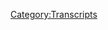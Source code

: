 {{Transcript
    | title         = [[177: Sweary Kerry and the Racist Alien]]
    | caption       = [https://knowledgefight.libsyn.com/knowledge-fight-sweary-kerry-and-the-racist-alien Listen to this episode on Libsyn]
    | episodeNumber = [[177: Sweary Kerry and the Racist Alien|177]]
    | length        = 01:51:51
}}

{{MessageBox
    | header     = Warning: Bot Generated Content
    | text       = This transcript was automatically generated by transcription software and likely contains many mistakes and misattributions. Please check the audio for definitive quotes, attribution, and context.
    | image      = N3yvass4myg91.webp
    | imagewidth = 50px
    | id         = warning
}}

{{TranscriptBlock
    | name      = Unknown Speaker
    | timestamp = 00:00:00.000
    | text      = Andy in Kansas, you're on the air. Thanks for holding
}}

{{TranscriptBlock
    | name      = Unknown Speaker
    | timestamp = 00:00:03.839
    | text      = Hello Alex, I'm a person color. I'm a huge fan. I love your work. I love you. Hey everybody
}}

{{TranscriptBlock
    | name      = Unknown Speaker
    | timestamp = 00:00:08.279
    | text      = Welcome back to knowledge fight. I'm Dan
}}

{{TranscriptBlock
    | name      = Unknown Speaker
    | timestamp = 00:00:09.820
    | text      = I'm Jordan were couple dudes like to sit around drink novelty beverages and talk a little bit about Alex Jones indeed
}}

{{TranscriptBlock
    | name      = Unknown Speaker
    | timestamp = 00:00:14.820
    | text      = We are Dan
}}

{{TranscriptBlock
    | name      = Unknown Speaker
    | timestamp = 00:00:16.399
    | text      = Dan if you were somebody who had let's say lost faith that his country would ever
}}

{{TranscriptBlock
    | name      = Unknown Speaker
    | timestamp = 00:00:23.399
    | text      = Possibly work as a functioning democracy
}}

{{TranscriptBlock
    | name      = Unknown Speaker
    | timestamp = 00:00:25.399
    | text      = democracy again and would stay instead to descend into a corrupt kleptocracy until the end of time and you were
}}

{{TranscriptBlock
    | name      = Unknown Speaker
    | timestamp = 00:00:33.259
    | text      = Trying to celebrate the holiday that most exemplifies the worthlessness of that country, right?
}}

{{TranscriptBlock
    | name      = Unknown Speaker
    | timestamp = 00:00:39.219
    | text      = I don't know how you're gonna what?
}}

{{TranscriptBlock
    | name      = Unknown Speaker
    | timestamp = 00:00:41.500
    | text      = Question what podcast would you recommend if you want to listen to something while Rome burns?
}}

{{TranscriptBlock
    | name      = Unknown Speaker
    | timestamp = 00:00:47.939
    | text      = Check out knowledge fight. It's this show. You're listening to right now. Is it this show? You're listening to a little bit about it
}}

{{TranscriptBlock
    | name      = Unknown Speaker
    | timestamp = 00:00:52.840
    | text      = I know a lot about Alex Jones and I don't know anything about Alex and that's the dynamic that we have and we bring to
}}

{{TranscriptBlock
    | name      = Unknown Speaker
    | timestamp = 00:00:57.759
    | text      = you
}}

{{TranscriptBlock
    | name      = Unknown Speaker
    | timestamp = 00:00:59.020
    | text      = Happy 4th of July 5th when this comes out. We're recording this on the 4th
}}

{{TranscriptBlock
    | name      = Unknown Speaker
    | timestamp = 00:01:03.700
    | text      = wanted to put out an episode for
}}

{{TranscriptBlock
    | name      = Unknown Speaker
    | timestamp = 00:01:06.159
    | text      = The 4th because generally we have an episode on Wednesdays
}}

{{TranscriptBlock
    | name      = Unknown Speaker
    | timestamp = 00:01:08.640
    | text      = But it figured most people probably aren't in the office where most people listen to podcasts, right?
}}

{{TranscriptBlock
    | name      = Unknown Speaker
    | timestamp = 00:01:12.640
    | text      = And they wouldn't be listening anyway, so they'd be out in that second Civil War. That's what I've heard about that
}}

{{TranscriptBlock
    | name      = Unknown Speaker
    | timestamp = 00:01:18.640
    | text      = I heard about that. Yeah, when did we start that? I don't know someone
}}

{{TranscriptBlock
    | name      = Unknown Speaker
    | timestamp = 00:01:22.680
    | text      = I guess people were clowning on Alex on Twitter and doing some second Civil War letters and stuff. Uh-huh. Oh, I like that
}}

{{TranscriptBlock
    | name      = Unknown Speaker
    | timestamp = 00:01:29.040
    | text      = I think it's fine
}}

{{TranscriptBlock
    | name      = Unknown Speaker
    | timestamp = 00:01:30.599
    | text      = But it's also just buzz marketing for Alex like people don't realize that how much that plays into his hands
}}

{{TranscriptBlock
    | name      = Unknown Speaker
    | timestamp = 00:01:35.340
    | text      = Like I really want to be clear about something cuz I got a couple questions from people who are like, hey you guys, you know
}}

{{TranscriptBlock
    | name      = Unknown Speaker
    | timestamp = 00:01:42.079
    | text      = You guys think about this, huh?
}}

{{TranscriptBlock
    | name      = Unknown Speaker
    | timestamp = 00:01:44.280
    | text      = I don't want to spend much time on this second Civil War nonsense and people making fun of him for two reasons one
}}

{{TranscriptBlock
    | name      = Unknown Speaker
    | timestamp = 00:01:50.060
    | text      = We've already seen him do this over and over again
}}

{{TranscriptBlock
    | name      = Unknown Speaker
    | timestamp = 00:01:52.980
    | text      = Yeah that last time they had that big March and not the women's March the other one
}}

{{TranscriptBlock
    | name      = Unknown Speaker
    | timestamp = 00:01:56.959
    | text      = I can't remember what it was. I think it was the March for our lives right after the Parkland shooting
}}

{{TranscriptBlock
    | name      = Unknown Speaker
    | timestamp = 00:02:02.540
    | text      = Alex's rhetoric was that that was when Democrats were gonna launch their Civil War, right?
}}

{{TranscriptBlock
    | name      = Unknown Speaker
    | timestamp = 00:02:06.579
    | text      = They were going to launch the move to take out Trump. They're gonna kill him perhaps like all this stuff
}}

{{TranscriptBlock
    | name      = Unknown Speaker
    | timestamp = 00:02:12.580
    | text      = He's recycling stuff over and over again. So people getting excited about it
}}

{{TranscriptBlock
    | name      = Unknown Speaker
    | timestamp = 00:02:16.060
    | text      = It's like you just you're getting into the reruns like already. It's the holiday. You got to get yourself into the holiday spirit
}}

{{TranscriptBlock
    | name      = Unknown Speaker
    | timestamp = 00:02:23.419
    | text      = I am a little bit. I'll be honest. I like the idea of celebrating some freedoms
}}

{{TranscriptBlock
    | name      = Unknown Speaker
    | timestamp = 00:02:28.819
    | text      = And maybe personal freedoms, right? But also the other thing is that like I
}}

{{TranscriptBlock
    | name      = Unknown Speaker
    | timestamp = 00:02:34.460
    | text      = Get why it's really fun to clown on Alex and we do it a lot in in various ways
}}

{{TranscriptBlock
    | name      = Unknown Speaker
    | timestamp = 00:02:39.500
    | text      = And I understand that I'm probably making too fine a line that most people don't really appreciate or understand
}}

{{TranscriptBlock
    | name      = Unknown Speaker
    | timestamp = 00:02:45.300
    | text      = But when when it becomes like the number one trending hashtag, you know, the second Civil War hashtag, really?
}}

{{TranscriptBlock
    | name      = Unknown Speaker
    | timestamp = 00:02:52.340
    | text      = Yeah, well, that's not good people going nuts on it. That's not good and people were all rooted back to making fun of Alex
}}

{{TranscriptBlock
    | name      = Unknown Speaker
    | timestamp = 00:02:58.780
    | text      = Yes, yeah
}}

{{TranscriptBlock
    | name      = Unknown Speaker
    | timestamp = 00:02:59.419
    | text      = Yeah
}}

{{TranscriptBlock
    | name      = Unknown Speaker
    | timestamp = 00:02:59.659
    | text      = But it was still you're talking about Alex what people don't recognize I think a lot of the time is that like he doesn't give
}}

{{TranscriptBlock
    | name      = Unknown Speaker
    | timestamp = 00:03:06.199
    | text      = A shit if people are making fun of him
}}

{{TranscriptBlock
    | name      = Unknown Speaker
    | timestamp = 00:03:07.900
    | text      = It doesn't matter because most of the people making fun of him aren't people who would ever consider him to begin with
}}

{{TranscriptBlock
    | name      = Unknown Speaker
    | timestamp = 00:03:14.139
    | text      = They don't he doesn't care about that right that segment of the population is lost to him already
}}

{{TranscriptBlock
    | name      = Unknown Speaker
    | timestamp = 00:03:18.740
    | text      = So they might as well be making fun of him that gets his fucking name out there and gives a better chance for the 20%
}}

{{TranscriptBlock
    | name      = Unknown Speaker
    | timestamp = 00:03:24.259
    | text      = To see be like, hey, why is everyone making fun of him? Let me check out what he says
}}

{{TranscriptBlock
    | name      = Unknown Speaker
    | timestamp = 00:03:28.819
    | text      = whatever and not just that but if you're if you're one of those people on Twitter who's like
}}

{{TranscriptBlock
    | name      = Unknown Speaker
    | timestamp = 00:03:33.539
    | text      = Whatever it is that
}}

{{TranscriptBlock
    | name      = Unknown Speaker
    | timestamp = 00:03:35.819
    | text      = Says libs seem really bent out of shape about this exactly must be fun must be good
}}

{{TranscriptBlock
    | name      = Unknown Speaker
    | timestamp = 00:03:40.860
    | text      = And then the flip side of it too is that like who cares like the idea that somehow he's gonna be
}}

{{TranscriptBlock
    | name      = Unknown Speaker
    | timestamp = 00:03:46.659
    | text      = Humiliated when this doesn't happen because it's fucking not going to happen never was but the wet it doesn't matter
}}

{{TranscriptBlock
    | name      = Unknown Speaker
    | timestamp = 00:03:52.819
    | text      = Because he has built-in narratives in place. It doesn't fucking matter when it doesn't happen
}}

{{TranscriptBlock
    | name      = Unknown Speaker
    | timestamp = 00:03:57.979
    | text      = He'd be like yeah, because I talked about the plans and they had to change their plans, right?
}}

{{TranscriptBlock
    | name      = Unknown Speaker
    | timestamp = 00:04:02.699
    | text      = That's built in place. Like I stopped the second Civil War by publicizing it. You can play that card if he wants to
}}

{{TranscriptBlock
    | name      = Unknown Speaker
    | timestamp = 00:04:08.659
    | text      = Or I mean the day is not over. There could be some terrible firework mishap or something like that
}}

{{TranscriptBlock
    | name      = Unknown Speaker
    | timestamp = 00:04:13.819
    | text      = Oh, yeah, you can really toss that claims. That's a false flag or some shit
}}

{{TranscriptBlock
    | name      = Unknown Speaker
    | timestamp = 00:04:17.540
    | text      = You know, yeah
}}

{{TranscriptBlock
    | name      = Unknown Speaker
    | timestamp = 00:04:18.139
    | text      = He has a myriad of options in order to convince that 20% that he's not as stupid as the 80% say
}}

{{TranscriptBlock
    | name      = Unknown Speaker
    | timestamp = 00:04:24.379
    | text      = So engaging in this stuff is really only giving him free marketing. So anyway, happy fourth
}}

{{TranscriptBlock
    | name      = Unknown Speaker
    | timestamp = 00:04:29.459
    | text      = It was it was a brilliant move very smart for him to stop the second Civil War by
}}

{{TranscriptBlock
    | name      = Unknown Speaker
    | timestamp = 00:04:35.060
    | text      = Distracting those who would start it
}}

{{TranscriptBlock
    | name      = Unknown Speaker
    | timestamp = 00:04:37.060
    | text      = And they were too busy clowning on busy memeing to be too busy
}}

{{TranscriptBlock
    | name      = Unknown Speaker
    | timestamp = 00:04:41.060
    | text      = Yeah, how are you gonna organize the second Civil War if you're writing second Civil War letters to Alex, right?
}}

{{TranscriptBlock
    | name      = Unknown Speaker
    | timestamp = 00:04:46.500
    | text      = Can't do it. Can't do it never gonna happen
}}

{{TranscriptBlock
    | name      = Unknown Speaker
    | timestamp = 00:04:48.579
    | text      = So anyway, I don't I don't hate it and I understand the impulse and I appreciate it
}}

{{TranscriptBlock
    | name      = Unknown Speaker
    | timestamp = 00:04:53.259
    | text      = I don't I I live in this weird space where it's like I I
}}

{{TranscriptBlock
    | name      = Unknown Speaker
    | timestamp = 00:04:57.980
    | text      = Know that the best thing to do would be to ignore him except in very specific contexts
}}

{{TranscriptBlock
    | name      = Unknown Speaker
    | timestamp = 00:05:04.019
    | text      = You know, yeah, there are very specific ways that are good to take care of him and deal with him, right?
}}

{{TranscriptBlock
    | name      = Unknown Speaker
    | timestamp = 00:05:09.699
    | text      = And but I also get like people liking to have fun. So I'm not mad at that either. I don't know everyone live your lives
}}

{{TranscriptBlock
    | name      = Unknown Speaker
    | timestamp = 00:05:16.579
    | text      = That is a 180. You just did a you just talked yourself out of the your own position
}}

{{TranscriptBlock
    | name      = Unknown Speaker
    | timestamp = 00:05:21.019
    | text      = Oh, it's the same position like go ahead and do it. But just recognize that you're not scoring a point on him
}}

{{TranscriptBlock
    | name      = Unknown Speaker
    | timestamp = 00:05:26.740
    | text      = You're just oh, yeah
}}

{{TranscriptBlock
    | name      = Unknown Speaker
    | timestamp = 00:05:27.660
    | text      = No
}}

{{TranscriptBlock
    | name      = Unknown Speaker
    | timestamp = 00:05:27.860
    | text      = You're sort of playing into his hands a little bit because this is the only PR
}}

{{TranscriptBlock
    | name      = Unknown Speaker
    | timestamp = 00:05:30.899
    | text      = Strategy he can use because no one will take him on as an ad advertising thing
}}

{{TranscriptBlock
    | name      = Unknown Speaker
    | timestamp = 00:05:35.139
    | text      = And that's true to the point where now apparently last article. I read he's got like the same people who were
}}

{{TranscriptBlock
    | name      = Unknown Speaker
    | timestamp = 00:05:42.720
    | text      = Defending the Daily Stormer as his or you know neo-nazi
}}

{{TranscriptBlock
    | name      = Unknown Speaker
    | timestamp = 00:05:46.980
    | text      = Lawyers as his as his lawyers, which he just got neo-nazi lawyers
}}

{{TranscriptBlock
    | name      = Unknown Speaker
    | timestamp = 00:05:51.019
    | text      = Well lawyers who were also like defending neo-nazis and but that also to me is like another thing people are clowning on that
}}

{{TranscriptBlock
    | name      = Unknown Speaker
    | timestamp = 00:05:56.860
    | text      = It's like that doesn't matter. That doesn't mean the lawyers are neo-nazis
}}

{{TranscriptBlock
    | name      = Unknown Speaker
    | timestamp = 00:06:00.000
    | text      = No, and there's really the ACLU's
}}

{{TranscriptBlock
    | name      = Unknown Speaker
    | timestamp = 00:06:03.139
    | text      = Represents neo-nazis exactly. Yeah. Yeah, there's free speech issues that some neo-nazis are protected, but you know
}}

{{TranscriptBlock
    | name      = Unknown Speaker
    | timestamp = 00:06:10.379
    | text      = Unfortunately, yeah, so I mean I get like I get the urge to be like haha
}}

{{TranscriptBlock
    | name      = Unknown Speaker
    | timestamp = 00:06:14.279
    | text      = This is a link to him in neo-nazism. I got a lot of feelings
}}

{{TranscriptBlock
    | name      = Unknown Speaker
    | timestamp = 00:06:17.660
    | text      = I'm telling you one thing that we never expected when we wrote all those laws was the necessity of adding a dot-dot-dot
}}

{{TranscriptBlock
    | name      = Unknown Speaker
    | timestamp = 00:06:23.939
    | text      = Except for Nazis like so many like First Amendment. We guarantee the right to free speech dot-dot-dot except for Nazis
}}

{{TranscriptBlock
    | name      = Unknown Speaker
    | timestamp = 00:06:32.220
    | text      = You know, we just got to rewrite all that stuff. We add it in at the end
}}

{{TranscriptBlock
    | name      = Unknown Speaker
    | timestamp = 00:06:36.620
    | text      = Perhaps because there's no way you can consider Nazis a protected class. You wouldn't think so, but that's
}}

{{TranscriptBlock
    | name      = Unknown Speaker
    | timestamp = 00:06:43.620
    | text      = Again, we have a white supremacist
}}

{{TranscriptBlock
    | name      = Unknown Speaker
    | timestamp = 00:06:46.180
    | text      = Government, so that's what amendments are for in theory, but we'll never get there with this government
}}

{{TranscriptBlock
    | name      = Unknown Speaker
    | timestamp = 00:06:51.139
    | text      = But anyway, like I said, it's time to celebrate our freedom
}}

{{TranscriptBlock
    | name      = Unknown Speaker
    | timestamp = 00:06:55.899
    | text      = And so I decided I don't want to talk about Alex Jones today. Here's what we're talking about
}}

{{TranscriptBlock
    | name      = Unknown Speaker
    | timestamp = 00:07:01.100
    | text      = Hi everyone. I'm
}}

{{TranscriptBlock
    | name      = Unknown Speaker
    | timestamp = 00:07:03.379
    | text      = Project Camelot and very happy to be here today
}}

{{TranscriptBlock
    | name      = Unknown Speaker
    | timestamp = 00:07:07.459
    | text      = We're gonna be talking to Eddie page and this is my second interview with him
}}

{{TranscriptBlock
    | name      = Unknown Speaker
    | timestamp = 00:07:12.540
    | text      = Should be a lot of fun. He's also been putting out some videos of his own
}}

{{TranscriptBlock
    | name      = Unknown Speaker
    | timestamp = 00:07:16.740
    | text      = Sort of in his own words his life story and he does that on his YouTube channel. He does. Do you know who Eddie Page is?
}}

{{TranscriptBlock
    | name      = Unknown Speaker
    | timestamp = 00:07:24.459
    | text      = I'm gonna go with the bastard son of Jimmy Page and Eddie Vedder. No, Eddie money. Okay, incorrect
}}

{{TranscriptBlock
    | name      = Unknown Speaker
    | timestamp = 00:07:32.540
    | text      = Although let's see if this helps. His real name is Tommy Coleman jr. No, no, absolutely course
}}

{{TranscriptBlock
    | name      = Unknown Speaker
    | timestamp = 00:07:38.899
    | text      = It doesn't what the hell is Tommy Coleman jr. Uh, he's a guy who goes by Eddie page now
}}

{{TranscriptBlock
    | name      = Unknown Speaker
    | timestamp = 00:07:43.779
    | text      = fair enough
}}

{{TranscriptBlock
    | name      = Unknown Speaker
    | timestamp = 00:07:45.459
    | text      = So this a lot of his backstory is dealt with in another interview that he did with Carrie
}}

{{TranscriptBlock
    | name      = Unknown Speaker
    | timestamp = 00:07:51.459
    | text      = He did two within a week or so
}}

{{TranscriptBlock
    | name      = Unknown Speaker
    | timestamp = 00:07:53.180
    | text      = Okay, I will say just as a beginning syllabus and then we'll get into more as we go along
}}

{{TranscriptBlock
    | name      = Unknown Speaker
    | timestamp = 00:07:58.819
    | text      = He's a guy who claims to be a Pleiadian
}}

{{TranscriptBlock
    | name      = Unknown Speaker
    | timestamp = 00:08:01.500
    | text      = He was a hybrid alien being right who is doing an interview with Carrie and I I gotta say most of his backstory
}}

{{TranscriptBlock
    | name      = Unknown Speaker
    | timestamp = 00:08:09.420
    | text      = Not super important. This is can we do it in flashback format? We can just do small chunks of it
}}

{{TranscriptBlock
    | name      = Unknown Speaker
    | timestamp = 00:08:15.259
    | text      = We don't have to deal with the entire back story
}}

{{TranscriptBlock
    | name      = Unknown Speaker
    | timestamp = 00:08:17.259
    | text      = I think so and I think I can explain it to you as we go along in as much detail as you need
}}

{{TranscriptBlock
    | name      = Unknown Speaker
    | timestamp = 00:08:22.459
    | text      = That's not what's important. This is one of the weirdest project Camelot interviews I've ever heard in my life
}}

{{TranscriptBlock
    | name      = Unknown Speaker
    | timestamp = 00:08:28.060
    | text      = All right, it goes so far off the rails. Okay to an unbelievable extent. I like it
}}

{{TranscriptBlock
    | name      = Unknown Speaker
    | timestamp = 00:08:32.580
    | text      = I've seen these go off the rails like the one with Courtney Brown
}}

{{TranscriptBlock
    | name      = Unknown Speaker
    | timestamp = 00:08:35.940
    | text      = Where he was talking about his remote viewing at the end Carrie was clearly like I'm fucking over this. Yeah. Yeah
}}

{{TranscriptBlock
    | name      = Unknown Speaker
    | timestamp = 00:08:40.700
    | text      = I don't know you you disrespected Mark Richards, even though the even though the Arabic argument could be made that it's project
}}

{{TranscriptBlock
    | name      = Unknown Speaker
    | timestamp = 00:08:47.299
    | text      = Can we came a lot and so rails are no they're not existing. Yeah. Yeah where we're going. We don't we don't need rails
}}

{{TranscriptBlock
    | name      = Unknown Speaker
    | timestamp = 00:08:53.340
    | text      = So also the one with the guy who's like under that museum
}}

{{TranscriptBlock
    | name      = Unknown Speaker
    | timestamp = 00:08:57.419
    | text      = There's a city of demons right right that went off the rails when he disrespected Mark Richards as well weird weird
}}

{{TranscriptBlock
    | name      = Unknown Speaker
    | timestamp = 00:09:04.220
    | text      = Her loyalty to that murderer is really weird. It's pretty spectacular. He's must be an amazing liar
}}

{{TranscriptBlock
    | name      = Unknown Speaker
    | timestamp = 00:09:09.419
    | text      = Yeah, but this goes even further off the rails and weirdly has nothing to do with disrespecting Mark Mark Richards
}}

{{TranscriptBlock
    | name      = Unknown Speaker
    | timestamp = 00:09:15.379
    | text      = It just has to do with Eddie Page being a chief weirdo
}}

{{TranscriptBlock
    | name      = Unknown Speaker
    | timestamp = 00:09:21.139
    | text      = Is his Pleiadian dad named Tommy Coleman and then he was he was named junior because of that or was his Pleiadian dad
}}

{{TranscriptBlock
    | name      = Unknown Speaker
    | timestamp = 00:09:28.220
    | text      = It's you once again. It's you Jimmy Page and Eddie better his human dad is Tommy Coleman
}}

{{TranscriptBlock
    | name      = Unknown Speaker
    | timestamp = 00:09:33.059
    | text      = Okay, and then I don't know the page part of it
}}

{{TranscriptBlock
    | name      = Unknown Speaker
    | timestamp = 00:09:36.059
    | text      = I don't know. I I don't know the etymology of his name, but I do know that his
}}

{{TranscriptBlock
    | name      = Unknown Speaker
    | timestamp = 00:09:40.620
    | text      = Dad's name is something some sort of like angelic being type name. Okay. It's not a human. Okay
}}

{{TranscriptBlock
    | name      = Unknown Speaker
    | timestamp = 00:09:47.059
    | text      = Let's say an angelic being like like Michael. Yes, but it's weirder. It's some sort of like
}}

{{TranscriptBlock
    | name      = Unknown Speaker
    | timestamp = 00:09:54.139
    | text      = Arentine or something like it's not that but something along those lines, okay
}}

{{TranscriptBlock
    | name      = Unknown Speaker
    | timestamp = 00:09:57.820
    | text      = It's like what a child would come up with as an alien. There we go. That's now I understand it
}}

{{TranscriptBlock
    | name      = Unknown Speaker
    | timestamp = 00:10:01.980
    | text      = So you may not know this you don't know this. How could you possibly know this?
}}

{{TranscriptBlock
    | name      = Unknown Speaker
    | timestamp = 00:10:05.120
    | text      = It would be interesting if I did Eddie did not know his dad
}}

{{TranscriptBlock
    | name      = Unknown Speaker
    | timestamp = 00:10:08.620
    | text      = Is alien dad. Yeah. Well, okay. Okay. All right
}}

{{TranscriptBlock
    | name      = Unknown Speaker
    | timestamp = 00:10:12.379
    | text      = Until he was much older in life. Oh, yeah, but he did meet him when he was young
}}

{{TranscriptBlock
    | name      = Unknown Speaker
    | timestamp = 00:10:16.860
    | text      = This is this is just a little bit about his dad as a young child. I remember beating my father and
}}

{{TranscriptBlock
    | name      = Unknown Speaker
    | timestamp = 00:10:24.379
    | text      = I think a lot of people can relate with what I'm gonna share here. I had never met this man until I was four years old
}}

{{TranscriptBlock
    | name      = Unknown Speaker
    | timestamp = 00:10:32.139
    | text      = but
}}

{{TranscriptBlock
    | name      = Unknown Speaker
    | timestamp = 00:10:33.299
    | text      = Looking in his eyes and knowing who he was
}}

{{TranscriptBlock
    | name      = Unknown Speaker
    | timestamp = 00:10:36.740
    | text      = I mean, it was just something I felt a magnetism that I knew this being is very special
}}

{{TranscriptBlock
    | name      = Unknown Speaker
    | timestamp = 00:10:44.419
    | text      = So that's actually kind of a sweet story it is but that
}}

{{TranscriptBlock
    | name      = Unknown Speaker
    | timestamp = 00:10:47.899
    | text      = He he I like how he couches this at the beginning as I think a lot of people would be able to identify
}}

{{TranscriptBlock
    | name      = Unknown Speaker
    | timestamp = 00:10:53.139
    | text      = Yeah, I agree. I didn't meet my dad till I was four
}}

{{TranscriptBlock
    | name      = Unknown Speaker
    | timestamp = 00:10:56.539
    | text      = I knew he was a special being when I looked into his eyes that limits the population a little true
}}

{{TranscriptBlock
    | name      = Unknown Speaker
    | timestamp = 00:11:02.179
    | text      = So in terms of identifying it
}}

{{TranscriptBlock
    | name      = Unknown Speaker
    | timestamp = 00:11:03.940
    | text      = But let's see special being can mean both it could just be a hyperbolic term for somebody that I think even not meeting your dad
}}

{{TranscriptBlock
    | name      = Unknown Speaker
    | timestamp = 00:11:11.740
    | text      = Till you're four takes a large chunk of the population away. Yeah, I think I mean
}}

{{TranscriptBlock
    | name      = Unknown Speaker
    | timestamp = 00:11:16.580
    | text      = I know that a lot there's a lot of single parents out there and shit like that
}}

{{TranscriptBlock
    | name      = Unknown Speaker
    | timestamp = 00:11:19.700
    | text      = I understand there's a chance that maybe you don't know your dad at the beginning of your life, but that's not
}}

{{TranscriptBlock
    | name      = Unknown Speaker
    | timestamp = 00:11:25.620
    | text      = That's not everybody or even at the end of your life. Sure
}}

{{TranscriptBlock
    | name      = Unknown Speaker
    | timestamp = 00:11:29.419
    | text      = Find out
}}

{{TranscriptBlock
    | name      = Unknown Speaker
    | timestamp = 00:11:30.820
    | text      = At about the age of 30. I was adopted in that age 31 this man that I had met in
}}

{{TranscriptBlock
    | name      = Unknown Speaker
    | timestamp = 00:11:37.419
    | text      = 1957 was my father
}}

{{TranscriptBlock
    | name      = Unknown Speaker
    | timestamp = 00:11:41.019
    | text      = He was our father. I just like to say I don't want to sound greedy
}}

{{TranscriptBlock
    | name      = Unknown Speaker
    | timestamp = 00:11:44.419
    | text      = But I was very proud to find out Wow, and this man was not prepared
}}

{{TranscriptBlock
    | name      = Unknown Speaker
    | timestamp = 00:11:52.740
    | text      = Okay, now you're saying down the way you you found out when you're 30
}}

{{TranscriptBlock
    | name      = Unknown Speaker
    | timestamp = 00:11:56.700
    | text      = Are you mean you went through 30 years without knowing that you were Pleiadian?
}}

{{TranscriptBlock
    | name      = Unknown Speaker
    | timestamp = 00:12:02.059
    | text      = well
}}

{{TranscriptBlock
    | name      = Unknown Speaker
    | timestamp = 00:12:03.419
    | text      = There it is. There it is. That's the sweet spot. So this introduces the first problem
}}

{{TranscriptBlock
    | name      = Unknown Speaker
    | timestamp = 00:12:10.820
    | text      = Which one well, you know
}}

{{TranscriptBlock
    | name      = Unknown Speaker
    | timestamp = 00:12:13.000
    | text      = We we have painted Carrie Cassidy as perhaps the worst interviewer of all time
}}

{{TranscriptBlock
    | name      = Unknown Speaker
    | timestamp = 00:12:19.059
    | text      = The most credulous at the very least
}}

{{TranscriptBlock
    | name      = Unknown Speaker
    | timestamp = 00:12:21.700
    | text      = She earned some of her stripes at this point like in this interview
}}

{{TranscriptBlock
    | name      = Unknown Speaker
    | timestamp = 00:12:26.340
    | text      = Uh-huh
}}

{{TranscriptBlock
    | name      = Unknown Speaker
    | timestamp = 00:12:26.860
    | text      = There's a couple of things that she holds his feet to the fire about
}}

{{TranscriptBlock
    | name      = Unknown Speaker
    | timestamp = 00:12:29.779
    | text      = That I think are pretty impressive and I thought it was her being a good interviewer
}}

{{TranscriptBlock
    | name      = Unknown Speaker
    | timestamp = 00:12:33.259
    | text      = But I realized there was something actually far more nefarious
}}

{{TranscriptBlock
    | name      = Unknown Speaker
    | timestamp = 00:12:37.139
    | text      = I'll explain as we get to it. There's a remarkable thing happening here that there's a dominant struggle
}}

{{TranscriptBlock
    | name      = Unknown Speaker
    | timestamp = 00:12:44.019
    | text      = That is it's going to be fascinating the way this plays out
}}

{{TranscriptBlock
    | name      = Unknown Speaker
    | timestamp = 00:12:47.220
    | text      = Carrie Cassidy is a fucking alpha and she could tell that this dude is a chump
}}

{{TranscriptBlock
    | name      = Unknown Speaker
    | timestamp = 00:12:51.259
    | text      = Wait, so we find out here that Carrie Cassidy our poor sweet anti-semitic Carrie
}}

{{TranscriptBlock
    | name      = Unknown Speaker
    | timestamp = 00:12:59.340
    | text      = Cassidy is a bully. I think it when what we end up finding out
}}

{{TranscriptBlock
    | name      = Unknown Speaker
    | timestamp = 00:13:05.139
    | text      = I'm probably showing way too many cards way too early. Uh, she might be screwing with fucking
}}

{{TranscriptBlock
    | name      = Unknown Speaker
    | timestamp = 00:13:12.860
    | text      = Guy in prison. She's she's now screwing with Mark Richard. She might be puppet mastering mark, right? Okay
}}

{{TranscriptBlock
    | name      = Unknown Speaker
    | timestamp = 00:13:18.940
    | text      = All right. This is the usual suspects turn that I have always wanted Carrie Cassidy to take. I'm not entirely sure
}}

{{TranscriptBlock
    | name      = Unknown Speaker
    | timestamp = 00:13:25.580
    | text      = I don't I'm not standing by that but we'll see what you think as we as we go along
}}

{{TranscriptBlock
    | name      = Unknown Speaker
    | timestamp = 00:13:30.059
    | text      = She all of a sudden her voice just gets lower by an octave
}}

{{TranscriptBlock
    | name      = Unknown Speaker
    | timestamp = 00:13:33.620
    | text      = She's just like I've known how to do this shit all along you assholes
}}

{{TranscriptBlock
    | name      = Unknown Speaker
    | timestamp = 00:13:38.259
    | text      = Fuck you. Oh, you're from space. You think I'm stupid. So
}}

{{TranscriptBlock
    | name      = Unknown Speaker
    | timestamp = 00:13:42.820
    | text      = Also, I think that's the backstory of Star-Lord from Guardians of the Galaxy
}}

{{TranscriptBlock
    | name      = Unknown Speaker
    | timestamp = 00:13:46.019
    | text      = They met his dad at four didn't know until he was 30 and pretty sure an alien pretty sure that was the one it
}}

{{TranscriptBlock
    | name      = Unknown Speaker
    | timestamp = 00:13:51.379
    | text      = Would make sense. So he didn't know that he was an alien when he was a wee baby
}}

{{TranscriptBlock
    | name      = Unknown Speaker
    | timestamp = 00:13:55.340
    | text      = But he didn't know that he was different and here's how he would describe it
}}

{{TranscriptBlock
    | name      = Unknown Speaker
    | timestamp = 00:13:59.100
    | text      = You know as a child
}}

{{TranscriptBlock
    | name      = Unknown Speaker
    | timestamp = 00:14:00.940
    | text      = You remember these things but as you get older, it's kind of like oh
}}

{{TranscriptBlock
    | name      = Unknown Speaker
    | timestamp = 00:14:04.899
    | text      = Well, this is the norm. It's like
}}

{{TranscriptBlock
    | name      = Unknown Speaker
    | timestamp = 00:14:07.860
    | text      = And uh, I knew there was something very unique going on here because as a child growing up
}}

{{TranscriptBlock
    | name      = Unknown Speaker
    | timestamp = 00:14:17.580
    | text      = I was asked quite often. Where did you go? Did you see and what did they say to you?
}}

{{TranscriptBlock
    | name      = Unknown Speaker
    | timestamp = 00:14:23.379
    | text      = Well at first I didn't say I saw anybody and so where you get the speculation. What did they say to me?
}}

{{TranscriptBlock
    | name      = Unknown Speaker
    | timestamp = 00:14:30.220
    | text      = I would say at this point all fairly standard questions
}}

{{TranscriptBlock
    | name      = Unknown Speaker
    | timestamp = 00:14:33.860
    | text      = You might ask a kid that was missing for a little while like a kid that wandered off down the street
}}

{{TranscriptBlock
    | name      = Unknown Speaker
    | timestamp = 00:14:38.059
    | text      = It's like where were you? Did you did? Yeah, were you somebody that that sort of thing?
}}

{{TranscriptBlock
    | name      = Unknown Speaker
    | timestamp = 00:14:42.100
    | text      = Or perhaps he was daydreaming could be and then they were like, oh, what were you? What did you see?
}}

{{TranscriptBlock
    | name      = Unknown Speaker
    | timestamp = 00:14:46.700
    | text      = Oh, that's that's an interesting possibility. Yeah, any of those things seemed like a decent parent behavior, but I don't know
}}

{{TranscriptBlock
    | name      = Unknown Speaker
    | timestamp = 00:14:51.980
    | text      = Let's see see if there's more to this
}}

{{TranscriptBlock
    | name      = Unknown Speaker
    | timestamp = 00:14:54.539
    | text      = But they knew the people that watched over me my host family
}}

{{TranscriptBlock
    | name      = Unknown Speaker
    | timestamp = 00:14:59.019
    | text      = The men and the doctors that came to visit me the clergy that came to visit me
}}

{{TranscriptBlock
    | name      = Unknown Speaker
    | timestamp = 00:15:03.659
    | text      = It's like we got to know we got no well
}}

{{TranscriptBlock
    | name      = Unknown Speaker
    | timestamp = 00:15:06.899
    | text      = they were searching for answers and I didn't have all the answers that even today I I
}}

{{TranscriptBlock
    | name      = Unknown Speaker
    | timestamp = 00:15:14.860
    | text      = Wouldn't I don't want to say I've got all the answers, but he has none
}}

{{TranscriptBlock
    | name      = Unknown Speaker
    | timestamp = 00:15:18.659
    | text      = I'm a lot wiser and a lot smarter than this day
}}

{{TranscriptBlock
    | name      = Unknown Speaker
    | timestamp = 00:15:21.460
    | text      = I was when I was two years of age and especially when I went into the agency
}}

{{TranscriptBlock
    | name      = Unknown Speaker
    | timestamp = 00:15:25.340
    | text      = are you showing me things that I did as a child and
}}

{{TranscriptBlock
    | name      = Unknown Speaker
    | timestamp = 00:15:30.139
    | text      = Comparing them to the my other 32 siblings. I mean, wait what 33 of us?
}}

{{TranscriptBlock
    | name      = Unknown Speaker
    | timestamp = 00:15:35.779
    | text      = My was the third born. Wait, what? Wait, whoa. Whoa. Whoa. He's the third of 33
}}

{{TranscriptBlock
    | name      = Unknown Speaker
    | timestamp = 00:15:41.419
    | text      = So here he's definitely special. Here's where I guess we got to explain some of his backstory
}}

{{TranscriptBlock
    | name      = Unknown Speaker
    | timestamp = 00:15:47.659
    | text      = He is the third of
}}

{{TranscriptBlock
    | name      = Unknown Speaker
    | timestamp = 00:15:49.659
    | text      = 33 Pleiadian children that were loaned to earth or whatever loaned I guess I don't know through the
}}

{{TranscriptBlock
    | name      = Unknown Speaker
    | timestamp = 00:15:57.019
    | text      = And the government's fully aware of it the Vatican knows that they get in play in a little bit
}}

{{TranscriptBlock
    | name      = Unknown Speaker
    | timestamp = 00:16:02.539
    | text      = Well, of course the Vatican's gonna get it
}}

{{TranscriptBlock
    | name      = Unknown Speaker
    | timestamp = 00:16:04.460
    | text      = So he's one of these Pleiadian children that was born onto earth and he has these the Coleman family is taking care of them
}}

{{TranscriptBlock
    | name      = Unknown Speaker
    | timestamp = 00:16:11.299
    | text      = Right. And so now you hear there. He says when I came into the agency
}}

{{TranscriptBlock
    | name      = Unknown Speaker
    | timestamp = 00:16:15.980
    | text      = that is a
}}

{{TranscriptBlock
    | name      = Unknown Speaker
    | timestamp = 00:16:17.980
    | text      = Talk about that CIA. That's they're all talking about the goddamn. Okay. All right. All right. We're back in the CIA. So here's his story
}}

{{TranscriptBlock
    | name      = Unknown Speaker
    | timestamp = 00:16:26.379
    | text      = Broad strokes worked for the CIA when he was 18. He went off to the military. Oh and he went to Vietnam and
}}

{{TranscriptBlock
    | name      = Unknown Speaker
    | timestamp = 00:16:34.580
    | text      = He was quite a fighter pilot in helicopters course in Vietnam course
}}

{{TranscriptBlock
    | name      = Unknown Speaker
    | timestamp = 00:16:39.620
    | text      = But he got shot down his his helicopter got shot down and then he lost 11 days
}}

{{TranscriptBlock
    | name      = Unknown Speaker
    | timestamp = 00:16:45.740
    | text      = So for 11 days, he was on an alien spacecraft
}}

{{TranscriptBlock
    | name      = Unknown Speaker
    | timestamp = 00:16:50.779
    | text      = Right, so they took him. I thought he lost those days. Does he not remember them? All right. All right. All right
}}

{{TranscriptBlock
    | name      = Unknown Speaker
    | timestamp = 00:16:57.220
    | text      = I'm sorry. I'm sorry. My questions will be answered in time. He pops back up on a field
}}

{{TranscriptBlock
    | name      = Unknown Speaker
    | timestamp = 00:17:02.100
    | text      = In a apparently in a different uniform than he was wearing to begin with course
}}

{{TranscriptBlock
    | name      = Unknown Speaker
    | timestamp = 00:17:06.700
    | text      = Which is important because as he describes that he was quote sent to Vietnam in a special issue black
}}

{{TranscriptBlock
    | name      = Unknown Speaker
    | timestamp = 00:17:13.059
    | text      = Non-infrared uniform with a special elite secret service group
}}

{{TranscriptBlock
    | name      = Unknown Speaker
    | timestamp = 00:17:16.940
    | text      = They carried high-tech equipment such as a special issue Colt 45 pistol machine gun
}}

{{TranscriptBlock
    | name      = Unknown Speaker
    | timestamp = 00:17:22.140
    | text      = And he was sent on a secret private mission to assassinate the Vietnamese premier. I don't think that how did he go?
}}

{{TranscriptBlock
    | name      = Unknown Speaker
    | timestamp = 00:17:28.619
    | text      = I don't think they have a premier. I think they have a prime minister even back then
}}

{{TranscriptBlock
    | name      = Unknown Speaker
    | timestamp = 00:17:31.660
    | text      = I'm not entirely sure but I don't think they had a premier
}}

{{TranscriptBlock
    | name      = Unknown Speaker
    | timestamp = 00:17:34.900
    | text      = He did not succeed
}}

{{TranscriptBlock
    | name      = Unknown Speaker
    | timestamp = 00:17:36.180
    | text      = But okay
}}

{{TranscriptBlock
    | name      = Unknown Speaker
    | timestamp = 00:17:37.019
    | text      = The only reason I bring that up specifically is because he had to explain why when he was found he didn't have his black
}}

{{TranscriptBlock
    | name      = Unknown Speaker
    | timestamp = 00:17:41.740
    | text      = Non-infrared uniform, I suppose I'm guessing that's why it's a piece of the narrative that it's he's in a different uniform when they find him
}}

{{TranscriptBlock
    | name      = Unknown Speaker
    | timestamp = 00:17:48.700
    | text      = But it wasn't 11 days later. It was like minutes later, right?
}}

{{TranscriptBlock
    | name      = Unknown Speaker
    | timestamp = 00:17:52.579
    | text      = He hadn't crashed a helicopter right or something along those lines, right? Right, right details are murky, but he was in Vietnam
}}

{{TranscriptBlock
    | name      = Unknown Speaker
    | timestamp = 00:17:59.819
    | text      = Well
}}

{{TranscriptBlock
    | name      = Unknown Speaker
    | timestamp = 00:18:01.819
    | text      = I was okay. All right, these aren't things that I can confirm or deny so I'm choosing to believe it
}}

{{TranscriptBlock
    | name      = Unknown Speaker
    | timestamp = 00:18:09.460
    | text      = Okay, okay. I don't I as much as I think stolen valor is super ugly
}}

{{TranscriptBlock
    | name      = Unknown Speaker
    | timestamp = 00:18:14.660
    | text      = I also think the idea of me saying no you weren't in
}}

{{TranscriptBlock
    | name      = Unknown Speaker
    | timestamp = 00:18:18.579
    | text      = The shit or something like that when I have no idea is wrong, right?
}}

{{TranscriptBlock
    | name      = Unknown Speaker
    | timestamp = 00:18:22.539
    | text      = So until someone can show me that he wasn't I'll go ahead and take his word for it tentatively
}}

{{TranscriptBlock
    | name      = Unknown Speaker
    | timestamp = 00:18:27.579
    | text      = But I will not allow that. He was on a spaceship for 11 days. Uh, have you ever seen the movie contact?
}}

{{TranscriptBlock
    | name      = Unknown Speaker
    | timestamp = 00:18:33.380
    | text      = I have they see she was only gone for like a minute, right? But then where did all the tape come from?
}}

{{TranscriptBlock
    | name      = Unknown Speaker
    | timestamp = 00:18:39.579
    | text      = I don't know. That's easy. Yeah, so while he's on the UFO they heal him
}}

{{TranscriptBlock
    | name      = Unknown Speaker
    | timestamp = 00:18:43.460
    | text      = They put him in like this yellow liquid that he can breathe in which is super weird. That's nice. Totally cool
}}

{{TranscriptBlock
    | name      = Unknown Speaker
    | timestamp = 00:18:47.859
    | text      = That's really kind of them. So they they heal him up everything gets better. He gets back and then at 30
}}

{{TranscriptBlock
    | name      = Unknown Speaker
    | timestamp = 00:18:53.940
    | text      = Which is years later if you're keeping track. Yeah at 30
}}

{{TranscriptBlock
    | name      = Unknown Speaker
    | timestamp = 00:18:58.140
    | text      = He ends up getting recruited by the CIA in his terms in the reality
}}

{{TranscriptBlock
    | name      = Unknown Speaker
    | timestamp = 00:19:04.579
    | text      = He got some regression therapy. There was a guy named I believe
}}

{{TranscriptBlock
    | name      = Unknown Speaker
    | timestamp = 00:19:10.779
    | text      = What's his what's his goddamn name Giles Hamilton? So you got a regression by a guy named Giles Hamilton a bunch of them
}}

{{TranscriptBlock
    | name      = Unknown Speaker
    | timestamp = 00:19:17.740
    | text      = Yes, from what I can tell has nothing to do with the CIA
}}

{{TranscriptBlock
    | name      = Unknown Speaker
    | timestamp = 00:19:20.500
    | text      = I think he just went to see a regression therapist in around at 1984 1985
}}

{{TranscriptBlock
    | name      = Unknown Speaker
    | timestamp = 00:19:25.900
    | text      = Oh, that's a bad time to go see those guys. That was right around when the satanic panic
}}

{{TranscriptBlock
    | name      = Unknown Speaker
    | timestamp = 00:19:30.460
    | text      = That was a bad time to go see that that's about when my uncle was doing
}}

{{TranscriptBlock
    | name      = Unknown Speaker
    | timestamp = 00:19:35.819
    | text      = Work when a lot of
}}

{{TranscriptBlock
    | name      = Unknown Speaker
    | timestamp = 00:19:38.819
    | text      = Psychologists were doing some really irresponsible
}}

{{TranscriptBlock
    | name      = Unknown Speaker
    | timestamp = 00:19:42.500
    | text      = Regression therapy
}}

{{TranscriptBlock
    | name      = Unknown Speaker
    | timestamp = 00:19:44.099
    | text      = Repressed memory therapy where a lot of people ended up with completely bogus memories
}}

{{TranscriptBlock
    | name      = Unknown Speaker
    | timestamp = 00:19:49.279
    | text      = Yeah, that ended up causing a whole lot of trouble
}}

{{TranscriptBlock
    | name      = Unknown Speaker
    | timestamp = 00:19:51.819
    | text      = It's like going to see a psychic you can't you don't want to if you go see a regression therapist
}}

{{TranscriptBlock
    | name      = Unknown Speaker
    | timestamp = 00:19:56.460
    | text      = There's no there's a zero percent chance. They're like not you're good. No, no repressed memories
}}

{{TranscriptBlock
    | name      = Unknown Speaker
    | timestamp = 00:20:01.740
    | text      = Yeah, you're you're going there to find some bullshit. You're kind of hoping yeah, and I you know, I get it you
}}

{{TranscriptBlock
    | name      = Unknown Speaker
    | timestamp = 00:20:07.740
    | text      = I think you when you're someone you want to you want to be special you want to be you want to be different and
}}

{{TranscriptBlock
    | name      = Unknown Speaker
    | timestamp = 00:20:13.900
    | text      = I certainly think if you come up with some sort of thing where like I was
}}

{{TranscriptBlock
    | name      = Unknown Speaker
    | timestamp = 00:20:18.299
    | text      = magically
}}

{{TranscriptBlock
    | name      = Unknown Speaker
    | timestamp = 00:20:20.380
    | text      = Eleven days on a spaceship because I'm so important to me
}}

{{TranscriptBlock
    | name      = Unknown Speaker
    | timestamp = 00:20:23.180
    | text      = Yeah, this regression isn't really just going to see a therapist
}}

{{TranscriptBlock
    | name      = Unknown Speaker
    | timestamp = 00:20:25.779
    | text      = This is part of the CIA for sure and I am one of 33 Pleiadian babies clergy the Vatican knew about me
}}

{{TranscriptBlock
    | name      = Unknown Speaker
    | timestamp = 00:20:33.420
    | text      = And so like there's a whole lot of other stuff
}}

{{TranscriptBlock
    | name      = Unknown Speaker
    | timestamp = 00:20:35.380
    | text      = That's very dubious along the way like he was in a car accident and like he broke all kinds of bones
}}

{{TranscriptBlock
    | name      = Unknown Speaker
    | timestamp = 00:20:41.180
    | text      = But he was magically healed the next day. Okay doctors were
}}

{{TranscriptBlock
    | name      = Unknown Speaker
    | timestamp = 00:20:44.339
    | text      = Flabbergasted I was hoping that he broke bones that no other human being had
}}

{{TranscriptBlock
    | name      = Unknown Speaker
    | timestamp = 00:20:49.819
    | text      = No, but there is the I think he is going to say this part and I think that this is worth noting
}}

{{TranscriptBlock
    | name      = Unknown Speaker
    | timestamp = 00:20:56.059
    | text      = He brings up that he has like blood that
}}

{{TranscriptBlock
    | name      = Unknown Speaker
    | timestamp = 00:20:59.940
    | text      = The the doctors say can't be determined is human
}}

{{TranscriptBlock
    | name      = Unknown Speaker
    | timestamp = 00:21:04.980
    | text      = He has no inhuman blood
}}

{{TranscriptBlock
    | name      = Unknown Speaker
    | timestamp = 00:21:08.220
    | text      = Okay, but this comes from just the blood though
}}

{{TranscriptBlock
    | name      = Unknown Speaker
    | timestamp = 00:21:10.700
    | text      = But this comes from a memory that he has under a like the regression therapy
}}

{{TranscriptBlock
    | name      = Unknown Speaker
    | timestamp = 00:21:15.460
    | text      = Okay, so he's getting regressed by this Giles Hamilton
}}

{{TranscriptBlock
    | name      = Unknown Speaker
    | timestamp = 00:21:19.339
    | text      = Individual who I can find no record of
}}

{{TranscriptBlock
    | name      = Unknown Speaker
    | timestamp = 00:21:23.019
    | text      = Except for in relation to him. Yeah
}}

{{TranscriptBlock
    | name      = Unknown Speaker
    | timestamp = 00:21:25.740
    | text      = Probably means he's CIA. That's that sounds right. So he has from his memory of this
}}

{{TranscriptBlock
    | name      = Unknown Speaker
    | timestamp = 00:21:30.339
    | text      = He says there were 20 people staring at me through the glass enclosure. This is after
}}

{{TranscriptBlock
    | name      = Unknown Speaker
    | timestamp = 00:21:34.819
    | text      = He has gone through that stuff in Vietnam and of course course
}}

{{TranscriptBlock
    | name      = Unknown Speaker
    | timestamp = 00:21:37.980
    | text      = They're studying him now because I had this magical experience
}}

{{TranscriptBlock
    | name      = Unknown Speaker
    | timestamp = 00:21:41.140
    | text      = He was fighting the beetle beings if I remember correctly the tech, of course
}}

{{TranscriptBlock
    | name      = Unknown Speaker
    | timestamp = 00:21:44.140
    | text      = So quote there were about 20 people staring at me through a glass enclosure as if they were studying me
}}

{{TranscriptBlock
    | name      = Unknown Speaker
    | timestamp = 00:21:48.619
    | text      = I can overhear what they're saying beside me are three people the head of the CIA Robert Brooks chief assistant George Bush
}}

{{TranscriptBlock
    | name      = Unknown Speaker
    | timestamp = 00:21:55.460
    | text      = Vice President Gerald Ford, they were all shown a picture of a flying saucer. I recognize that photo
}}

{{TranscriptBlock
    | name      = Unknown Speaker
    | timestamp = 00:22:00.619
    | text      = I've seen it before a short doctor says the DNA cannot be labeled the blood type cannot be labeled
}}

{{TranscriptBlock
    | name      = Unknown Speaker
    | timestamp = 00:22:06.059
    | text      = But does contain some human blood. So this is this idea is something that comes from his regression
}}

{{TranscriptBlock
    | name      = Unknown Speaker
    | timestamp = 00:22:11.779
    | text      = So all of this is just like all right you you're you seem like maybe a suggestible guy. Okay
}}

{{TranscriptBlock
    | name      = Unknown Speaker
    | timestamp = 00:22:17.460
    | text      = So so so he had the head of the CIA in there
}}

{{TranscriptBlock
    | name      = Unknown Speaker
    | timestamp = 00:22:21.779
    | text      = Yes, and George Bush and George Bush HW and then also Gerald Ford and okay. Yeah, so so
}}

{{TranscriptBlock
    | name      = Unknown Speaker
    | timestamp = 00:22:28.019
    | text      = One future president one current president and this is a current vice president current vice president. This is for all right
}}

{{TranscriptBlock
    | name      = Unknown Speaker
    | timestamp = 00:22:36.019
    | text      = Two future presidents. Yes. Yeah. Okay
}}

{{TranscriptBlock
    | name      = Unknown Speaker
    | timestamp = 00:22:39.740
    | text      = Because because they showed him a picture of a flying saucer. Well, no because he
}}

{{TranscriptBlock
    | name      = Unknown Speaker
    | timestamp = 00:22:46.500
    | text      = According to what he believes right right he crashed this helicopter and then miraculously healed
}}

{{TranscriptBlock
    | name      = Unknown Speaker
    | timestamp = 00:22:53.019
    | text      = Yeah, and so they're like, whoa, what happened here? You're in a totally different uniform
}}

{{TranscriptBlock
    | name      = Unknown Speaker
    | timestamp = 00:22:57.779
    | text      = You must come 11 days. That's not really a miracle. It wasn't 11 days
}}

{{TranscriptBlock
    | name      = Unknown Speaker
    | timestamp = 00:23:02.819
    | text      = Okay. All right. That's okay. That's true. That's true. Yeah, we're back in miracle territory. Yeah. Yeah, so that's most of his story
}}

{{TranscriptBlock
    | name      = Unknown Speaker
    | timestamp = 00:23:11.740
    | text      = So we got the broad strokes and then some future presidents ahead of the CIA
}}

{{TranscriptBlock
    | name      = Unknown Speaker
    | timestamp = 00:23:15.740
    | text      = They showed him a picture a short doctor
}}

{{TranscriptBlock
    | name      = Unknown Speaker
    | timestamp = 00:23:18.119
    | text      = Which you know means that he's actually remembered it cuz he remembered the height of the doctor. Absolutely
}}

{{TranscriptBlock
    | name      = Unknown Speaker
    | timestamp = 00:23:23.059
    | text      = They were all watching him so he could be shown a single photo and he will be like, oh, yeah
}}

{{TranscriptBlock
    | name      = Unknown Speaker
    | timestamp = 00:23:29.579
    | text      = I know that one. Oh, that's awesome. What else what else is he got? But then they took his blood like I said
}}

{{TranscriptBlock
    | name      = Unknown Speaker
    | timestamp = 00:23:34.000
    | text      = Oh, that's true human blood, baby
}}

{{TranscriptBlock
    | name      = Unknown Speaker
    | timestamp = 00:23:35.740
    | text      = You don't need two future presidents there for a blood test certainly don't you could just you could just mail it to
}}

{{TranscriptBlock
    | name      = Unknown Speaker
    | timestamp = 00:23:40.700
    | text      = Curtis gone to the lab. Yep. Um, so I
}}

{{TranscriptBlock
    | name      = Unknown Speaker
    | timestamp = 00:23:44.819
    | text      = That is more or less all you really need to know about his experience
}}

{{TranscriptBlock
    | name      = Unknown Speaker
    | timestamp = 00:23:48.619
    | text      = I'm sure he would tell you that there's a lot more details, of course, of course, and I respect that but we have a lot to
}}

{{TranscriptBlock
    | name      = Unknown Speaker
    | timestamp = 00:23:54.420
    | text      = Get to I respect that he thinks that yes, okay
}}

{{TranscriptBlock
    | name      = Unknown Speaker
    | timestamp = 00:23:57.539
    | text      = All right, but there's a lot more we have to get to that's way more important
}}

{{TranscriptBlock
    | name      = Unknown Speaker
    | timestamp = 00:24:00.579
    | text      = And that is that Carrie is really hung up on this idea
}}

{{TranscriptBlock
    | name      = Unknown Speaker
    | timestamp = 00:24:04.420
    | text      = Like wait, you didn't know any of this until you were 30. Yeah, why is she hung up on that?
}}

{{TranscriptBlock
    | name      = Unknown Speaker
    | timestamp = 00:24:09.819
    | text      = Well, that seems reasonable. It'll make sense here in a second. Okay, but
}}

{{TranscriptBlock
    | name      = Unknown Speaker
    | timestamp = 00:24:14.539
    | text      = Just to ask you the question a little bit more clearly
}}

{{TranscriptBlock
    | name      = Unknown Speaker
    | timestamp = 00:24:17.819
    | text      = What I mean by that is that I'm actually wondering. When did you realize I mean you had visitations?
}}

{{TranscriptBlock
    | name      = Unknown Speaker
    | timestamp = 00:24:24.980
    | text      = You had all these interrogations going on with
}}

{{TranscriptBlock
    | name      = Unknown Speaker
    | timestamp = 00:24:28.099
    | text      = You know priests and and people from the agency and they brought you in when you like in the last video
}}

{{TranscriptBlock
    | name      = Unknown Speaker
    | timestamp = 00:24:34.500
    | text      = We talked about how you predicted the Kennedy assassination and so on
}}

{{TranscriptBlock
    | name      = Unknown Speaker
    | timestamp = 00:24:38.819
    | text      = So you were used to being well, I think more or less interrogated in a nice way, but
}}

{{TranscriptBlock
    | name      = Unknown Speaker
    | timestamp = 00:24:44.059
    | text      = Then you grew up and you're you're telling me that you and your host family
}}

{{TranscriptBlock
    | name      = Unknown Speaker
    | timestamp = 00:24:51.500
    | text      = Did you know you were adopted during that time because I thought you did know
}}

{{TranscriptBlock
    | name      = Unknown Speaker
    | timestamp = 00:24:55.660
    | text      = After a certain age and then also did you go through school and did you know?
}}

{{TranscriptBlock
    | name      = Unknown Speaker
    | timestamp = 00:25:01.539
    | text      = You know that you were pleading that you were not human or did you not find out until the age of 30?
}}

{{TranscriptBlock
    | name      = Unknown Speaker
    | timestamp = 00:25:08.180
    | text      = I did not have a clue about it now
}}

{{TranscriptBlock
    | name      = Unknown Speaker
    | timestamp = 00:25:10.900
    | text      = When I was going into school, um, I mean I made good grades in school. I like school. Okay. I don't know how that's
}}

{{TranscriptBlock
    | name      = Unknown Speaker
    | timestamp = 00:25:19.019
    | text      = relevant
}}

{{TranscriptBlock
    | name      = Unknown Speaker
    | timestamp = 00:25:20.019
    | text      = necessarily
}}

{{TranscriptBlock
    | name      = Unknown Speaker
    | timestamp = 00:25:21.019
    | text      = Who else makes good grades in school?
}}

{{TranscriptBlock
    | name      = Unknown Speaker
    | timestamp = 00:25:23.019
    | text      = Probably aliens. People without human blood. So although some of it is human. So he doesn't know he didn't know until he was 30
}}

{{TranscriptBlock
    | name      = Unknown Speaker
    | timestamp = 00:25:30.579
    | text      = Carrie has clearly established that you heard her question
}}

{{TranscriptBlock
    | name      = Unknown Speaker
    | timestamp = 00:25:33.619
    | text      = He answers it by saying I was good at school and now it goes into this
}}

{{TranscriptBlock
    | name      = Unknown Speaker
    | timestamp = 00:25:38.059
    | text      = I mean, I made good grades in school. I like school
}}

{{TranscriptBlock
    | name      = Unknown Speaker
    | timestamp = 00:25:41.819
    | text      = But when I got in the eighth grade, I I almost failed the eighth grade
}}

{{TranscriptBlock
    | name      = Unknown Speaker
    | timestamp = 00:25:46.299
    | text      = And the guidance counselor called me in today before school that after the summer and she says Tommy
}}

{{TranscriptBlock
    | name      = Unknown Speaker
    | timestamp = 00:25:52.259
    | text      = What happened this year?
}}

{{TranscriptBlock
    | name      = Unknown Speaker
    | timestamp = 00:25:54.259
    | text      = And I said, I don't know. What are you talking about ma'am? She says you're you were just barely
}}

{{TranscriptBlock
    | name      = Unknown Speaker
    | timestamp = 00:26:01.099
    | text      = Passing the eighth grade. What what what happened this year? Because I was making A's and B's
}}

{{TranscriptBlock
    | name      = Unknown Speaker
    | timestamp = 00:26:08.539
    | text      = And I told her I said well actually I'm bored
}}

{{TranscriptBlock
    | name      = Unknown Speaker
    | timestamp = 00:26:11.900
    | text      = And I explained it to her. Well
}}

{{TranscriptBlock
    | name      = Unknown Speaker
    | timestamp = 00:26:14.299
    | text      = Three days later my my people who I called mom and dad at the time
}}

{{TranscriptBlock
    | name      = Unknown Speaker
    | timestamp = 00:26:19.259
    | text      = came in and she explained to him and she gave me a
}}

{{TranscriptBlock
    | name      = Unknown Speaker
    | timestamp = 00:26:25.500
    | text      = An exam and she said I'm not going to be able to do that
}}

{{TranscriptBlock
    | name      = Unknown Speaker
    | timestamp = 00:26:30.380
    | text      = I had sounds I had an hour to do it and it was like I don't know
}}

{{TranscriptBlock
    | name      = Unknown Speaker
    | timestamp = 00:26:34.779
    | text      = I mean it was in a book, you know fairly didn't she said answer the questions, you know
}}

{{TranscriptBlock
    | name      = Unknown Speaker
    | timestamp = 00:26:39.220
    | text      = It's not a deal of how many if there's how many you answer correctly sounds a well
}}

{{TranscriptBlock
    | name      = Unknown Speaker
    | timestamp = 00:26:45.299
    | text      = Within about 40 minutes. I answered all quick all the questions like 300 in there
}}

{{TranscriptBlock
    | name      = Unknown Speaker
    | timestamp = 00:26:51.680
    | text      = Next day we went back to the guidance counselor and she was I mean she was staring a hole for me and she says
}}

{{TranscriptBlock
    | name      = Unknown Speaker
    | timestamp = 00:26:57.380
    | text      = So he was bored this year. Yes, ma'am. She says, you know any questions you missed on this desk?
}}

{{TranscriptBlock
    | name      = Unknown Speaker
    | timestamp = 00:27:04.019
    | text      = And I said no ma'am. She says you have not missed one you aced it
}}

{{TranscriptBlock
    | name      = Unknown Speaker
    | timestamp = 00:27:09.140
    | text      = Well, I bypassed the ninth grade. I went from the eighth to tenth grade and within about five months
}}

{{TranscriptBlock
    | name      = Unknown Speaker
    | timestamp = 00:27:15.700
    | text      = What is the story such an alien the 11th and then?
}}

{{TranscriptBlock
    | name      = Unknown Speaker
    | timestamp = 00:27:20.460
    | text      = Near the long story great
}}

{{TranscriptBlock
    | name      = Unknown Speaker
    | timestamp = 00:27:22.660
    | text      = Hey, they made me into a special ed class. I was the only one in there. I was taking
}}

{{TranscriptBlock
    | name      = Unknown Speaker
    | timestamp = 00:27:29.259
    | text      = college courses
}}

{{TranscriptBlock
    | name      = Unknown Speaker
    | timestamp = 00:27:30.940
    | text      = so
}}

{{TranscriptBlock
    | name      = Unknown Speaker
    | timestamp = 00:27:32.420
    | text      = Look, this is an old man telling a boring story a super board
}}

{{TranscriptBlock
    | name      = Unknown Speaker
    | timestamp = 00:27:37.700
    | text      = This is an old man telling a boring story. This is what you thought a human gifted program
}}

{{TranscriptBlock
    | name      = Unknown Speaker
    | timestamp = 00:27:43.779
    | text      = Yeah, exactly any of us to have that in school
}}

{{TranscriptBlock
    | name      = Unknown Speaker
    | timestamp = 00:27:46.140
    | text      = Now granted because of the generational difference maybe there wasn't one already established at the school the possible
}}

{{TranscriptBlock
    | name      = Unknown Speaker
    | timestamp = 00:27:53.980
    | text      = It was for our generation
}}

{{TranscriptBlock
    | name      = Unknown Speaker
    | timestamp = 00:27:55.259
    | text      = Maybe they had to make one for him and that created real feelings of like superiority and differentness in Harris from a very young
}}

{{TranscriptBlock
    | name      = Unknown Speaker
    | timestamp = 00:28:02.859
    | text      = Age and those have been transmuted into some sort of I'm an alien kind of feeling especially because the alienation you would obviously
}}

{{TranscriptBlock
    | name      = Unknown Speaker
    | timestamp = 00:28:09.660
    | text      = feel from your peer group by being put into this special group where you
}}

{{TranscriptBlock
    | name      = Unknown Speaker
    | timestamp = 00:28:14.099
    | text      = advancing through
}}

{{TranscriptBlock
    | name      = Unknown Speaker
    | timestamp = 00:28:15.500
    | text      = If any of this is true advancing through classes and you leave your social group behind, you know
}}

{{TranscriptBlock
    | name      = Unknown Speaker
    | timestamp = 00:28:21.140
    | text      = Was he current at this time? Was he also fighting in Vietnam?
}}

{{TranscriptBlock
    | name      = Unknown Speaker
    | timestamp = 00:28:25.619
    | text      = No, it had to been a little bit later a little bit late
}}

{{TranscriptBlock
    | name      = Unknown Speaker
    | timestamp = 00:28:28.019
    | text      = Yeah, but are we sure about but he's saying he was graduating 12th grade when he should have been in ninth grade
}}

{{TranscriptBlock
    | name      = Unknown Speaker
    | timestamp = 00:28:33.460
    | text      = So that would have been like what 15 16 years old. He's graduating high school
}}

{{TranscriptBlock
    | name      = Unknown Speaker
    | timestamp = 00:28:37.059
    | text      = Yeah, that means there's got to be like two or three years before he went to Vietnam
}}

{{TranscriptBlock
    | name      = Unknown Speaker
    | timestamp = 00:28:40.940
    | text      = Like as he said he went to Vietnam at 18. Oh, okay
}}

{{TranscriptBlock
    | name      = Unknown Speaker
    | timestamp = 00:28:43.859
    | text      = So what was he just bumming around? I don't know just figuring out some alien powers. He doesn't say
}}

{{TranscriptBlock
    | name      = Unknown Speaker
    | timestamp = 00:28:50.259
    | text      = Sounds very alien, but Carrie does ask again just to put a button on that fucking thing
}}

{{TranscriptBlock
    | name      = Unknown Speaker
    | timestamp = 00:28:54.740
    | text      = I just wanted to show like I don't feel like people get a really good sense of how boring a lot of these episodes are
}}

{{TranscriptBlock
    | name      = Unknown Speaker
    | timestamp = 00:29:02.220
    | text      = Like we we talk about a lot of the fun stuff with the like this is completely crazy
}}

{{TranscriptBlock
    | name      = Unknown Speaker
    | timestamp = 00:29:07.019
    | text      = There are also sometimes two-minute stories about the gifted program, right?
}}

{{TranscriptBlock
    | name      = Unknown Speaker
    | timestamp = 00:29:10.740
    | text      = Right where there's just old lonely people who want to talk. I
}}

{{TranscriptBlock
    | name      = Unknown Speaker
    | timestamp = 00:29:14.859
    | text      = also skipped a grade
}}

{{TranscriptBlock
    | name      = Unknown Speaker
    | timestamp = 00:29:17.380
    | text      = Did not realize that I was an alien
}}

{{TranscriptBlock
    | name      = Unknown Speaker
    | timestamp = 00:29:19.339
    | text      = Yeah, didn't know that but now I kind of think I might be I was in triple-e the gifted program at our school
}}

{{TranscriptBlock
    | name      = Unknown Speaker
    | timestamp = 00:29:24.859
    | text      = But I did not skip any grades. Okay. Well, that's not alien then
}}

{{TranscriptBlock
    | name      = Unknown Speaker
    | timestamp = 00:29:28.380
    | text      = No, certainly not easy to prove but I did always wonder if I had any special skills
}}

{{TranscriptBlock
    | name      = Unknown Speaker
    | timestamp = 00:29:33.460
    | text      = Which is the same thing Carrie is wondering about Eddie, right? Oh, you gotta wonder about that
}}

{{TranscriptBlock
    | name      = Unknown Speaker
    | timestamp = 00:29:37.900
    | text      = Also, we will find out about you you perked your ears up a little bit when he said that he predicted the JFK
}}

{{TranscriptBlock
    | name      = Unknown Speaker
    | timestamp = 00:29:43.619
    | text      = Assassination. Yeah, that one was interesting. We're gonna learn about the details on that. Okay, I don't think it's as interesting as
}}

{{TranscriptBlock
    | name      = Unknown Speaker
    | timestamp = 00:29:48.980
    | text      = Of course not now that I've heard that story about being an alien except for it's just like and when I was in ninth grade
}}

{{TranscriptBlock
    | name      = Unknown Speaker
    | timestamp = 00:29:55.660
    | text      = I did this and then I went to tenth grade, but I skipped tenth grade and I went to twelfth grade
}}

{{TranscriptBlock
    | name      = Unknown Speaker
    | timestamp = 00:30:01.460
    | text      = It's also very similar to Alex's like I was reading super advanced books when I was a baby kind of shit
}}

{{TranscriptBlock
    | name      = Unknown Speaker
    | timestamp = 00:30:07.180
    | text      = All these questions in 40 minutes, not a chance
}}

{{TranscriptBlock
    | name      = Unknown Speaker
    | timestamp = 00:30:09.940
    | text      = Not a chance all of these people have that sort of like that sort of it's the intellectual version of stolen valor
}}

{{TranscriptBlock
    | name      = Unknown Speaker
    | timestamp = 00:30:16.380
    | text      = Like I was a G. Yeah, baby. Yeah, but you weren't I was a prodigy
}}

{{TranscriptBlock
    | name      = Unknown Speaker
    | timestamp = 00:30:20.819
    | text      = Let's just put it this way. I
}}

{{TranscriptBlock
    | name      = Unknown Speaker
    | timestamp = 00:30:23.819
    | text      = Knew growing up that I was I was much different than the kids
}}

{{TranscriptBlock
    | name      = Unknown Speaker
    | timestamp = 00:30:29.339
    | text      = The Coleman's the people my host family my adopted parents that were very protective of me. I
}}

{{TranscriptBlock
    | name      = Unknown Speaker
    | timestamp = 00:30:34.660
    | text      = Could see things I felt things and it's like when I had visions the three
}}

{{TranscriptBlock
    | name      = Unknown Speaker
    | timestamp = 00:30:40.660
    | text      = visions of this man being
}}

{{TranscriptBlock
    | name      = Unknown Speaker
    | timestamp = 00:30:43.460
    | text      = Having his head blown off. I
}}

{{TranscriptBlock
    | name      = Unknown Speaker
    | timestamp = 00:30:46.059
    | text      = Mean I saw this bigger league. I just couldn't say okay, that's gonna happen in Dallas. It's gonna happen on that November
}}

{{TranscriptBlock
    | name      = Unknown Speaker
    | timestamp = 00:30:54.180
    | text      = 23rd 1963
}}

{{TranscriptBlock
    | name      = Unknown Speaker
    | timestamp = 00:30:56.619
    | text      = Well, the most fucking good are you 11 37 a.m. In the morning?
}}

{{TranscriptBlock
    | name      = Unknown Speaker
    | timestamp = 00:31:01.980
    | text      = I mean, excuse me
}}

{{TranscriptBlock
    | name      = Unknown Speaker
    | timestamp = 00:31:04.259
    | text      = No, I couldn't I couldn't pinpoint them things and I think is it to say that when I was brought here
}}

{{TranscriptBlock
    | name      = Unknown Speaker
    | timestamp = 00:31:12.059
    | text      = I came back. I think my skills were having to be re-sharkened
}}

{{TranscriptBlock
    | name      = Unknown Speaker
    | timestamp = 00:31:17.140
    | text      = I mean, it's only the process so that's what it's probably the process
}}

{{TranscriptBlock
    | name      = Unknown Speaker
    | timestamp = 00:31:21.339
    | text      = That's what he thinks happened when he was in Vietnam and got in the ship for yeah, 11 days, but I would say
}}

{{TranscriptBlock
    | name      = Unknown Speaker
    | timestamp = 00:31:27.140
    | text      = As a harsh materialist perhaps
}}

{{TranscriptBlock
    | name      = Unknown Speaker
    | timestamp = 00:31:32.059
    | text      = Even though I do believe in the spiritual world a little bit, but who cares? All right
}}

{{TranscriptBlock
    | name      = Unknown Speaker
    | timestamp = 00:31:35.339
    | text      = I would say that the most likely explanation here is that as a child he imagined someone getting their head shot a couple times
}}

{{TranscriptBlock
    | name      = Unknown Speaker
    | timestamp = 00:31:43.000
    | text      = Maybe he saw it in a movie as a young kid. Yeah, and then when
}}

{{TranscriptBlock
    | name      = Unknown Speaker
    | timestamp = 00:31:47.220
    | text      = JFK was assassinated. He was nine ten years old and he
}}

{{TranscriptBlock
    | name      = Unknown Speaker
    | timestamp = 00:31:50.339
    | text      = and he conflated the precise memory of seeing that on TV with the earlier feelings that he'd had and
}}

{{TranscriptBlock
    | name      = Unknown Speaker
    | timestamp = 00:31:58.099
    | text      = decided that he had predicted it all along because the
}}

{{TranscriptBlock
    | name      = Unknown Speaker
    | timestamp = 00:32:02.299
    | text      = Well, because the idea that he just had this vivid picture in his head of someone getting shot in the head
}}

{{TranscriptBlock
    | name      = Unknown Speaker
    | timestamp = 00:32:07.339
    | text      = And he didn't know it was the president didn't knows in Dallas didn't know when it was. That's not a premit
}}

{{TranscriptBlock
    | name      = Unknown Speaker
    | timestamp = 00:32:12.299
    | text      = That's not a that's not a prediction. No, that's just a mental image
}}

{{TranscriptBlock
    | name      = Unknown Speaker
    | timestamp = 00:32:15.900
    | text      = Yeah, that is that is kind of what we call a dream as well
}}

{{TranscriptBlock
    | name      = Unknown Speaker
    | timestamp = 00:32:19.819
    | text      = I would also function as a dream people who hated JFK probably had that thought. Yeah
}}

{{TranscriptBlock
    | name      = Unknown Speaker
    | timestamp = 00:32:24.980
    | text      = Yeah, or the people who did it probably thought about it ahead of time. Oh, I predicted it
}}

{{TranscriptBlock
    | name      = Unknown Speaker
    | timestamp = 00:32:30.259
    | text      = Prediction and then attacked and that's fundamental behavior. This is not impressive psychic work. No
}}

{{TranscriptBlock
    | name      = Unknown Speaker
    | timestamp = 00:32:36.259
    | text      = No, that's kind of bad that might as well of just him being like
}}

{{TranscriptBlock
    | name      = Unknown Speaker
    | timestamp = 00:32:39.579
    | text      = Called it like that. You didn't predict it off the glass. Yeah, exactly. Just I called that one
}}

{{TranscriptBlock
    | name      = Unknown Speaker
    | timestamp = 00:32:46.059
    | text      = No, but I know when you put you know
}}

{{TranscriptBlock
    | name      = Unknown Speaker
    | timestamp = 00:32:47.960
    | text      = You need you need to get yourself some sort of credibility in this world and by this world. I mean this world, right?
}}

{{TranscriptBlock
    | name      = Unknown Speaker
    | timestamp = 00:32:54.220
    | text      = Right. This is a pretty good one. Yeah, cuz how you gonna prove this?
}}

{{TranscriptBlock
    | name      = Unknown Speaker
    | timestamp = 00:32:57.180
    | text      = How's anyone gonna disprove that he called it when he was eight or whatever, you know, yeah fucking no called it
}}

{{TranscriptBlock
    | name      = Unknown Speaker
    | timestamp = 00:33:02.859
    | text      = Yeah, so I promise you it's also weird
}}

{{TranscriptBlock
    | name      = Unknown Speaker
    | timestamp = 00:33:06.460
    | text      = It is weird to hear somebody tell a very humble version of the I'm a psychic
}}

{{TranscriptBlock
    | name      = Unknown Speaker
    | timestamp = 00:33:12.900
    | text      = Very sure, like usually on this normally we hear the I got the date
}}

{{TranscriptBlock
    | name      = Unknown Speaker
    | timestamp = 00:33:17.140
    | text      = I got that but I got this cop and this dude is just kind of like yeah, I had a vague feeling
}}

{{TranscriptBlock
    | name      = Unknown Speaker
    | timestamp = 00:33:22.700
    | text      = I had like two out of five
}}

{{TranscriptBlock
    | name      = Unknown Speaker
    | timestamp = 00:33:25.539
    | text      = It was a head but the totally no idea. It was weird. Yeah, there is that is that is a humble brag
}}

{{TranscriptBlock
    | name      = Unknown Speaker
    | timestamp = 00:33:30.279
    | text      = I guess yeah, I like it
}}

{{TranscriptBlock
    | name      = Unknown Speaker
    | timestamp = 00:33:31.700
    | text      = So I promise you this seems like it's kind of boring a little bit because we we have his vague
}}

{{TranscriptBlock
    | name      = Unknown Speaker
    | timestamp = 00:33:37.900
    | text      = Backstory that I've had to fill him and so far we have he went to a gifted program at his school
}}

{{TranscriptBlock
    | name      = Unknown Speaker
    | timestamp = 00:33:42.980
    | text      = Yes
}}

{{TranscriptBlock
    | name      = Unknown Speaker
    | timestamp = 00:33:43.259
    | text      = There's not a lot and he thought about someone getting shot in the head before JFK alien
}}

{{TranscriptBlock
    | name      = Unknown Speaker
    | timestamp = 00:33:47.579
    | text      = None of this is necessarily all that good. I promise you this is going to go places that are
}}

{{TranscriptBlock
    | name      = Unknown Speaker
    | timestamp = 00:33:54.180
    | text      = Unbelievable. I was gonna say cuz really what this sounds like right now is like a guy who's just
}}

{{TranscriptBlock
    | name      = Unknown Speaker
    | timestamp = 00:33:58.960
    | text      = Instead of being like I was pretty smart as a kid has just turned it into a very low-key like also
}}

{{TranscriptBlock
    | name      = Unknown Speaker
    | timestamp = 00:34:05.480
    | text      = I'm an alien like it's not even he's not even bragging really or like telling interesting stories or like or or like
}}

{{TranscriptBlock
    | name      = Unknown Speaker
    | timestamp = 00:34:12.440
    | text      = Making up a massive battle that he is the only solution for he's just kind of like yeah
}}

{{TranscriptBlock
    | name      = Unknown Speaker
    | timestamp = 00:34:18.280
    | text      = I got a bunch of alien siblings. I I was in a gifted program
}}

{{TranscriptBlock
    | name      = Unknown Speaker
    | timestamp = 00:34:22.719
    | text      = Fought in Vietnam for a while, but everybody did that I was drafted
}}

{{TranscriptBlock
    | name      = Unknown Speaker
    | timestamp = 00:34:26.519
    | text      = No big deal get to the some of the self-importance later, okay?
}}

{{TranscriptBlock
    | name      = Unknown Speaker
    | timestamp = 00:34:29.440
    | text      = But first they really need to work their way out of this this molasses pit that they're walking through
}}

{{TranscriptBlock
    | name      = Unknown Speaker
    | timestamp = 00:34:35.559
    | text      = That is carry clearly doesn't believe him
}}

{{TranscriptBlock
    | name      = Unknown Speaker
    | timestamp = 00:34:39.480
    | text      = Carry really has a problem with with this idea that he didn't know any of this shit before he was 30
}}

{{TranscriptBlock
    | name      = Unknown Speaker
    | timestamp = 00:34:46.139
    | text      = Because there's the there's there's a big issue the carry is going to flesh out here in a second
}}

{{TranscriptBlock
    | name      = Unknown Speaker
    | timestamp = 00:34:51.239
    | text      = I think it's pretty important and that is that
}}

{{TranscriptBlock
    | name      = Unknown Speaker
    | timestamp = 00:34:53.460
    | text      = He went on this alien craft for 11 days when he was 19
}}

{{TranscriptBlock
    | name      = Unknown Speaker
    | timestamp = 00:34:59.579
    | text      = Yes, then he found out about all this when he was 30. There's 10 years in between there, right?
}}

{{TranscriptBlock
    | name      = Unknown Speaker
    | timestamp = 00:35:04.739
    | text      = What the fuck happened in those 10 years who knows and he does not want to answer that question
}}

{{TranscriptBlock
    | name      = Unknown Speaker
    | timestamp = 00:35:08.780
    | text      = He just he bukkake around for a while
}}

{{TranscriptBlock
    | name      = Unknown Speaker
    | timestamp = 00:35:11.099
    | text      = It really frustrates Carrie that he doesn't want to answer that question and that will carry us through the next few clips her trying
}}

{{TranscriptBlock
    | name      = Unknown Speaker
    | timestamp = 00:35:17.340
    | text      = Desperately to be like I don't really believe you we got to get through this somehow
}}

{{TranscriptBlock
    | name      = Unknown Speaker
    | timestamp = 00:35:21.380
    | text      = Weird so weird. Okay now
}}

{{TranscriptBlock
    | name      = Unknown Speaker
    | timestamp = 00:35:25.300
    | text      = You you know
}}

{{TranscriptBlock
    | name      = Unknown Speaker
    | timestamp = 00:35:27.860
    | text      = I don't usually like to talk about how old I am, but I can say that
}}

{{TranscriptBlock
    | name      = Unknown Speaker
    | timestamp = 00:35:33.539
    | text      = I'm not that far different from you age. So real quick earlier in the episode. He admitted not admit it
}}

{{TranscriptBlock
    | name      = Unknown Speaker
    | timestamp = 00:35:40.300
    | text      = He said he was 65. Yes, so that means a carry is pretty close to 65 anyway
}}

{{TranscriptBlock
    | name      = Unknown Speaker
    | timestamp = 00:35:45.900
    | text      = When I was a kid I was very aware of other dimensions
}}

{{TranscriptBlock
    | name      = Unknown Speaker
    | timestamp = 00:35:50.260
    | text      = communication with other beings
}}

{{TranscriptBlock
    | name      = Unknown Speaker
    | timestamp = 00:35:53.860
    | text      = Premonitions things that I was really in him, you know my dream life, etc
}}

{{TranscriptBlock
    | name      = Unknown Speaker
    | timestamp = 00:35:59.699
    | text      = Actually, I was being abducted at that time
}}

{{TranscriptBlock
    | name      = Unknown Speaker
    | timestamp = 00:36:01.739
    | text      = I had those kind of memories as well didn't know that and so on and I and my sort of ability and
}}

{{TranscriptBlock
    | name      = Unknown Speaker
    | timestamp = 00:36:07.699
    | text      = interest in in sort of you might say the occult the psychic realm
}}

{{TranscriptBlock
    | name      = Unknown Speaker
    | timestamp = 00:36:11.699
    | text      = Etc. Just expanded and so that it was very very active when I was in my teens and in my 20s
}}

{{TranscriptBlock
    | name      = Unknown Speaker
    | timestamp = 00:36:19.619
    | text      = and so on so what I'm wondering is
}}

{{TranscriptBlock
    | name      = Unknown Speaker
    | timestamp = 00:36:24.579
    | text      = You went I forget how old you were when you enlisted and then you had that
}}

{{TranscriptBlock
    | name      = Unknown Speaker
    | timestamp = 00:36:29.500
    | text      = Experience in which you you know, we've described that in the prior video for those of you that aren't familiar with the story
}}

{{TranscriptBlock
    | name      = Unknown Speaker
    | timestamp = 00:36:35.860
    | text      = And you're tuning in now
}}

{{TranscriptBlock
    | name      = Unknown Speaker
    | timestamp = 00:36:37.900
    | text      = but
}}

{{TranscriptBlock
    | name      = Unknown Speaker
    | timestamp = 00:36:39.219
    | text      = You had 11 missing days. I you your whole body was put back together. You met your father, etc
}}

{{TranscriptBlock
    | name      = Unknown Speaker
    | timestamp = 00:36:45.539
    | text      = but when you came back to earth, they wiped your mind, so you didn't even remember that and
}}

{{TranscriptBlock
    | name      = Unknown Speaker
    | timestamp = 00:36:51.380
    | text      = It is strange, you know in other words, I guess what I'm kind of getting at here is
}}

{{TranscriptBlock
    | name      = Unknown Speaker
    | timestamp = 00:36:58.019
    | text      = Yes, you sound advanced but you don't actually sound
}}

{{TranscriptBlock
    | name      = Unknown Speaker
    | timestamp = 00:37:02.420
    | text      = Spiritually like you were very hip up until age of 30. Is that because you grew up in a barely
}}

{{TranscriptBlock
    | name      = Unknown Speaker
    | timestamp = 00:37:08.340
    | text      = barely
}}

{{TranscriptBlock
    | name      = Unknown Speaker
    | timestamp = 00:37:09.579
    | text      = conservative
}}

{{TranscriptBlock
    | name      = Unknown Speaker
    | timestamp = 00:37:10.739
    | text      = Restrictive area I grew up in California, which is you know, very open to all kinds of things and
}}

{{TranscriptBlock
    | name      = Unknown Speaker
    | timestamp = 00:37:20.699
    | text      = I like it. I like it. She's a West Coast elitist. I was I was raised a hippie and so people
}}

{{TranscriptBlock
    | name      = Unknown Speaker
    | timestamp = 00:37:27.539
    | text      = Absolutely encouraged my dumb behavior and stupid stories. I hung out at Mount Shasta or whatever and you you you
}}

{{TranscriptBlock
    | name      = Unknown Speaker
    | timestamp = 00:37:35.179
    | text      = Pathetic corn eating. What do you what do you go go fucking go back to your corn fields?
}}

{{TranscriptBlock
    | name      = Unknown Speaker
    | timestamp = 00:37:42.059
    | text      = Go back to your field of dreams. Your dreams are boring. What did that good fucking ghosts get the hell out of here?
}}

{{TranscriptBlock
    | name      = Unknown Speaker
    | timestamp = 00:37:48.139
    | text      = There's a there's a touch of that. So hold on
}}

{{TranscriptBlock
    | name      = Unknown Speaker
    | timestamp = 00:37:51.219
    | text      = There are other societies that are as well like Great Britain, etc. Where you know
}}

{{TranscriptBlock
    | name      = Unknown Speaker
    | timestamp = 00:37:57.500
    | text      = Awareness of other dimensions other beings, you know of all kinds UFOs
}}

{{TranscriptBlock
    | name      = Unknown Speaker
    | timestamp = 00:38:01.980
    | text      = I don't remember when close encounters of the third time camp came out what year yeah, you do but you know, that was you
}}

{{TranscriptBlock
    | name      = Unknown Speaker
    | timestamp = 00:38:08.380
    | text      = Yes, I mean, we're just normal after that and well in my view and as a family we even saw you though
}}

{{TranscriptBlock
    | name      = Unknown Speaker
    | timestamp = 00:38:14.739
    | text      = So what I'm wondering is where was that part of your life, you know?
}}

{{TranscriptBlock
    | name      = Unknown Speaker
    | timestamp = 00:38:19.940
    | text      = When they did they actually do you think dumbed you down on purpose so that you you know on certain areas?
}}

{{TranscriptBlock
    | name      = Unknown Speaker
    | timestamp = 00:38:26.699
    | text      = I mean, can you explain that?
}}

{{TranscriptBlock
    | name      = Unknown Speaker
    | timestamp = 00:38:28.699
    | text      = No, I don't think they dumbed me down. I think they kept me focused
}}

{{TranscriptBlock
    | name      = Unknown Speaker
    | timestamp = 00:38:34.179
    | text      = and on a level plane. I would I would say that's not a fair question
}}

{{TranscriptBlock
    | name      = Unknown Speaker
    | timestamp = 00:38:40.260
    | text      = That's not a fair question to ask anybody did they dumb you down? Yeah, that seems like unfair
}}

{{TranscriptBlock
    | name      = Unknown Speaker
    | timestamp = 00:38:45.539
    | text      = No, but that's her olive branch right there cuz she's given him an out for why she doesn't believe this story, right?
}}

{{TranscriptBlock
    | name      = Unknown Speaker
    | timestamp = 00:38:51.340
    | text      = She's like, well I can look down on your dumbass
}}

{{TranscriptBlock
    | name      = Unknown Speaker
    | timestamp = 00:38:54.019
    | text      = Uh, your story is boring, but if you give me this now
}}

{{TranscriptBlock
    | name      = Unknown Speaker
    | timestamp = 00:38:58.739
    | text      = I've got a foothold now we can start blaming your parents for all of this shit. No, no, no
}}

{{TranscriptBlock
    | name      = Unknown Speaker
    | timestamp = 00:39:02.780
    | text      = No, no, the aliens dumbed him down on purpose
}}

{{TranscriptBlock
    | name      = Unknown Speaker
    | timestamp = 00:39:05.500
    | text      = Oh the aliens dumbed him down on purpose when they wiped his memories at 19 or whatever. They also dumbed him down
}}

{{TranscriptBlock
    | name      = Unknown Speaker
    | timestamp = 00:39:12.900
    | text      = Or something right like all this is just or maybe the government did it. Who knows somebody good
}}

{{TranscriptBlock
    | name      = Unknown Speaker
    | timestamp = 00:39:18.300
    | text      = Yeah, but I would say like just human to human or human to half Pleiadian
}}

{{TranscriptBlock
    | name      = Unknown Speaker
    | timestamp = 00:39:22.579
    | text      = That's never that's never an okay question because like if I if you ask me did they dumb you down and I say no
}}

{{TranscriptBlock
    | name      = Unknown Speaker
    | timestamp = 00:39:29.380
    | text      = Then I might be like, oh dear, you know, of course not
}}

{{TranscriptBlock
    | name      = Unknown Speaker
    | timestamp = 00:39:32.019
    | text      = And if I say yes, then I'm admitting they dumb me down right like there's no way out of that
}}

{{TranscriptBlock
    | name      = Unknown Speaker
    | timestamp = 00:39:35.780
    | text      = That's you always look bad. No matter what I think it's fine. I think you say I think you say yes
}}

{{TranscriptBlock
    | name      = Unknown Speaker
    | timestamp = 00:39:41.460
    | text      = Regardless of which direction you feel you say yes, you put yourself on on a lower
}}

{{TranscriptBlock
    | name      = Unknown Speaker
    | timestamp = 00:39:46.860
    | text      = You know, give your give yourself some humility. That's a relatable quality people like you more
}}

{{TranscriptBlock
    | name      = Unknown Speaker
    | timestamp = 00:39:52.980
    | text      = Mary's gonna be like, you know what? I
}}

{{TranscriptBlock
    | name      = Unknown Speaker
    | timestamp = 00:39:56.300
    | text      = Don't like how dumb you are, but I like that. You're an honest dumb person maybe from the dumbed-down person
}}

{{TranscriptBlock
    | name      = Unknown Speaker
    | timestamp = 00:40:01.300
    | text      = That's a good angle. But like from an interviewer's position, that's at very least rude. Yeah
}}

{{TranscriptBlock
    | name      = Unknown Speaker
    | timestamp = 00:40:07.539
    | text      = So at this point Carrie realizes what I just brought up a minute ago, which is that missing decade?
}}

{{TranscriptBlock
    | name      = Unknown Speaker
    | timestamp = 00:40:13.900
    | text      = And she's got to try and I
}}

{{TranscriptBlock
    | name      = Unknown Speaker
    | timestamp = 00:40:15.900
    | text      = Just clamp on to it like a like a like a bulldog. Just trying to get in that toy
}}

{{TranscriptBlock
    | name      = Unknown Speaker
    | timestamp = 00:40:21.659
    | text      = She will not let this go. Okay, and you just been in Vietnam. You've been shot down
}}

{{TranscriptBlock
    | name      = Unknown Speaker
    | timestamp = 00:40:26.780
    | text      = You you almost died in a helicopter crash and a whole battle went on you you
}}

{{TranscriptBlock
    | name      = Unknown Speaker
    | timestamp = 00:40:33.619
    | text      = Amazed everyone by shooting all these people but you had no memory whatsoever at that point
}}

{{TranscriptBlock
    | name      = Unknown Speaker
    | timestamp = 00:40:38.699
    | text      = Right when you were recruited and in other words into
}}

{{TranscriptBlock
    | name      = Unknown Speaker
    | timestamp = 00:40:41.619
    | text      = Langley, you still did not have your memories. Am I correct?
}}

{{TranscriptBlock
    | name      = Unknown Speaker
    | timestamp = 00:40:46.019
    | text      = Well, my memories had been let's say I still had my memory but it had been suppressed and it had been purposely dumbed down
}}

{{TranscriptBlock
    | name      = Unknown Speaker
    | timestamp = 00:40:53.780
    | text      = Who did it? Well, I'll tell you who did it and
}}

{{TranscriptBlock
    | name      = Unknown Speaker
    | timestamp = 00:40:57.739
    | text      = You got to understand me doesn't the events that happened to me in Vietnam happened in 1973
}}

{{TranscriptBlock
    | name      = Unknown Speaker
    | timestamp = 00:41:04.300
    | text      = And I turned 19 years of age in Vietnam 19. I was still a little
}}

{{TranscriptBlock
    | name      = Unknown Speaker
    | timestamp = 00:41:09.300
    | text      = skinny
}}

{{TranscriptBlock
    | name      = Unknown Speaker
    | timestamp = 00:41:11.139
    | text      = bald-headed kid
}}

{{TranscriptBlock
    | name      = Unknown Speaker
    | timestamp = 00:41:13.059
    | text      = Well, okay. What happened from 19 till the age of 19 to 30 great
}}

{{TranscriptBlock
    | name      = Unknown Speaker
    | timestamp = 00:41:19.059
    | text      = That's a good question. I was 19 years of age
}}

{{TranscriptBlock
    | name      = Unknown Speaker
    | timestamp = 00:41:23.139
    | text      = In 1973
}}

{{TranscriptBlock
    | name      = Unknown Speaker
    | timestamp = 00:41:26.099
    | text      = Yeah, I turned 19 in Vietnam and
}}

{{TranscriptBlock
    | name      = Unknown Speaker
    | timestamp = 00:41:30.260
    | text      = in
}}

{{TranscriptBlock
    | name      = Unknown Speaker
    | timestamp = 00:41:31.619
    | text      = 1982 they recruited me from
}}

{{TranscriptBlock
    | name      = Unknown Speaker
    | timestamp = 00:41:34.099
    | text      = Iwakuni Japan, which is okay. So you mean you spent okay, just
}}

{{TranscriptBlock
    | name      = Unknown Speaker
    | timestamp = 00:41:41.699
    | text      = Let me get this straight because I'm I've read your book. I'm almost completely done with it. I have like a few pages
}}

{{TranscriptBlock
    | name      = Unknown Speaker
    | timestamp = 00:41:47.420
    | text      = I'll be at the end
}}

{{TranscriptBlock
    | name      = Unknown Speaker
    | timestamp = 00:41:48.960
    | text      = And you know, it's a wonderful book. It's fascinating
}}

{{TranscriptBlock
    | name      = Unknown Speaker
    | timestamp = 00:41:52.420
    | text      = But objection your honor have sort of a gap here. That's kind of strange
}}

{{TranscriptBlock
    | name      = Unknown Speaker
    | timestamp = 00:41:57.300
    | text      = We had a strange gap
}}

{{TranscriptBlock
    | name      = Unknown Speaker
    | timestamp = 00:41:59.300
    | text      = But the all-hill answer is I turned 19 in Vietnam and then in 1982 I got recruited. Yeah
}}

{{TranscriptBlock
    | name      = Unknown Speaker
    | timestamp = 00:42:06.260
    | text      = He goes on to explain a little bit that he was still like
}}

{{TranscriptBlock
    | name      = Unknown Speaker
    | timestamp = 00:42:10.380
    | text      = Working in the like doing paperwork or something in the service or something like that
}}

{{TranscriptBlock
    | name      = Unknown Speaker
    | timestamp = 00:42:14.539
    | text      = But sure, but his his his explanation for like how the timeline works with all this stuff really doesn't it doesn't make any sense
}}

{{TranscriptBlock
    | name      = Unknown Speaker
    | timestamp = 00:42:22.019
    | text      = And he doesn't really flesh it out which leads Carrie to have to keep bringing it up
}}

{{TranscriptBlock
    | name      = Unknown Speaker
    | timestamp = 00:42:25.659
    | text      = Especially for a guy who has absolutely no problem telling a long
}}

{{TranscriptBlock
    | name      = Unknown Speaker
    | timestamp = 00:42:30.980
    | text      = Year-by-year high school story sure for him to skip however many three three years from Vietnam to Langley
}}

{{TranscriptBlock
    | name      = Unknown Speaker
    | timestamp = 00:42:38.500
    | text      = Mm-hmm. What was he doing then? What was he doing at Langley? How long was he at Langley for unclear?
}}

{{TranscriptBlock
    | name      = Unknown Speaker
    | timestamp = 00:42:44.460
    | text      = Isn't isn't Langley the FBI didn't he say he was in CIA. I think Langley is FBI
}}

{{TranscriptBlock
    | name      = Unknown Speaker
    | timestamp = 00:42:49.099
    | text      = But they you know, maybe he was part of the FBI, but they just called the agency. Ah, okay
}}

{{TranscriptBlock
    | name      = Unknown Speaker
    | timestamp = 00:42:54.019
    | text      = It's fine. I don't know but Carrie. Like I said, we'll not let it go
}}

{{TranscriptBlock
    | name      = Unknown Speaker
    | timestamp = 00:42:57.619
    | text      = you mean you never got your memory back about the
}}

{{TranscriptBlock
    | name      = Unknown Speaker
    | timestamp = 00:43:03.059
    | text      = The experience on the love of those 11 days even then what did you just do go back to work?
}}

{{TranscriptBlock
    | name      = Unknown Speaker
    | timestamp = 00:43:09.300
    | text      = What did you do what did you do in the Marine Corps after that during those seven years?
}}

{{TranscriptBlock
    | name      = Unknown Speaker
    | timestamp = 00:43:24.980
    | text      = And don't tell me it's classified. No, I'm just kidding
}}

{{TranscriptBlock
    | name      = Unknown Speaker
    | timestamp = 00:43:32.099
    | text      = He's he's just fucking around with yeah, it's not classified
}}

{{TranscriptBlock
    | name      = Unknown Speaker
    | timestamp = 00:43:34.940
    | text      = No, he's just that's where he goes on to say like I was flying helicopters around she's like flying helicopters for who?
}}

{{TranscriptBlock
    | name      = Unknown Speaker
    | timestamp = 00:43:43.780
    | text      = Give me something he's
}}

{{TranscriptBlock
    | name      = Unknown Speaker
    | timestamp = 00:43:45.619
    | text      = Opposcating like crazy and there's just no there's like nothing
}}

{{TranscriptBlock
    | name      = Unknown Speaker
    | timestamp = 00:43:48.059
    | text      = There's no holds to like grab on to if you're trying to climb up this mountain
}}

{{TranscriptBlock
    | name      = Unknown Speaker
    | timestamp = 00:43:51.340
    | text      = And so Carrie has to try and offer him a suggestion. I just love the
}}

{{TranscriptBlock
    | name      = Unknown Speaker
    | timestamp = 00:43:56.980
    | text      = So what did you do go back to work? Yeah, exactly. Oh shouldn't have you have been in space by now this story sucks
}}

{{TranscriptBlock
    | name      = Unknown Speaker
    | timestamp = 00:44:04.139
    | text      = Yeah, I mean you you
}}

{{TranscriptBlock
    | name      = Unknown Speaker
    | timestamp = 00:44:06.539
    | text      = Yeah, yeah, absolutely. If you're on project Camelot, you should be in space by now. We're 45 minutes into yeah
}}

{{TranscriptBlock
    | name      = Unknown Speaker
    | timestamp = 00:44:12.019
    | text      = Yeah, you gotta be in space by now. Yeah, so Carrie at this point, like I said, she's gonna try and help him
}}

{{TranscriptBlock
    | name      = Unknown Speaker
    | timestamp = 00:44:16.699
    | text      = She's gonna try and be like, well, maybe this is the case
}}

{{TranscriptBlock
    | name      = Unknown Speaker
    | timestamp = 00:44:20.940
    | text      = During those those tours in Japan were you
}}

{{TranscriptBlock
    | name      = Unknown Speaker
    | timestamp = 00:44:24.980
    | text      = Were you kind of like in a state of I don't know sounds like maybe suspended animation or very?
}}

{{TranscriptBlock
    | name      = Unknown Speaker
    | timestamp = 00:44:32.300
    | text      = Confused all abrasion because you had not recovered. Yes, and I understand it correctly
}}

{{TranscriptBlock
    | name      = Unknown Speaker
    | timestamp = 00:44:38.460
    | text      = What happened in to you in Vietnam? So you had to be in some kind of state some kind of emotional state?
}}

{{TranscriptBlock
    | name      = Unknown Speaker
    | timestamp = 00:44:46.539
    | text      = What would you say about that I
}}

{{TranscriptBlock
    | name      = Unknown Speaker
    | timestamp = 00:44:49.539
    | text      = wouldn't say I was in any type of emotional state because when I
}}

{{TranscriptBlock
    | name      = Unknown Speaker
    | timestamp = 00:44:53.980
    | text      = Got the neighbor in North Carolina to recall a party to get to keep my ever wings
}}

{{TranscriptBlock
    | name      = Unknown Speaker
    | timestamp = 00:44:59.260
    | text      = Um
}}

{{TranscriptBlock
    | name      = Unknown Speaker
    | timestamp = 00:45:01.179
    | text      = There was people there at New Bern that already knew about me and why it happened in Vietnam
}}

{{TranscriptBlock
    | name      = Unknown Speaker
    | timestamp = 00:45:07.980
    | text      = So like the reason that I kept that there at the end is because that's not answering her question at all
}}

{{TranscriptBlock
    | name      = Unknown Speaker
    | timestamp = 00:45:13.539
    | text      = not even close, you know, so like all of these all of these attempts that she has to try and like
}}

{{TranscriptBlock
    | name      = Unknown Speaker
    | timestamp = 00:45:18.159
    | text      = Let's make this make sense. He just goes off into another
}}

{{TranscriptBlock
    | name      = Unknown Speaker
    | timestamp = 00:45:21.900
    | text      = Vaguely related or unrelated story entirely. Yeah. Yeah, and it's it's
}}

{{TranscriptBlock
    | name      = Unknown Speaker
    | timestamp = 00:45:26.460
    | text      = Exceedingly frustrating for Carrie. Oh, absolutely. She is getting pissed every every question
}}

{{TranscriptBlock
    | name      = Unknown Speaker
    | timestamp = 00:45:32.539
    | text      = she asked winds up having an answer of like
}}

{{TranscriptBlock
    | name      = Unknown Speaker
    | timestamp = 00:45:35.260
    | text      = Not really. I was uh, I was I was working on getting my
}}

{{TranscriptBlock
    | name      = Unknown Speaker
    | timestamp = 00:45:40.860
    | text      = Recertification papers. Oh my wing. Is that the most important thing you have to tell me right now that super interesting story
}}

{{TranscriptBlock
    | name      = Unknown Speaker
    | timestamp = 00:45:47.420
    | text      = You needed to be recertified as a pilot. I want to talk to you about goddamn aliens
}}

{{TranscriptBlock
    | name      = Unknown Speaker
    | timestamp = 00:45:56.980
    | text      = Well, I had a quite a few continuing education hours at this time
}}

{{TranscriptBlock
    | name      = Unknown Speaker
    | timestamp = 00:46:00.880
    | text      = Oh, I went and got a chef's degree. I went to bartending college
}}

{{TranscriptBlock
    | name      = Unknown Speaker
    | timestamp = 00:46:06.300
    | text      = like the issue is and this is what you have to understand is that Carrie knows that her listeners are going to be like
}}

{{TranscriptBlock
    | name      = Unknown Speaker
    | timestamp = 00:46:13.539
    | text      = Confused by this problem. Yeah, and she knows that in order to get to the juicier stuff that he probably wants to say
}}

{{TranscriptBlock
    | name      = Unknown Speaker
    | timestamp = 00:46:19.699
    | text      = Right, they need to fix this because otherwise it's going to be a glaring hole and like it just doesn't make sense for his story
}}

{{TranscriptBlock
    | name      = Unknown Speaker
    | timestamp = 00:46:26.980
    | text      = Yeah, so she if she has a vested interest in fixing this and at the same time
}}

{{TranscriptBlock
    | name      = Unknown Speaker
    | timestamp = 00:46:32.260
    | text      = It's exceeded like it's super frustrating for her because she wants nothing more than to believe all of it
}}

{{TranscriptBlock
    | name      = Unknown Speaker
    | timestamp = 00:46:38.219
    | text      = Yeah, she wants to believe it, but she can't believe it
}}

{{TranscriptBlock
    | name      = Unknown Speaker
    | timestamp = 00:46:41.380
    | text      = It's like well, you know, I just she can't believe it. If it doesn't make sense Dan
}}

{{TranscriptBlock
    | name      = Unknown Speaker
    | timestamp = 00:46:46.739
    | text      = Well, come on because there's a bigger issue even than that 10-year gap. The 10-year gap is a problem
}}

{{TranscriptBlock
    | name      = Unknown Speaker
    | timestamp = 00:46:53.739
    | text      = Certainly you could you could make so like if he was willing to give anything you could get away from it pretty easily
}}

{{TranscriptBlock
    | name      = Unknown Speaker
    | timestamp = 00:47:00.260
    | text      = in terms of just like with the
}}

{{TranscriptBlock
    | name      = Unknown Speaker
    | timestamp = 00:47:02.519
    | text      = Magical thinking that they always engage in on project Campbell
}}

{{TranscriptBlock
    | name      = Unknown Speaker
    | timestamp = 00:47:05.139
    | text      = I know it would be fine
}}

{{TranscriptBlock
    | name      = Unknown Speaker
    | timestamp = 00:47:06.099
    | text      = but there's another bigger problem that Carrie brings up in this next clip that I think I
}}

{{TranscriptBlock
    | name      = Unknown Speaker
    | timestamp = 00:47:10.539
    | text      = Think this one is really this is really tough. Were you a pilot? I
}}

{{TranscriptBlock
    | name      = Unknown Speaker
    | timestamp = 00:47:15.860
    | text      = Think he was yeah, he was a he was a he was a hot dog pilot. Are you sure?
}}

{{TranscriptBlock
    | name      = Unknown Speaker
    | timestamp = 00:47:19.300
    | text      = Yeah, good. Oh, but I don't know if I have this part in but she's talking about like his exploits in Vietnam
}}

{{TranscriptBlock
    | name      = Unknown Speaker
    | timestamp = 00:47:24.099
    | text      = She's like, you're a great pilot. You were flying sideways and shit
}}

{{TranscriptBlock
    | name      = Unknown Speaker
    | timestamp = 00:47:27.099
    | text      = She's just throwing that in there. That's a quote
}}

{{TranscriptBlock
    | name      = Unknown Speaker
    | timestamp = 00:47:34.219
    | text      = Like that I like that so at this point this is this to me is an essential problem
}}

{{TranscriptBlock
    | name      = Unknown Speaker
    | timestamp = 00:47:39.780
    | text      = And I admire Carrie for bringing it up because I'm gonna call her swearing Harry from now on at this point
}}

{{TranscriptBlock
    | name      = Unknown Speaker
    | timestamp = 00:47:44.940
    | text      = She should have no faith that he's gonna have an answer for them
}}

{{TranscriptBlock
    | name      = Unknown Speaker
    | timestamp = 00:47:47.460
    | text      = No
}}

{{TranscriptBlock
    | name      = Unknown Speaker
    | timestamp = 00:47:47.619
    | text      = So the fact that she's bringing up a hard question for him to answer is bold on her part because this could just like
}}

{{TranscriptBlock
    | name      = Unknown Speaker
    | timestamp = 00:47:55.460
    | text      = Destroy the interview, but I think that she knows that there's another option
}}

{{TranscriptBlock
    | name      = Unknown Speaker
    | timestamp = 00:47:59.539
    | text      = You know because it's a little strange to me that that CIA would keep their hands off of you for that period of time
}}

{{TranscriptBlock
    | name      = Unknown Speaker
    | timestamp = 00:48:05.860
    | text      = There must have been, you know, they never do anything. Well, it was don't ask don't serve someone else
}}

{{TranscriptBlock
    | name      = Unknown Speaker
    | timestamp = 00:48:10.739
    | text      = they do it to serve themselves and they they have a you know, sort of a
}}

{{TranscriptBlock
    | name      = Unknown Speaker
    | timestamp = 00:48:16.820
    | text      = modus operandi a way of operating that they would have had you
}}

{{TranscriptBlock
    | name      = Unknown Speaker
    | timestamp = 00:48:22.179
    | text      = They would have been on you from my understanding on like white on rice after that experience in Vietnam
}}

{{TranscriptBlock
    | name      = Unknown Speaker
    | timestamp = 00:48:28.539
    | text      = Clearly demonstrated some kind of very different
}}

{{TranscriptBlock
    | name      = Unknown Speaker
    | timestamp = 00:48:32.539
    | text      = Approach to life
}}

{{TranscriptBlock
    | name      = Unknown Speaker
    | timestamp = 00:48:35.099
    | text      = Abilities you also had some some great skills as a helicopter pilot apparently could fly sideways and do all kind of crazy shit
}}

{{TranscriptBlock
    | name      = Unknown Speaker
    | timestamp = 00:48:46.260
    | text      = They would already had had their eye on you and plus in theory
}}

{{TranscriptBlock
    | name      = Unknown Speaker
    | timestamp = 00:48:52.460
    | text      = They knew exactly who you were they knew that you were Canadian before you knew
}}

{{TranscriptBlock
    | name      = Unknown Speaker
    | timestamp = 00:48:59.340
    | text      = correct
}}

{{TranscriptBlock
    | name      = Unknown Speaker
    | timestamp = 00:49:01.340
    | text      = Correct. Well, I wouldn't say they knew I was Canadian. They just knew I
}}

{{TranscriptBlock
    | name      = Unknown Speaker
    | timestamp = 00:49:07.460
    | text      = Was unique I was different
}}

{{TranscriptBlock
    | name      = Unknown Speaker
    | timestamp = 00:49:10.980
    | text      = Well now I didn't know when did the Vatican write that letter it was when you were a child
}}

{{TranscriptBlock
    | name      = Unknown Speaker
    | timestamp = 00:49:16.619
    | text      = Well the Vatican knew
}}

{{TranscriptBlock
    | name      = Unknown Speaker
    | timestamp = 00:49:19.539
    | text      = Vatican the CIA the Vatican
}}

{{TranscriptBlock
    | name      = Unknown Speaker
    | timestamp = 00:49:22.340
    | text      = Sort of notified the CIA the CIA took complete control of the 33 children and placed you in families
}}

{{TranscriptBlock
    | name      = Unknown Speaker
    | timestamp = 00:49:28.940
    | text      = They knew damn well who you were now, maybe not every level of the CIA, but certainly the top levels
}}

{{TranscriptBlock
    | name      = Unknown Speaker
    | timestamp = 00:49:34.739
    | text      = Right, so they knew you were Canadian
}}

{{TranscriptBlock
    | name      = Unknown Speaker
    | timestamp = 00:49:37.579
    | text      = well, oh
}}

{{TranscriptBlock
    | name      = Unknown Speaker
    | timestamp = 00:49:40.739
    | text      = Uh-oh, you know what that sound is. That's the sound of Eddie being like oh
}}

{{TranscriptBlock
    | name      = Unknown Speaker
    | timestamp = 00:49:50.340
    | text      = You can't handle the truth
}}

{{TranscriptBlock
    | name      = Unknown Speaker
    | timestamp = 00:49:52.340
    | text      = I I really like her she's going hard
}}

{{TranscriptBlock
    | name      = Unknown Speaker
    | timestamp = 00:49:57.739
    | text      = Yeah, you know damn well, they knew everything about it. Tell me where the documents are
}}

{{TranscriptBlock
    | name      = Unknown Speaker
    | timestamp = 00:50:02.940
    | text      = No
}}

{{TranscriptBlock
    | name      = Unknown Speaker
    | timestamp = 00:50:03.260
    | text      = Cuz she's read his book and like based on the detail of the Vatican sending a letter to the CIA about him when he was
}}

{{TranscriptBlock
    | name      = Unknown Speaker
    | timestamp = 00:50:09.139
    | text      = A baby, right whatever everybody knows and the government can't can't keep track to compartmentalized
}}

{{TranscriptBlock
    | name      = Unknown Speaker
    | timestamp = 00:50:15.340
    | text      = So it's always been the case so at this point because she has asserted this dominance
}}

{{TranscriptBlock
    | name      = Unknown Speaker
    | timestamp = 00:50:21.900
    | text      = There at the end of that clip. Yeah, yeah
}}

{{TranscriptBlock
    | name      = Unknown Speaker
    | timestamp = 00:50:24.900
    | text      = Now Carrie takes it upon herself to solve the problems that he is unwilling to solve in his own narrative
}}

{{TranscriptBlock
    | name      = Unknown Speaker
    | timestamp = 00:50:32.460
    | text      = She's gonna rewrite his story for him. She's gonna do some punch-up watch this
}}

{{TranscriptBlock
    | name      = Unknown Speaker
    | timestamp = 00:50:36.260
    | text      = Okay, they the CIA and the NSA and the way they developed during those years is to become more and more
}}

{{TranscriptBlock
    | name      = Unknown Speaker
    | timestamp = 00:50:44.019
    | text      = Into surveilling kids of all types because they were very aware after Eisenhower dealt with the grays
}}

{{TranscriptBlock
    | name      = Unknown Speaker
    | timestamp = 00:50:51.940
    | text      = Of the gray human hybrid program of the abducting of humans. He did great use of our genetic materials
}}

{{TranscriptBlock
    | name      = Unknown Speaker
    | timestamp = 00:50:59.139
    | text      = Etc, etc. So you were part of a different gray like I and they must have known that you were part of a different group
}}

{{TranscriptBlock
    | name      = Unknown Speaker
    | timestamp = 00:51:04.659
    | text      = They had to treat you with kid gloves you you know you even if they didn't know remember
}}

{{TranscriptBlock
    | name      = Unknown Speaker
    | timestamp = 00:51:10.179
    | text      = You know know which ones you were they had a real close eye on you. So, okay
}}

{{TranscriptBlock
    | name      = Unknown Speaker
    | timestamp = 00:51:15.059
    | text      = So here we have a downtime and they send you they let you kind of rest. It kind of appears to where
}}

{{TranscriptBlock
    | name      = Unknown Speaker
    | timestamp = 00:51:22.340
    | text      = Nothing unusual at least based on what you're telling me nothing too unusual went on in Japan
}}

{{TranscriptBlock
    | name      = Unknown Speaker
    | timestamp = 00:51:29.940
    | text      = Yeah, and then suddenly they pop up in your life when you're 30 years old and they want to recruit you
}}

{{TranscriptBlock
    | name      = Unknown Speaker
    | timestamp = 00:51:36.260
    | text      = Mm-hmm. Why?
}}

{{TranscriptBlock
    | name      = Unknown Speaker
    | timestamp = 00:51:38.260
    | text      = Well, go back to my childhood. I was talking about things that happened thousands of years ago.
}}

{{TranscriptBlock
    | name      = Unknown Speaker
    | timestamp = 00:51:45.619
    | text      = This is
}}

{{TranscriptBlock
    | name      = Unknown Speaker
    | timestamp = 00:51:47.219
    | text      = Collaborative writing. I was I was just I was just writing down. This is how two people co-write a screenplay exactly
}}

{{TranscriptBlock
    | name      = Unknown Speaker
    | timestamp = 00:51:52.980
    | text      = This is exactly how this goes down now because he can't come up with like the easiest explanation
}}

{{TranscriptBlock
    | name      = Unknown Speaker
    | timestamp = 00:51:58.900
    | text      = Oh, yeah, she is now you could hear it in her voice. She's not asking that she's saying
}}

{{TranscriptBlock
    | name      = Unknown Speaker
    | timestamp = 00:52:03.059
    | text      = Okay, so now what's going on?
}}

{{TranscriptBlock
    | name      = Unknown Speaker
    | timestamp = 00:52:04.739
    | text      = Yeah narrative is they were keeping an eye on you, but they knew that you needed some kind of rest
}}

{{TranscriptBlock
    | name      = Unknown Speaker
    | timestamp = 00:52:08.659
    | text      = They knew that you weren't part of the gray group or whatever. That's dangerous
}}

{{TranscriptBlock
    | name      = Unknown Speaker
    | timestamp = 00:52:12.900
    | text      = Uh, they you know that you really need to keep under tight wraps
}}

{{TranscriptBlock
    | name      = Unknown Speaker
    | timestamp = 00:52:16.340
    | text      = You were someone who they could give 10 years of rest to
}}

{{TranscriptBlock
    | name      = Unknown Speaker
    | timestamp = 00:52:19.300
    | text      = Doing paperwork in Japan or whatever great and then when they need to get back to you
}}

{{TranscriptBlock
    | name      = Unknown Speaker
    | timestamp = 00:52:22.820
    | text      = They'll get back to you and you can hear him being like oh
}}

{{TranscriptBlock
    | name      = Unknown Speaker
    | timestamp = 00:52:26.579
    | text      = They put me on a back burner I got it so now he's been completely cucked
}}

{{TranscriptBlock
    | name      = Unknown Speaker
    | timestamp = 00:52:30.579
    | text      = Eddie's story is not his own anymore. His story is now co-written by
}}

{{TranscriptBlock
    | name      = Unknown Speaker
    | timestamp = 00:52:38.500
    | text      = Gary sweary cassidy. Does she get it? Does she get it?
}}

{{TranscriptBlock
    | name      = Unknown Speaker
    | timestamp = 00:52:42.820
    | text      = Some residual I was gonna say she needs some residuals on these copyright
}}

{{TranscriptBlock
    | name      = Unknown Speaker
    | timestamp = 00:52:46.739
    | text      = I don't think she wants any from the book and we'll get to why
}}

{{TranscriptBlock
    | name      = Unknown Speaker
    | timestamp = 00:52:49.539
    | text      = Okay, but uh, so this next clip is three minutes long as longer than a lot of the clips that we usually have
}}

{{TranscriptBlock
    | name      = Unknown Speaker
    | timestamp = 00:52:56.019
    | text      = but it's it was important to keep as a whole we can interrupt it if we need to but it is
}}

{{TranscriptBlock
    | name      = Unknown Speaker
    | timestamp = 00:53:01.940
    | text      = What we saw in that last clip carrie taking over and it becoming a writer's room as opposed to an interview
}}

{{TranscriptBlock
    | name      = Unknown Speaker
    | timestamp = 00:53:07.539
    | text      = Yeah, but like to to a rampant extent and at the end of this you will just see here eddie give up
}}

{{TranscriptBlock
    | name      = Unknown Speaker
    | timestamp = 00:53:14.260
    | text      = He just okay eddie just signals his complete submission. I like at the end of this carrie has completely domed him
}}

{{TranscriptBlock
    | name      = Unknown Speaker
    | timestamp = 00:53:20.659
    | text      = This is like, uh, so he is very turned on right now, this is alien fan fiction, um, uh dom sub play, okay
}}

{{TranscriptBlock
    | name      = Unknown Speaker
    | timestamp = 00:53:28.260
    | text      = I wondered
}}

{{TranscriptBlock
    | name      = Unknown Speaker
    | timestamp = 00:53:29.860
    | text      = uh, and and I you know, I don't know what you'd say to this but
}}

{{TranscriptBlock
    | name      = Unknown Speaker
    | timestamp = 00:53:33.300
    | text      = I actually wondered if they the cia knew who you really were and this uh, abbeel or however you say your name
}}

{{TranscriptBlock
    | name      = Unknown Speaker
    | timestamp = 00:53:41.619
    | text      = And the fact that you're supposed to be some kind of uh, I guess you're saying it's written in the bible that you're supposed to be
}}

{{TranscriptBlock
    | name      = Unknown Speaker
    | timestamp = 00:53:48.179
    | text      = Some kind of avenging angel type real quick. Whoa
}}

{{TranscriptBlock
    | name      = Unknown Speaker
    | timestamp = 00:53:52.659
    | text      = He's also apparently an angel. Okay of some sort. All right, who's supposed to bring uh, uh,
}}

{{TranscriptBlock
    | name      = Unknown Speaker
    | timestamp = 00:53:58.659
    | text      = I don't know. I don't know whichever whichever revelation you want
}}

{{TranscriptBlock
    | name      = Unknown Speaker
    | timestamp = 00:54:01.699
    | text      = I don't I don't fully understand what this piece of the narrative is
}}

{{TranscriptBlock
    | name      = Unknown Speaker
    | timestamp = 00:54:04.900
    | text      = But apparently he's half pleiadian and also an angel who's come to uh bring destruction of some sort
}}

{{TranscriptBlock
    | name      = Unknown Speaker
    | timestamp = 00:54:09.699
    | text      = All right, or be a herald of the destruction or something along those lines or just fly sideways and shit
}}

{{TranscriptBlock
    | name      = Unknown Speaker
    | timestamp = 00:54:15.860
    | text      = You know, it's some crazy shit. There's some flying sideways and some crazy shit. You're not supposed to fly sideways in a helicopter
}}

{{TranscriptBlock
    | name      = Unknown Speaker
    | timestamp = 00:54:21.860
    | text      = That's a weird uh, uh weird prophecy for the bible to have but I like it if you fly sideways in a helicopter
}}

{{TranscriptBlock
    | name      = Unknown Speaker
    | timestamp = 00:54:27.860
    | text      = You're gonna go left
}}

{{TranscriptBlock
    | name      = Unknown Speaker
    | timestamp = 00:54:29.860
    | text      = You're gonna go straight left
}}

{{TranscriptBlock
    | name      = Unknown Speaker
    | timestamp = 00:54:31.860
    | text      = I'm flying sideways and shit
}}

{{TranscriptBlock
    | name      = Unknown Speaker
    | timestamp = 00:54:33.860
    | text      = Um, so yeah, he's an angel but don't let that don't don't let that get coming up the works. It's it
}}

{{TranscriptBlock
    | name      = Unknown Speaker
    | timestamp = 00:54:40.500
    | text      = Although it seems like a major revelation
}}

{{TranscriptBlock
    | name      = Unknown Speaker
    | timestamp = 00:54:42.500
    | text      = Although it seems like a major revelation. It's kind of minor in this story
}}

{{TranscriptBlock
    | name      = Unknown Speaker
    | timestamp = 00:54:48.739
    | text      = Type person in other words not such a a nice, uh gentle guy
}}

{{TranscriptBlock
    | name      = Unknown Speaker
    | timestamp = 00:54:54.179
    | text      = So that's your role kind of in the future supposedly now
}}

{{TranscriptBlock
    | name      = Unknown Speaker
    | timestamp = 00:54:59.219
    | text      = You haven't
}}

{{TranscriptBlock
    | name      = Unknown Speaker
    | timestamp = 00:55:00.260
    | text      = Demonstrated that really in this life. So
}}

{{TranscriptBlock
    | name      = Unknown Speaker
    | timestamp = 00:55:03.539
    | text      = Assuming that your father as you call him knew exactly who you were and you know what you were capable of and so and so forth
}}

{{TranscriptBlock
    | name      = Unknown Speaker
    | timestamp = 00:55:10.820
    | text      = Then you know, you didn't exhibit any um, like what we have now, you know, superpowers
}}

{{TranscriptBlock
    | name      = Unknown Speaker
    | timestamp = 00:55:16.820
    | text      = So to speak at least you're not telling us that you did
}}

{{TranscriptBlock
    | name      = Unknown Speaker
    | timestamp = 00:55:20.420
    | text      = I don't know if this conversation is being curtailed in certain ways, but
}}

{{TranscriptBlock
    | name      = Unknown Speaker
    | timestamp = 00:55:25.300
    | text      = No, it's kind of disappointing that I have a pleiadian here and I completely agree. You're pleiadian
}}

{{TranscriptBlock
    | name      = Unknown Speaker
    | timestamp = 00:55:30.820
    | text      = Okay, I have no problem with that and I think it's possible that your mother was a host
}}

{{TranscriptBlock
    | name      = Unknown Speaker
    | timestamp = 00:55:35.699
    | text      = Real quick. That's not like an insult. That part is just you were born inside your mother
}}

{{TranscriptBlock
    | name      = Unknown Speaker
    | timestamp = 00:55:40.340
    | text      = But yeah, yeah, yeah, um
}}

{{TranscriptBlock
    | name      = Unknown Speaker
    | timestamp = 00:55:42.820
    | text      = You've already seen here now
}}

{{TranscriptBlock
    | name      = Unknown Speaker
    | timestamp = 00:55:44.980
    | text      = Beyond the angel piece you have seen her insult him twice
}}

{{TranscriptBlock
    | name      = Unknown Speaker
    | timestamp = 00:55:48.099
    | text      = Yeah
}}

{{TranscriptBlock
    | name      = Unknown Speaker
    | timestamp = 00:55:48.659
    | text      = And then also imply that like you're not telling me everything that you know
}}

{{TranscriptBlock
    | name      = Unknown Speaker
    | timestamp = 00:55:52.739
    | text      = Which is the way that they get around all this like obvious bullshit
}}

{{TranscriptBlock
    | name      = Unknown Speaker
    | timestamp = 00:55:56.420
    | text      = Yeah, she does this with mark richards all the time and is like sometimes he can't answer a question
}}

{{TranscriptBlock
    | name      = Unknown Speaker
    | timestamp = 00:56:00.340
    | text      = But he'll raise his eyebrows slightly. He'll do the little he'll do the little knowing smile
}}

{{TranscriptBlock
    | name      = Unknown Speaker
    | timestamp = 00:56:04.739
    | text      = Which means it's above top secret and he's not allowed to tell me those sorts of things
}}

{{TranscriptBlock
    | name      = Unknown Speaker
    | timestamp = 00:56:08.500
    | text      = Right. Um, so she's she's implying that uh, and then also being like it's disappointing to talk to a pleiadian
}}

{{TranscriptBlock
    | name      = Unknown Speaker
    | timestamp = 00:56:16.019
    | text      = uh and not have any real information and then also
}}

{{TranscriptBlock
    | name      = Unknown Speaker
    | timestamp = 00:56:19.380
    | text      = You certainly don't seem like you've had superpowers, uh during your life
}}

{{TranscriptBlock
    | name      = Unknown Speaker
    | timestamp = 00:56:23.460
    | text      = So he's already even but she even preempted that by saying like but but no, I totally believe you're a pleiadian
}}

{{TranscriptBlock
    | name      = Unknown Speaker
    | timestamp = 00:56:30.179
    | text      = No, no, don't don't you worry about it? You know why she's doing that?
}}

{{TranscriptBlock
    | name      = Unknown Speaker
    | timestamp = 00:56:33.460
    | text      = It's because what she's doing is she's subtly threatening to expose him
}}

{{TranscriptBlock
    | name      = Unknown Speaker
    | timestamp = 00:56:37.059
    | text      = I believe that what's going on here is like her
}}

{{TranscriptBlock
    | name      = Unknown Speaker
    | timestamp = 00:56:41.360
    | text      = Demonstrating and expressing to him. I see through you right and I know that what i'm saying now
}}

{{TranscriptBlock
    | name      = Unknown Speaker
    | timestamp = 00:56:48.980
    | text      = Should get that through to you and when I don't say you're full of shit
}}

{{TranscriptBlock
    | name      = Unknown Speaker
    | timestamp = 00:56:53.940
    | text      = I'm doing you a favor
}}

{{TranscriptBlock
    | name      = Unknown Speaker
    | timestamp = 00:56:55.300
    | text      = So now do me a favor and go along with this narrative that i'm building for you
}}

{{TranscriptBlock
    | name      = Unknown Speaker
    | timestamp = 00:57:00.260
    | text      = There's sort of a give and take going on here in terms of a con. I really think that's what's going on
}}

{{TranscriptBlock
    | name      = Unknown Speaker
    | timestamp = 00:57:05.699
    | text      = It's fascinating to me to watch this happen. It's like when I was watching this I was like these dynamics are heavy heavy
}}

{{TranscriptBlock
    | name      = Unknown Speaker
    | timestamp = 00:57:13.139
    | text      = It's it's like she is uh, uh working with a first year of second city student
}}

{{TranscriptBlock
    | name      = Unknown Speaker
    | timestamp = 00:57:19.539
    | text      = She's like i'm an expert in this bullshit. Sure. You need to
}}

{{TranscriptBlock
    | name      = Unknown Speaker
    | timestamp = 00:57:24.340
    | text      = You need to step up your game son. I can't be I can't be doing this with you right here
}}

{{TranscriptBlock
    | name      = Unknown Speaker
    | timestamp = 00:57:28.900
    | text      = I need you to bring the heat
}}

{{TranscriptBlock
    | name      = Unknown Speaker
    | timestamp = 00:57:30.900
    | text      = Mm-hmm. You're just a pleiadian right now. I can turn you into fucking nothing
}}

{{TranscriptBlock
    | name      = Unknown Speaker
    | timestamp = 00:57:35.460
    | text      = If you have a and c you better have b you need to have b
}}

{{TranscriptBlock
    | name      = Unknown Speaker
    | timestamp = 00:57:38.900
    | text      = Absolutely that path or else people are gonna be like, I don't know and this doesn't connect also
}}

{{TranscriptBlock
    | name      = Unknown Speaker
    | timestamp = 00:57:42.900
    | text      = Are you for real an angel? Come on, man
}}

{{TranscriptBlock
    | name      = Unknown Speaker
    | timestamp = 00:57:44.900
    | text      = it's fascinating though to see this level of agency in her like i've never seen that much in terms of like sculpting narratives and like
}}

{{TranscriptBlock
    | name      = Unknown Speaker
    | timestamp = 00:57:52.340
    | text      = because she's I mean
}}

{{TranscriptBlock
    | name      = Unknown Speaker
    | timestamp = 00:57:54.500
    | text      = this goes on but like
}}

{{TranscriptBlock
    | name      = Unknown Speaker
    | timestamp = 00:57:56.500
    | text      = It it's crazy. This is coming from her like she's suggested multiple things in these last two clips that are like
}}

{{TranscriptBlock
    | name      = Unknown Speaker
    | timestamp = 00:58:02.420
    | text      = Well, I wonder if this is the case
}}

{{TranscriptBlock
    | name      = Unknown Speaker
    | timestamp = 00:58:04.659
    | text      = So maybe this was the first time she just didn't do a pre-show
}}

{{TranscriptBlock
    | name      = Unknown Speaker
    | timestamp = 00:58:08.179
    | text      = Like like she she didn't do the pre talk show thing where you screen is bullshit
}}

{{TranscriptBlock
    | name      = Unknown Speaker
    | timestamp = 00:58:13.300
    | text      = It makes me seriously wonder like if maybe she is allowed to have a tape recorder with mark richards and she doesn't
}}

{{TranscriptBlock
    | name      = Unknown Speaker
    | timestamp = 00:58:19.139
    | text      = So she can depict it the way she wants. It's possible. I don't know because it would be the perfect fraud
}}

{{TranscriptBlock
    | name      = Unknown Speaker
    | timestamp = 00:58:24.340
    | text      = I mean, yeah for sure. There's nothing you could do about it
}}

{{TranscriptBlock
    | name      = Unknown Speaker
    | timestamp = 00:58:27.699
    | text      = Which would also explain why she is so mad when people actually fight against mark richards because what you're really fighting against is my bullshit
}}

{{TranscriptBlock
    | name      = Unknown Speaker
    | timestamp = 00:58:35.460
    | text      = Possible this is my bullshit and you're gonna come to me with this. Oh, I like that. It's possible
}}

{{TranscriptBlock
    | name      = Unknown Speaker
    | timestamp = 00:58:40.260
    | text      = I like that a lot and it's it would also explain why like so many of these people that are on her show are like
}}

{{TranscriptBlock
    | name      = Unknown Speaker
    | timestamp = 00:58:46.880
    | text      = Legitimate fraud people like sean, uh, sean david morton, I think or patrick morton. I can't remember his middle name
}}

{{TranscriptBlock
    | name      = Unknown Speaker
    | timestamp = 00:58:53.219
    | text      = It's a dude who's like doing time for fraud now, right? Like other people have had, you know similar
}}

{{TranscriptBlock
    | name      = Unknown Speaker
    | timestamp = 00:58:59.380
    | text      = Patterns in their lives or people who are just lunatics, you know, like yeah
}}

{{TranscriptBlock
    | name      = Unknown Speaker
    | timestamp = 00:59:04.179
    | text      = It would explain why there's all these con men around all the time. It's because she's like yeah. Yeah, you're fucking around
}}

{{TranscriptBlock
    | name      = Unknown Speaker
    | timestamp = 00:59:08.980
    | text      = I'm fucking around too
}}

{{TranscriptBlock
    | name      = Unknown Speaker
    | timestamp = 00:59:10.820
    | text      = Do they have a they have a convention too. They meet each other multiple. Yeah. Yeah, they all get together
}}

{{TranscriptBlock
    | name      = Unknown Speaker
    | timestamp = 00:59:15.940
    | text      = They all they all get drinks after their panel sean morton famously
}}

{{TranscriptBlock
    | name      = Unknown Speaker
    | timestamp = 00:59:20.019
    | text      = Uh, he did this thing called the conspiracy cruise sea love it and it was like a conspiracy theory cruise
}}

{{TranscriptBlock
    | name      = Unknown Speaker
    | timestamp = 00:59:26.739
    | text      = And I love that he went on it and he was like the main speaker, of course
}}

{{TranscriptBlock
    | name      = Unknown Speaker
    | timestamp = 00:59:30.980
    | text      = There's like a video
}}

{{TranscriptBlock
    | name      = Unknown Speaker
    | timestamp = 00:59:32.099
    | text      = Uh, I think vice sent someone out to cover it and there's videos of him like dancing around being a real blowhard
}}

{{TranscriptBlock
    | name      = Unknown Speaker
    | timestamp = 00:59:38.659
    | text      = And stuff like that. And uh, the real comedy is that as soon as it docked he got arrested
}}

{{TranscriptBlock
    | name      = Unknown Speaker
    | timestamp = 00:59:43.079
    | text      = Wait, what the second the second it docked they pulled the irs agents were waiting for him
}}

{{TranscriptBlock
    | name      = Unknown Speaker
    | timestamp = 00:59:57.159
    | text      = We're gonna go on my last cruise it turns out yeah
}}

{{TranscriptBlock
    | name      = Unknown Speaker
    | timestamp = 01:00:00.280
    | text      = He's been on uh project camelot like four or five times
}}

{{TranscriptBlock
    | name      = Unknown Speaker
    | timestamp = 01:00:02.840
    | text      = I like one of the times while he was on the run from the police that i'd like to
}}

{{TranscriptBlock
    | name      = Unknown Speaker
    | timestamp = 01:00:06.360
    | text      = Do that's a that's a man. Who's a fucking alien right there. Absolutely. That's some solid shit. Yeah, so back to this real quick
}}

{{TranscriptBlock
    | name      = Unknown Speaker
    | timestamp = 01:00:13.559
    | text      = That you don't actually have necessarily
}}

{{TranscriptBlock
    | name      = Unknown Speaker
    | timestamp = 01:00:16.440
    | text      = Human, dna or your amount of dna that you have from a human is quite limited that you're mostly, you know, cliadian
}}

{{TranscriptBlock
    | name      = Unknown Speaker
    | timestamp = 01:00:23.960
    | text      = Uh, that's that's i've read it. I look closely at the way you wrote your answers the way you wrote your book and my
}}

{{TranscriptBlock
    | name      = Unknown Speaker
    | timestamp = 01:00:31.619
    | text      = impression is that you're
}}

{{TranscriptBlock
    | name      = Unknown Speaker
    | timestamp = 01:00:33.860
    | text      = probably
}}

{{TranscriptBlock
    | name      = Unknown Speaker
    | timestamp = 01:00:35.320
    | text      = I don't know if you say 90 percent per lady and palladian or you know what your dna kind of would look like but
}}

{{TranscriptBlock
    | name      = Unknown Speaker
    | timestamp = 01:00:42.280
    | text      = That's what i'm getting i'm getting that
}}

{{TranscriptBlock
    | name      = Unknown Speaker
    | timestamp = 01:00:43.800
    | text      = You know that she carried you the woman carried you
}}

{{TranscriptBlock
    | name      = Unknown Speaker
    | timestamp = 01:00:47.639
    | text      = For a certain period of time and then gave birth to you, but in reality you weren't really hers
}}

{{TranscriptBlock
    | name      = Unknown Speaker
    | timestamp = 01:00:53.880
    | text      = Her genetic line necessarily now you can correct me. I'm just throwing this out. So it was
}}

{{TranscriptBlock
    | name      = Unknown Speaker
    | timestamp = 01:01:00.599
    | text      = Was this is where i'm going
}}

{{TranscriptBlock
    | name      = Unknown Speaker
    | timestamp = 01:01:02.599
    | text      = Was the cia motivated to attract you to get you into the marines so you would be shot down so you would
}}

{{TranscriptBlock
    | name      = Unknown Speaker
    | timestamp = 01:01:09.860
    | text      = Eliminate you because you were the most dangerous of the 33 if you want to look at it like that
}}

{{TranscriptBlock
    | name      = Unknown Speaker
    | timestamp = 01:01:15.079
    | text      = And uh, you'd already demonstrated as a young child that you were kind of like on the road becoming that kind of semi
}}

{{TranscriptBlock
    | name      = Unknown Speaker
    | timestamp = 01:01:21.400
    | text      = So sort of dangerous
}}

{{TranscriptBlock
    | name      = Unknown Speaker
    | timestamp = 01:01:23.880
    | text      = So real quick just because we I want to pause before we hear his answer to this
}}

{{TranscriptBlock
    | name      = Unknown Speaker
    | timestamp = 01:01:28.360
    | text      = She is just creating an entire theory this whole thing. Yes, absolutely. She's just like, okay
}}

{{TranscriptBlock
    | name      = Unknown Speaker
    | timestamp = 01:01:34.519
    | text      = So really what's going on is that they knew your potential as a dangerous, uh avenging angel being right?
}}

{{TranscriptBlock
    | name      = Unknown Speaker
    | timestamp = 01:01:41.000
    | text      = So they obviously knew that if you went to vietnam you would be shot down in this helicopter, of course
}}

{{TranscriptBlock
    | name      = Unknown Speaker
    | timestamp = 01:01:46.679
    | text      = Engineered the whole thing the cia did that to try and get you killed
}}

{{TranscriptBlock
    | name      = Unknown Speaker
    | timestamp = 01:01:50.360
    | text      = Uh, even though you're an angel being of some sort. So anyway, she's spilling she's spelling this out. Let's see what he says
}}

{{TranscriptBlock
    | name      = Unknown Speaker
    | timestamp = 01:01:56.440
    | text      = She's prophesying whatever you want to call it. So they could have set that up and obviously the pleiadians
}}

{{TranscriptBlock
    | name      = Unknown Speaker
    | timestamp = 01:02:03.340
    | text      = They have to be watching over you your entire time here
}}

{{TranscriptBlock
    | name      = Unknown Speaker
    | timestamp = 01:02:07.019
    | text      = um, it doesn't make any sense that they would just ignore you so
}}

{{TranscriptBlock
    | name      = Unknown Speaker
    | timestamp = 01:02:11.420
    | text      = No, they actually rescued you from a life death situation any anybody else would have been killed because you were shot
}}

{{TranscriptBlock
    | name      = Unknown Speaker
    | timestamp = 01:02:17.980
    | text      = God knows how many times right?
}}

{{TranscriptBlock
    | name      = Unknown Speaker
    | timestamp = 01:02:20.780
    | text      = Yeah, I still carry some of the scars today from that battle. I mean, I've got them on my arms
}}

{{TranscriptBlock
    | name      = Unknown Speaker
    | timestamp = 01:02:25.900
    | text      = I got one on my head. I got it. I still got a piece of lead in my right knee
}}

{{TranscriptBlock
    | name      = Unknown Speaker
    | timestamp = 01:02:30.139
    | text      = So real quick, that's another trademark eddie page not answering the question
}}

{{TranscriptBlock
    | name      = Unknown Speaker
    | timestamp = 01:02:34.699
    | text      = But he does uh almost immediately after talking about the various bullets
}}

{{TranscriptBlock
    | name      = Unknown Speaker
    | timestamp = 01:02:39.980
    | text      = It doesn't bother me. All right
}}

{{TranscriptBlock
    | name      = Unknown Speaker
    | timestamp = 01:02:43.019
    | text      = So you hear what i'm saying, right?
}}

{{TranscriptBlock
    | name      = Unknown Speaker
    | timestamp = 01:02:45.659
    | text      = Yeah, so do you think that they they were hoping maybe you would die?
}}

{{TranscriptBlock
    | name      = Unknown Speaker
    | timestamp = 01:02:49.099
    | text      = I think so. I really truly think so. No, I know now that you said it. Uh, no, i'm being dishonest with you now
}}

{{TranscriptBlock
    | name      = Unknown Speaker
    | timestamp = 01:02:56.539
    | text      = I apologize. No, I don't think so. I know so
}}

{{TranscriptBlock
    | name      = Unknown Speaker
    | timestamp = 01:03:00.699
    | text      = All right
}}

{{TranscriptBlock
    | name      = Unknown Speaker
    | timestamp = 01:03:02.699
    | text      = Fine. Thank you, and I appreciate that. I appreciate
}}

{{TranscriptBlock
    | name      = Unknown Speaker
    | timestamp = 01:03:08.860
    | text      = That was like the end of it that was like the end of it fine. Thank you. Thank you. You may go
}}

{{TranscriptBlock
    | name      = Unknown Speaker
    | timestamp = 01:03:14.619
    | text      = Absolutely, that is that is her
}}

{{TranscriptBlock
    | name      = Unknown Speaker
    | timestamp = 01:03:17.019
    | text      = That is her
}}

{{TranscriptBlock
    | name      = Unknown Speaker
    | timestamp = 01:03:18.619
    | text      = Saying like here is me reshaping your uh, your myth
}}

{{TranscriptBlock
    | name      = Unknown Speaker
    | timestamp = 01:03:24.300
    | text      = Um, and because I have so thoroughly destroyed you in these last few clips, uh, he's like, yeah, absolutely
}}

{{TranscriptBlock
    | name      = Unknown Speaker
    | timestamp = 01:03:31.179
    | text      = Yeah, all right. Now we can proceed now we can proceed now that the dominance
}}

{{TranscriptBlock
    | name      = Unknown Speaker
    | timestamp = 01:03:35.719
    | text      = Hierarchy is very clear carries on top
}}

{{TranscriptBlock
    | name      = Unknown Speaker
    | timestamp = 01:03:39.980
    | text      = Eddie is way down low
}}

{{TranscriptBlock
    | name      = Unknown Speaker
    | timestamp = 01:03:42.059
    | text      = And you know why carries on top?
}}

{{TranscriptBlock
    | name      = Unknown Speaker
    | timestamp = 01:03:44.059
    | text      = Because she's queen bitch man. She's she's no slouch
}}

{{TranscriptBlock
    | name      = Unknown Speaker
    | timestamp = 01:03:48.460
    | text      = No, she's a fucking expert in this shit. She has been doing this for how many years now the least a few
}}

{{TranscriptBlock
    | name      = Unknown Speaker
    | timestamp = 01:03:54.940
    | text      = That's what i'm saying. Like he can't be bringing in this novice. This is the big time. This is the big league
}}

{{TranscriptBlock
    | name      = Unknown Speaker
    | timestamp = 01:04:00.619
    | text      = Yeah, this is junior varsity. Yeah, absolutely. This is a pickup, uh basketball game of alien life conspiracy lie. No
}}

{{TranscriptBlock
    | name      = Unknown Speaker
    | timestamp = 01:04:07.820
    | text      = Um, but you know
}}

{{TranscriptBlock
    | name      = Unknown Speaker
    | timestamp = 01:04:09.820
    | text      = Carrie's going to spell it out why she she is the big leagues, you know
}}

{{TranscriptBlock
    | name      = Unknown Speaker
    | timestamp = 01:04:14.219
    | text      = I'm, not your usual interviewer and I have very sophisticated
}}

{{TranscriptBlock
    | name      = Unknown Speaker
    | timestamp = 01:04:18.440
    | text      = Witnesses such as captain mark richards who was in the secret space program
}}

{{TranscriptBlock
    | name      = Unknown Speaker
    | timestamp = 01:04:23.340
    | text      = He was born around the same time as you maybe even love him. He's a little older than you. I'm not sure
}}

{{TranscriptBlock
    | name      = Unknown Speaker
    | timestamp = 01:04:28.860
    | text      = Well, he's in the 60s
}}

{{TranscriptBlock
    | name      = Unknown Speaker
    | timestamp = 01:04:30.699
    | text      = so anyway, um
}}

{{TranscriptBlock
    | name      = Unknown Speaker
    | timestamp = 01:04:32.619
    | text      = And he and his father were in the secret space program
}}

{{TranscriptBlock
    | name      = Unknown Speaker
    | timestamp = 01:04:35.420
    | text      = So we had we have a space fleet called solar warden. We have a ryan, uh vehicles that that they built
}}

{{TranscriptBlock
    | name      = Unknown Speaker
    | timestamp = 01:04:43.659
    | text      = All of this was going on. We were not just some earth-based
}}

{{TranscriptBlock
    | name      = Unknown Speaker
    | timestamp = 01:04:47.960
    | text      = Civilization when you were going through this stuff you were already I mean if you joined the cia and you had you said above
}}

{{TranscriptBlock
    | name      = Unknown Speaker
    | timestamp = 01:04:55.179
    | text      = president's uh
}}

{{TranscriptBlock
    | name      = Unknown Speaker
    | timestamp = 01:04:57.099
    | text      = level of
}}

{{TranscriptBlock
    | name      = Unknown Speaker
    | timestamp = 01:04:58.699
    | text      = access
}}

{{TranscriptBlock
    | name      = Unknown Speaker
    | timestamp = 01:05:00.059
    | text      = Then and you were and you were from another planet for god's sake
}}

{{TranscriptBlock
    | name      = Unknown Speaker
    | timestamp = 01:05:03.820
    | text      = They've got it. They could use you in so many different capacities that have to do with off-planet politics
}}

{{TranscriptBlock
    | name      = Unknown Speaker
    | timestamp = 01:05:10.219
    | text      = Dealing with their bases on the moon and mars. I think eddie's about to get some new recovered memories. God, damn
}}

{{TranscriptBlock
    | name      = Unknown Speaker
    | timestamp = 01:05:18.300
    | text      = Efforts to establish civilizations on other planets
}}

{{TranscriptBlock
    | name      = Unknown Speaker
    | timestamp = 01:05:22.619
    | text      = This is the real kind of way that I would think that you would be useful
}}

{{TranscriptBlock
    | name      = Unknown Speaker
    | timestamp = 01:05:26.699
    | text      = Is is is in educating them in that that capacity?
}}

{{TranscriptBlock
    | name      = Unknown Speaker
    | timestamp = 01:05:30.300
    | text      = capacity so I don't know whether that's above top secret and you're not allowed to tell me this but uh,
}}

{{TranscriptBlock
    | name      = Unknown Speaker
    | timestamp = 01:05:36.139
    | text      = Can you at least tell me there's that window?
}}

{{TranscriptBlock
    | name      = Unknown Speaker
    | timestamp = 01:05:38.780
    | text      = You know, you have this kind of knowledge and were you able to help them in this way?
}}

{{TranscriptBlock
    | name      = Unknown Speaker
    | timestamp = 01:05:43.179
    | text      = well
}}

{{TranscriptBlock
    | name      = Unknown Speaker
    | timestamp = 01:05:44.699
    | text      = start with
}}

{{TranscriptBlock
    | name      = Unknown Speaker
    | timestamp = 01:05:47.500
    | text      = They don't control me
}}

{{TranscriptBlock
    | name      = Unknown Speaker
    | timestamp = 01:05:49.739
    | text      = All right, they don't they have never controlled me and neither do you sweary carrie and the thing about this
}}

{{TranscriptBlock
    | name      = Unknown Speaker
    | timestamp = 01:05:55.260
    | text      = I've sat on this for a number of years. Did they use me in a weaponized type?
}}

{{TranscriptBlock
    | name      = Unknown Speaker
    | timestamp = 01:06:02.380
    | text      = Uh
}}

{{TranscriptBlock
    | name      = Unknown Speaker
    | timestamp = 01:06:03.639
    | text      = capacity
}}

{{TranscriptBlock
    | name      = Unknown Speaker
    | timestamp = 01:06:04.780
    | text      = No, but they surely wanted me to
}}

{{TranscriptBlock
    | name      = Unknown Speaker
    | timestamp = 01:06:07.420
    | text      = Did they know?
}}

{{TranscriptBlock
    | name      = Unknown Speaker
    | timestamp = 01:06:09.179
    | text      = Exactly what I was capable of doing
}}

{{TranscriptBlock
    | name      = Unknown Speaker
    | timestamp = 01:06:12.619
    | text      = Well, I think the catholic church, uh, um inaugurated them into education
}}

{{TranscriptBlock
    | name      = Unknown Speaker
    | timestamp = 01:06:19.179
    | text      = about me
}}

{{TranscriptBlock
    | name      = Unknown Speaker
    | timestamp = 01:06:21.820
    | text      = Okay
}}

{{TranscriptBlock
    | name      = Unknown Speaker
    | timestamp = 01:06:23.579
    | text      = The catholic church inaugurated them into education into education about me
}}

{{TranscriptBlock
    | name      = Unknown Speaker
    | timestamp = 01:06:29.900
    | text      = That's an interesting way of saying that just said told yeah
}}

{{TranscriptBlock
    | name      = Unknown Speaker
    | timestamp = 01:06:33.820
    | text      = I don't man. Look, I don't know that to me is just another like i'm not answering your question
}}

{{TranscriptBlock
    | name      = Unknown Speaker
    | timestamp = 01:06:38.380
    | text      = But also like I said like the I butted in there was like that's the window you can get out. Oh, yeah
}}

{{TranscriptBlock
    | name      = Unknown Speaker
    | timestamp = 01:06:42.780
    | text      = It's above top secret. I can't tell you about this stuff
}}

{{TranscriptBlock
    | name      = Unknown Speaker
    | timestamp = 01:06:45.340
    | text      = She's offering him the window out like the you know, like a detective does of course whatever it's like
}}

{{TranscriptBlock
    | name      = Unknown Speaker
    | timestamp = 01:06:50.460
    | text      = Yeah, maybe that's the that's what's going on here and he rejects that fucking window. He's like no one controls me
}}

{{TranscriptBlock
    | name      = Unknown Speaker
    | timestamp = 01:06:56.460
    | text      = She's like this isn't this isn't like uh, she's not trying to jam him up for a crime
}}

{{TranscriptBlock
    | name      = Unknown Speaker
    | timestamp = 01:07:00.940
    | text      = So he should have taken that window. Oh, there's no consequences to going out that window
}}

{{TranscriptBlock
    | name      = Unknown Speaker
    | timestamp = 01:07:05.099
    | text      = It actually helps your story. It helps her quite a bit
}}

{{TranscriptBlock
    | name      = Unknown Speaker
    | timestamp = 01:07:07.820
    | text      = It helps everyone because then she gets to speculate still further and again, she gets to punch up your dumb story
}}

{{TranscriptBlock
    | name      = Unknown Speaker
    | timestamp = 01:07:14.059
    | text      = Yeah, and instead you come back with this. I nobody controls me stuff. You worked for the agency
}}

{{TranscriptBlock
    | name      = Unknown Speaker
    | timestamp = 01:07:19.659
    | text      = It's not that they were controlling you. It's that they could tell you what to do, right?
}}

{{TranscriptBlock
    | name      = Unknown Speaker
    | timestamp = 01:07:24.539
    | text      = Or what you can and can't say now. Yeah, they can do the whole thing. It's ridiculous
}}

{{TranscriptBlock
    | name      = Unknown Speaker
    | timestamp = 01:07:29.420
    | text      = So do you I want to ask you a question? Yeah, do you think that eddie page has been to area 51?
}}

{{TranscriptBlock
    | name      = Unknown Speaker
    | timestamp = 01:07:35.820
    | text      = I think he had a dream once interesting or a vision
}}

{{TranscriptBlock
    | name      = Unknown Speaker
    | timestamp = 01:07:39.820
    | text      = Interesting. Here's what he has to say
}}

{{TranscriptBlock
    | name      = Unknown Speaker
    | timestamp = 01:07:42.139
    | text      = You know, I want to give you a lot more credit for uh knowing a lot more than you're letting on here
}}

{{TranscriptBlock
    | name      = Unknown Speaker
    | timestamp = 01:07:47.739
    | text      = Do you well?
}}

{{TranscriptBlock
    | name      = Unknown Speaker
    | timestamp = 01:07:49.500
    | text      = Look at here. Although in the book. I do talk about area 51 because i've been there twice
}}

{{TranscriptBlock
    | name      = Unknown Speaker
    | timestamp = 01:07:57.019
    | text      = All right
}}

{{TranscriptBlock
    | name      = Unknown Speaker
    | timestamp = 01:07:58.300
    | text      = Well in the book you said you had to say that
}}

{{TranscriptBlock
    | name      = Unknown Speaker
    | timestamp = 01:08:02.219
    | text      = Yeah
}}

{{TranscriptBlock
    | name      = Unknown Speaker
    | timestamp = 01:08:07.420
    | text      = All right, so you see that
}}

{{TranscriptBlock
    | name      = Unknown Speaker
    | timestamp = 01:08:10.780
    | text      = That is my official id I still carry my id today so he pulls out a lanyard you shouldn't carry your
}}

{{TranscriptBlock
    | name      = Unknown Speaker
    | timestamp = 01:08:16.939
    | text      = Shouldn't carry your id. He pulls out a lanyard that's got some like like basically if you're at a comedy festival
}}

{{TranscriptBlock
    | name      = Unknown Speaker
    | timestamp = 01:08:22.140
    | text      = The passes that you get the performer pass. Yeah, that's the area 51 pass. It has like some
}}

{{TranscriptBlock
    | name      = Unknown Speaker
    | timestamp = 01:08:27.079
    | text      = Indeterminate writing on it. It doesn't prove anything but he pulls up a lanyard and is like that's my pass for area 51
}}

{{TranscriptBlock
    | name      = Unknown Speaker
    | timestamp = 01:08:32.539
    | text      = Carry it around with you everywhere you go now area 51 people are totally cool with you
}}

{{TranscriptBlock
    | name      = Unknown Speaker
    | timestamp = 01:08:37.659
    | text      = Just wandering around being like I worked there. Yeah, no big deal
}}

{{TranscriptBlock
    | name      = Unknown Speaker
    | timestamp = 01:08:41.260
    | text      = Now why in the book does it say you didn't go there? That's a good question when they've been there twice
}}

{{TranscriptBlock
    | name      = Unknown Speaker
    | timestamp = 01:08:46.060
    | text      = Well, he talks about area 51 in the book
}}

{{TranscriptBlock
    | name      = Unknown Speaker
    | timestamp = 01:08:50.060
    | text      = But he's been there twice also if he is an archangel of some sort and half pliadian
}}

{{TranscriptBlock
    | name      = Unknown Speaker
    | timestamp = 01:08:55.100
    | text      = How come he's not helping out with that shit that's going on underneath that museum that her other guest is so concerned about
}}

{{TranscriptBlock
    | name      = Unknown Speaker
    | timestamp = 01:09:00.699
    | text      = You know the getty is not really his purview. You got to help out with the getty
}}

{{TranscriptBlock
    | name      = Unknown Speaker
    | timestamp = 01:09:05.020
    | text      = God can't get into the getty. That's an old rule
}}

{{TranscriptBlock
    | name      = Unknown Speaker
    | timestamp = 01:09:08.060
    | text      = See that's what's so fun about these like these people is imagining that they're all not lying
}}

{{TranscriptBlock
    | name      = Unknown Speaker
    | timestamp = 01:09:13.100
    | text      = You know like because they're all lying. Yeah, if you imagine that they're all not lying. It's crazy that they don't team up
}}

{{TranscriptBlock
    | name      = Unknown Speaker
    | timestamp = 01:09:19.420
    | text      = It's crazy that they don't all like make a super friend. That is a summer event movie dad
}}

{{TranscriptBlock
    | name      = Unknown Speaker
    | timestamp = 01:09:26.060
    | text      = That is a one set look project. Camelot cinematic universe. Yeah, exactly
}}

{{TranscriptBlock
    | name      = Unknown Speaker
    | timestamp = 01:09:30.539
    | text      = Exactly. You can't you can't have them team up for every movie. You gotta have your phase one
}}

{{TranscriptBlock
    | name      = Unknown Speaker
    | timestamp = 01:09:35.739
    | text      = You gotta have your phase two. You gotta do the whole thing
}}

{{TranscriptBlock
    | name      = Unknown Speaker
    | timestamp = 01:09:38.380
    | text      = See that's what we've been doing this whole time and we're just waiting for carrie to have a round table
}}

{{TranscriptBlock
    | name      = Unknown Speaker
    | timestamp = 01:09:42.539
    | text      = with all these guys
}}

{{TranscriptBlock
    | name      = Unknown Speaker
    | timestamp = 01:09:43.899
    | text      = And then we cover that and then we can figure the then we can really hammer this shit out
}}

{{TranscriptBlock
    | name      = Unknown Speaker
    | timestamp = 01:09:48.140
    | text      = See what's going on with the mantids and the uh, the the reptilians and the raptors and the getty and uh, oh boy
}}

{{TranscriptBlock
    | name      = Unknown Speaker
    | timestamp = 01:09:55.180
    | text      = Yeah
}}

{{TranscriptBlock
    | name      = Unknown Speaker
    | timestamp = 01:09:55.420
    | text      = Has she even has he had to have met at least some of those beetle beings and all of that shit if he was in
}}

{{TranscriptBlock
    | name      = Unknown Speaker
    | timestamp = 01:10:00.619
    | text      = Vietnam maybe didn't get those memories
}}

{{TranscriptBlock
    | name      = Unknown Speaker
    | timestamp = 01:10:02.300
    | text      = Why isn't he why isn't she uh, grilling him on all the all the lies that mark richards told because that one wasn't mark richards
}}

{{TranscriptBlock
    | name      = Unknown Speaker
    | timestamp = 01:10:08.060
    | text      = That was another dude. Oh, okay, and that dude hasn't come back. So that that part might be she might have
}}

{{TranscriptBlock
    | name      = Unknown Speaker
    | timestamp = 01:10:13.420
    | text      = She might have swept that one under the rug might have been like, all right
}}

{{TranscriptBlock
    | name      = Unknown Speaker
    | timestamp = 01:10:16.140
    | text      = Maybe I don't trust that one. I still want to I still recall. I think the spider leadership was in play in vietnam at this time
}}

{{TranscriptBlock
    | name      = Unknown Speaker
    | timestamp = 01:10:23.260
    | text      = Yes, you're correct. That was mark richards, but not the beetles the giant beetles. I think are just that one guy
}}

{{TranscriptBlock
    | name      = Unknown Speaker
    | timestamp = 01:10:30.460
    | text      = Who likes beetles and you have ptsd and I feel really bad for him, right? Right, right
}}

{{TranscriptBlock
    | name      = Unknown Speaker
    | timestamp = 01:10:34.380
    | text      = That guy was struggling. Yeah, that wasn't a good one
}}

{{TranscriptBlock
    | name      = Unknown Speaker
    | timestamp = 01:10:36.859
    | text      = I hate to say that while i'm laughing but
}}

{{TranscriptBlock
    | name      = Unknown Speaker
    | timestamp = 01:10:40.859
    | text      = It real it. Oh god, we can't do that episode. That episode will never happen. There are beetles. Nope
}}

{{TranscriptBlock
    | name      = Unknown Speaker
    | timestamp = 01:10:47.100
    | text      = Um, so you might be wondering what uh, like specific information
}}

{{TranscriptBlock
    | name      = Unknown Speaker
    | timestamp = 01:10:51.739
    | text      = Uh eddie wants to get out here on the show. I believe it's that nobody can control him
}}

{{TranscriptBlock
    | name      = Unknown Speaker
    | timestamp = 01:10:56.140
    | text      = Well, that part is definitely a piece of uh his message
}}

{{TranscriptBlock
    | name      = Unknown Speaker
    | timestamp = 01:10:59.899
    | text      = Uh, but he has alien messages, too
}}

{{TranscriptBlock
    | name      = Unknown Speaker
    | timestamp = 01:11:02.859
    | text      = Right, right. All right, and he's not gotten to any of these and I I should tell you that one of the reasons
}}

{{TranscriptBlock
    | name      = Unknown Speaker
    | timestamp = 01:11:07.420
    | text      = I gravitated towards this video is because it was the new newest one
}}

{{TranscriptBlock
    | name      = Unknown Speaker
    | timestamp = 01:11:10.939
    | text      = Okay that she's done and also it had to do with his prophecies
}}

{{TranscriptBlock
    | name      = Unknown Speaker
    | timestamp = 01:11:15.020
    | text      = Oh, he's got prophecies. He has some prophecies
}}

{{TranscriptBlock
    | name      = Unknown Speaker
    | timestamp = 01:11:17.579
    | text      = Okay, and so I was like, all right. I'm interested to hear that. Here's what he's got
}}

{{TranscriptBlock
    | name      = Unknown Speaker
    | timestamp = 01:11:21.979
    | text      = So just a week ago
}}

{{TranscriptBlock
    | name      = Unknown Speaker
    | timestamp = 01:11:25.579
    | text      = I mentioned that something's getting ready to happen and I went on my um
}}

{{TranscriptBlock
    | name      = Unknown Speaker
    | timestamp = 01:11:29.899
    | text      = vague project aquarius facebook
}}

{{TranscriptBlock
    | name      = Unknown Speaker
    | timestamp = 01:11:34.060
    | text      = And I told people what was about to happen
}}

{{TranscriptBlock
    | name      = Unknown Speaker
    | timestamp = 01:11:37.100
    | text      = and uh
}}

{{TranscriptBlock
    | name      = Unknown Speaker
    | timestamp = 01:11:38.300
    | text      = That morning hour at 2 23 a.m
}}

{{TranscriptBlock
    | name      = Unknown Speaker
    | timestamp = 01:11:42.380
    | text      = I was awoken and I was given some coordinates
}}

{{TranscriptBlock
    | name      = Unknown Speaker
    | timestamp = 01:11:45.659
    | text      = Right, and I already knew you gave those just for people's edification. You did give those on my show
}}

{{TranscriptBlock
    | name      = Unknown Speaker
    | timestamp = 01:11:52.380
    | text      = Literally the same day that we did the show happened to be later in the morning on the same day that you gave that
}}

{{TranscriptBlock
    | name      = Unknown Speaker
    | timestamp = 01:11:58.380
    | text      = That this thing showed up the craft from crazy from the pleiades. What a great mothership as you called it
}}

{{TranscriptBlock
    | name      = Unknown Speaker
    | timestamp = 01:12:05.659
    | text      = One of several that's arriving, right? Yes
}}

{{TranscriptBlock
    | name      = Unknown Speaker
    | timestamp = 01:12:08.939
    | text      = So they're there they must be coming obviously and you also talk about this
}}

{{TranscriptBlock
    | name      = Unknown Speaker
    | timestamp = 01:12:13.420
    | text      = Uh, i'm gonna get my I forget what you call it, but it's a black
}}

{{TranscriptBlock
    | name      = Unknown Speaker
    | timestamp = 01:12:17.420
    | text      = Uh craft and it's very diabolical
}}

{{TranscriptBlock
    | name      = Unknown Speaker
    | timestamp = 01:12:19.500
    | text      = You said there's seven of them that have been positioned around our planet for a very long time appears independence day and that doesn't surprise me
}}

{{TranscriptBlock
    | name      = Unknown Speaker
    | timestamp = 01:12:27.260
    | text      = But these are new ships coming in that you're talking about. So it sounds like they're getting ready for something big
}}

{{TranscriptBlock
    | name      = Unknown Speaker
    | timestamp = 01:12:36.300
    | text      = Um, all right
}}

{{TranscriptBlock
    | name      = Unknown Speaker
    | timestamp = 01:12:39.020
    | text      = Okay, that's very cool. So that's the one that you were describing the black
}}

{{TranscriptBlock
    | name      = Unknown Speaker
    | timestamp = 01:12:44.140
    | text      = It's known as azalea blackbird. It is a robotic
}}

{{TranscriptBlock
    | name      = Unknown Speaker
    | timestamp = 01:12:48.140
    | text      = Weapon there is seven situated around the world. I know where every one of them sit
}}

{{TranscriptBlock
    | name      = Unknown Speaker
    | timestamp = 01:12:54.300
    | text      = The cia wanted to know too they didn't believe they existed until 1991 when we all went for the second time to
}}

{{TranscriptBlock
    | name      = Unknown Speaker
    | timestamp = 01:13:01.979
    | text      = Area 51 I still don't believe they exist. But also don't worry about them. They're friendly. So, okay good
}}

{{TranscriptBlock
    | name      = Unknown Speaker
    | timestamp = 01:13:07.340
    | text      = Yeah, no big deal. So like one over denver, I assume probably and then uh buenas heiress
}}

{{TranscriptBlock
    | name      = Unknown Speaker
    | timestamp = 01:13:13.260
    | text      = I would assume one per continent right you think one per continent. There's seven continents, right?
}}

{{TranscriptBlock
    | name      = Unknown Speaker
    | timestamp = 01:13:17.979
    | text      = Yeah, Eurasia is one. I mean, but you can get rid of uh, antarctica. You don't need to worry about it
}}

{{TranscriptBlock
    | name      = Unknown Speaker
    | timestamp = 01:13:22.539
    | text      = Of uh antarctica, you don't need to worry about oh no because there's evil aliens in antarctica too. Yeah
}}

{{TranscriptBlock
    | name      = Unknown Speaker
    | timestamp = 01:13:29.340
    | text      = Oh, yeah, the evil nazis that live underneath the ground too. Yeah, that's right. That's right
}}

{{TranscriptBlock
    | name      = Unknown Speaker
    | timestamp = 01:13:33.819
    | text      = Cat effector in new berlin you need one of those over in antarctica, you know what two of those over in
}}

{{TranscriptBlock
    | name      = Unknown Speaker
    | timestamp = 01:13:40.859
    | text      = For all the hitler clones, you know what the one thing that we don't hear about in this nobody has ever mentioned australia
}}

{{TranscriptBlock
    | name      = Unknown Speaker
    | timestamp = 01:13:47.100
    | text      = No, no, nobody's ever mentioned. They've hit pretty much everywhere else. Yeah
}}

{{TranscriptBlock
    | name      = Unknown Speaker
    | timestamp = 01:13:51.260
    | text      = Yeah, australia gets left alone in these
}}

{{TranscriptBlock
    | name      = Unknown Speaker
    | timestamp = 01:13:54.300
    | text      = Look, these people have a lot on their plate. That's
}}

{{TranscriptBlock
    | name      = Unknown Speaker
    | timestamp = 01:13:57.899
    | text      = As you can see when you don't have it fleshed out and you go on carrie's show
}}

{{TranscriptBlock
    | name      = Unknown Speaker
    | timestamp = 01:14:01.260
    | text      = This is what happens right? So a lot of these guys are sitting like in the lab late at night with a pen
}}

{{TranscriptBlock
    | name      = Unknown Speaker
    | timestamp = 01:14:06.060
    | text      = And just like right, right
}}

{{TranscriptBlock
    | name      = Unknown Speaker
    | timestamp = 01:14:07.979
    | text      = How's this gonna work working working these out at open mics around the room? Yeah the beats in the line. Yeah, um
}}

{{TranscriptBlock
    | name      = Unknown Speaker
    | timestamp = 01:14:14.460
    | text      = so
}}

{{TranscriptBlock
    | name      = Unknown Speaker
    | timestamp = 01:14:15.500
    | text      = There's a plea there's a bunch of pleiadian mother ships that are coming of course plus these robot weapons that are like spaceships
}}

{{TranscriptBlock
    | name      = Unknown Speaker
    | timestamp = 01:14:23.100
    | text      = Plus all the other let's not forget seven robot weapons
}}

{{TranscriptBlock
    | name      = Unknown Speaker
    | timestamp = 01:14:26.220
    | text      = Let's not forget every other person also has some alien robots coming around and hanging out in our airspace and none of them
}}

{{TranscriptBlock
    | name      = Unknown Speaker
    | timestamp = 01:14:33.180
    | text      = We've ever seen none of whom have ever seen each other either apparently or they all have a detente with each other
}}

{{TranscriptBlock
    | name      = Unknown Speaker
    | timestamp = 01:14:39.899
    | text      = Yeah, they have some sort of uneasy piece
}}

{{TranscriptBlock
    | name      = Unknown Speaker
    | timestamp = 01:14:42.699
    | text      = a doctor who style
}}

{{TranscriptBlock
    | name      = Unknown Speaker
    | timestamp = 01:14:44.699
    | text      = Alliance or possibly rapprochement has been reached could be possible after the last war in heaven the courtney brown remote view
}}

{{TranscriptBlock
    | name      = Unknown Speaker
    | timestamp = 01:14:51.680
    | text      = That's true. Okay, these things are possible. All right
}}

{{TranscriptBlock
    | name      = Unknown Speaker
    | timestamp = 01:14:54.640
    | text      = Yeah, we make peace with our enemies not with our friends. Absolutely
}}

{{TranscriptBlock
    | name      = Unknown Speaker
    | timestamp = 01:14:57.840
    | text      = Yeah, so that all doesn't seem all that scary if we discount all the other guests and we just think about pleiadian ships
}}

{{TranscriptBlock
    | name      = Unknown Speaker
    | timestamp = 01:15:05.279
    | text      = Right and friendly robot weapons only seven. It's not so bad. No, that seems pretty nice, but
}}

{{TranscriptBlock
    | name      = Unknown Speaker
    | timestamp = 01:15:10.319
    | text      = It's not all good news. Oh, no. All right, so your your people are coming here in ships in mother ships and larger ships
}}

{{TranscriptBlock
    | name      = Unknown Speaker
    | timestamp = 01:15:18.720
    | text      = and
}}

{{TranscriptBlock
    | name      = Unknown Speaker
    | timestamp = 01:15:20.159
    | text      = They're getting ready for what appears to be a kind of a standoff
}}

{{TranscriptBlock
    | name      = Unknown Speaker
    | timestamp = 01:15:24.159
    | text      = Or an out-and-out war and this war has happened on earth before as you say
}}

{{TranscriptBlock
    | name      = Unknown Speaker
    | timestamp = 01:15:29.920
    | text      = We know that you say Sodom and Gomorrah. Look I know a place
}}

{{TranscriptBlock
    | name      = Unknown Speaker
    | timestamp = 01:15:34.239
    | text      = Real quick. He his argument is that Sodom and Gomorrah got nuked got nuked. Yeah. Okay
}}

{{TranscriptBlock
    | name      = Unknown Speaker
    | timestamp = 01:15:39.039
    | text      = Yeah, okay. I thought she was talking about the World Cup. We have a war every four years or so
}}

{{TranscriptBlock
    | name      = Unknown Speaker
    | timestamp = 01:15:44.319
    | text      = No, not that one. Sodom and Gomorrah was a nuke
}}

{{TranscriptBlock
    | name      = Unknown Speaker
    | timestamp = 01:15:47.340
    | text      = Obviously, all right, obviously false flag nuke though. No, it was a real nuke. Okay in egypt
}}

{{TranscriptBlock
    | name      = Unknown Speaker
    | timestamp = 01:15:54.159
    | text      = I've been to egypt quite a bit and you know quite a bit about it
}}

{{TranscriptBlock
    | name      = Unknown Speaker
    | timestamp = 01:15:58.079
    | text      = So there's a place called Amarna and if you go to Amarna, it looks like a nuclear bomb hit it
}}

{{TranscriptBlock
    | name      = Unknown Speaker
    | timestamp = 01:16:03.680
    | text      = because it's been
}}

{{TranscriptBlock
    | name      = Unknown Speaker
    | timestamp = 01:16:05.439
    | text      = Instead of the you know, the remains of you know, these temples and so on there's virtually nothing on the desert floor
}}

{{TranscriptBlock
    | name      = Unknown Speaker
    | timestamp = 01:16:12.399
    | text      = It's cleaned off. It's dust
}}

{{TranscriptBlock
    | name      = Unknown Speaker
    | timestamp = 01:16:15.600
    | text      = So, you know the only thing that will do this to a civilization that used to be there is a nuke
}}

{{TranscriptBlock
    | name      = Unknown Speaker
    | timestamp = 01:16:22.159
    | text      = So that you know, that's and i've been to the dead sea area also
}}

{{TranscriptBlock
    | name      = Unknown Speaker
    | timestamp = 01:16:26.079
    | text      = And I know so the signs of the nuke is very clear
}}

{{TranscriptBlock
    | name      = Unknown Speaker
    | timestamp = 01:16:29.039
    | text      = I think you know a person doesn't I didn't have to have some cia guy tell me that it was just obvious
}}

{{TranscriptBlock
    | name      = Unknown Speaker
    | timestamp = 01:16:35.760
    | text      = That's kind of a no you should still probably have an expert that's kind of a dig
}}

{{TranscriptBlock
    | name      = Unknown Speaker
    | timestamp = 01:16:40.239
    | text      = I think I think that he might have referenced that someone in the cia told him so
}}

{{TranscriptBlock
    | name      = Unknown Speaker
    | timestamp = 01:16:43.600
    | text      = Oh, okay, and she was like, I don't need your or it might be a reference to something else that I don't understand
}}

{{TranscriptBlock
    | name      = Unknown Speaker
    | timestamp = 01:16:48.479
    | text      = But it seems very out of place the way she said that I love I love when there's these small things that
}}

{{TranscriptBlock
    | name      = Unknown Speaker
    | timestamp = 01:16:53.840
    | text      = Reveal the limits of their imagination like like with l ron hubbard to imagine. Yeah. Yeah
}}

{{TranscriptBlock
    | name      = Unknown Speaker
    | timestamp = 01:16:59.680
    | text      = Yeah, like with l ron hubbard eat the alien still flew b-52 bombers, you know, right like in the same way
}}

{{TranscriptBlock
    | name      = Unknown Speaker
    | timestamp = 01:17:05.920
    | text      = She's like and of course, it's a nuke like no these these are
}}

{{TranscriptBlock
    | name      = Unknown Speaker
    | timestamp = 01:17:09.739
    | text      = Interstellar traveling fucking and all the best they could come up with as a nuke from from space
}}

{{TranscriptBlock
    | name      = Unknown Speaker
    | timestamp = 01:17:15.439
    | text      = It's a smarter idea to just throw one of those ships into the ground and then it'll be over. Yeah, absolutely
}}

{{TranscriptBlock
    | name      = Unknown Speaker
    | timestamp = 01:17:20.960
    | text      = Like why would you nuke anything? It's way more it would be way more
}}

{{TranscriptBlock
    | name      = Unknown Speaker
    | timestamp = 01:17:25.420
    | text      = Devastating if something came like survived re-entry. Yeah a fucking rock. Yeah. Yeah
}}

{{TranscriptBlock
    | name      = Unknown Speaker
    | timestamp = 01:17:31.680
    | text      = Anyway, don't think about that. Okay, uh
}}

{{TranscriptBlock
    | name      = Unknown Speaker
    | timestamp = 01:17:34.960
    | text      = Also, uh, she also later says that the raptors are working with the air force
}}

{{TranscriptBlock
    | name      = Unknown Speaker
    | timestamp = 01:17:39.039
    | text      = Which makes me think about raptors in b-52 bombers, which is a really funny thought i'd say, uh, calvin and hobbs
}}

{{TranscriptBlock
    | name      = Unknown Speaker
    | timestamp = 01:17:45.920
    | text      = Yeah sunday strip. Yeah
}}

{{TranscriptBlock
    | name      = Unknown Speaker
    | timestamp = 01:17:48.319
    | text      = uh, so
}}

{{TranscriptBlock
    | name      = Unknown Speaker
    | timestamp = 01:17:50.159
    | text      = So this is real and and you have warned the cia about this in your prophecies that when you were regressed, right?
}}

{{TranscriptBlock
    | name      = Unknown Speaker
    | timestamp = 01:17:56.640
    | text      = That there's going to be another
}}

{{TranscriptBlock
    | name      = Unknown Speaker
    | timestamp = 01:17:58.640
    | text      = nuclear
}}

{{TranscriptBlock
    | name      = Unknown Speaker
    | timestamp = 01:17:59.899
    | text      = Confrontation with off-planet races and instead of the middle east is this is if I understand you correctly
}}

{{TranscriptBlock
    | name      = Unknown Speaker
    | timestamp = 01:18:06.880
    | text      = You're saying it's going to happen in america
}}

{{TranscriptBlock
    | name      = Unknown Speaker
    | timestamp = 01:18:09.439
    | text      = correct
}}

{{TranscriptBlock
    | name      = Unknown Speaker
    | timestamp = 01:18:11.279
    | text      = well
}}

{{TranscriptBlock
    | name      = Unknown Speaker
    | timestamp = 01:18:12.800
    | text      = What did I say last week when I was on your program?
}}

{{TranscriptBlock
    | name      = Unknown Speaker
    | timestamp = 01:18:15.359
    | text      = Well, you did there will never be another nuclear detonation on this planet ever again. Okay. Well, then what what are you threatening?
}}

{{TranscriptBlock
    | name      = Unknown Speaker
    | timestamp = 01:18:22.720
    | text      = What's going to happen in this armageddon thing?
}}

{{TranscriptBlock
    | name      = Unknown Speaker
    | timestamp = 01:18:25.760
    | text      = Well, if it's not a nuke that they're paranoid over then I don't have to
}}

{{TranscriptBlock
    | name      = Unknown Speaker
    | timestamp = 01:18:31.039
    | text      = um
}}

{{TranscriptBlock
    | name      = Unknown Speaker
    | timestamp = 01:18:34.479
    | text      = You're a palladian I I have no doubt wait what
}}

{{TranscriptBlock
    | name      = Unknown Speaker
    | timestamp = 01:18:37.600
    | text      = Wait, what? Caratacity and I I I applaud you and I may I call you my sister because like everybody
}}

{{TranscriptBlock
    | name      = Unknown Speaker
    | timestamp = 01:18:46.079
    | text      = I find that is palladian. It's easy to say. Oh i'm bleeding. Wait, whoa
}}

{{TranscriptBlock
    | name      = Unknown Speaker
    | timestamp = 01:18:51.039
    | text      = Whoa, y'all come from a very source
}}

{{TranscriptBlock
    | name      = Unknown Speaker
    | timestamp = 01:18:54.159
    | text      = He doesn't want to answer the question. Whoa, he just pulled the the trump card out of the hat. Oh, yes
}}

{{TranscriptBlock
    | name      = Unknown Speaker
    | timestamp = 01:18:59.680
    | text      = He just went whole hog. That's that's how he escaped so much shit. He just goes. Oh shit. You're a palladian too
}}

{{TranscriptBlock
    | name      = Unknown Speaker
    | timestamp = 01:19:05.680
    | text      = Oh my god, there's only there's only one way you could know all this game recognized game. Absolutely
}}

{{TranscriptBlock
    | name      = Unknown Speaker
    | timestamp = 01:19:10.479
    | text      = I am a pleiadian therefore. I know that you must oh my how did I not see it? How did I not see it?
}}

{{TranscriptBlock
    | name      = Unknown Speaker
    | timestamp = 01:19:15.279
    | text      = Oh my god, I was even on your I was on your program last week. I don't even see that shit then
}}

{{TranscriptBlock
    | name      = Unknown Speaker
    | timestamp = 01:19:19.680
    | text      = We were the last get together. I didn't how did I not see you at the barbecue? No, they only invited 32
}}

{{TranscriptBlock
    | name      = Unknown Speaker
    | timestamp = 01:19:24.560
    | text      = Ah shit. Well, you know my family kind of takes up a lot of the seats apparently they don't like my bad language
}}

{{TranscriptBlock
    | name      = Unknown Speaker
    | timestamp = 01:19:30.239
    | text      = Well, sweary sweary carry pleiadian. Sweary carry the palladian
}}

{{TranscriptBlock
    | name      = Unknown Speaker
    | timestamp = 01:19:37.439
    | text      = So i'll say that like I didn't catch this the first time I listened through it
}}

{{TranscriptBlock
    | name      = Unknown Speaker
    | timestamp = 01:19:42.640
    | text      = And then when I was cutting clips, I kind of got it. Like I thought he was just completely dodging
}}

{{TranscriptBlock
    | name      = Unknown Speaker
    | timestamp = 01:19:48.720
    | text      = Oh, yeah
}}

{{TranscriptBlock
    | name      = Unknown Speaker
    | timestamp = 01:19:49.600
    | text      = I thought that was for sure what he was doing
}}

{{TranscriptBlock
    | name      = Unknown Speaker
    | timestamp = 01:19:51.119
    | text      = But then he immediately says this and I didn't realize that this was him sort of answering the question
}}

{{TranscriptBlock
    | name      = Unknown Speaker
    | timestamp = 01:19:56.479
    | text      = But he needed to stall a little bit. So he did that. You're a pleiadian thing
}}

{{TranscriptBlock
    | name      = Unknown Speaker
    | timestamp = 01:20:00.479
    | text      = But then he said this and I thought this was just weird
}}

{{TranscriptBlock
    | name      = Unknown Speaker
    | timestamp = 01:20:03.119
    | text      = So I just didn't I didn't realize that this was kind of answering the question of what is the threat?
}}

{{TranscriptBlock
    | name      = Unknown Speaker
    | timestamp = 01:20:08.079
    | text      = Uh, if it's not a nuke, what is the threat? Yeah
}}

{{TranscriptBlock
    | name      = Unknown Speaker
    | timestamp = 01:20:11.199
    | text      = I have very close friends who are not ladies, but they're very loving scientists
}}

{{TranscriptBlock
    | name      = Unknown Speaker
    | timestamp = 01:20:19.439
    | text      = And this place is a fire-breathing
}}

{{TranscriptBlock
    | name      = Unknown Speaker
    | timestamp = 01:20:21.439
    | text      = Dragon, okay, and I like to call it. It is the dragon. It is already awakened
}}

{{TranscriptBlock
    | name      = Unknown Speaker
    | timestamp = 01:20:27.279
    | text      = and
}}

{{TranscriptBlock
    | name      = Unknown Speaker
    | timestamp = 01:20:29.520
    | text      = It is going to be a very very traumatic experience in this country
}}

{{TranscriptBlock
    | name      = Unknown Speaker
    | timestamp = 01:20:37.920
    | text      = Everybody around the world is going to see it
}}

{{TranscriptBlock
    | name      = Unknown Speaker
    | timestamp = 01:20:40.800
    | text      = And everybody around the world is going to feel it if we were not here to help
}}

{{TranscriptBlock
    | name      = Unknown Speaker
    | timestamp = 01:20:45.600
    | text      = The creation man the humans and I don't care what color you are how my personal feelings are towards you
}}

{{TranscriptBlock
    | name      = Unknown Speaker
    | timestamp = 01:20:53.279
    | text      = Now that's weird there at the end the way he's phrasing that yeah, you didn't need to throw in race
}}

{{TranscriptBlock
    | name      = Unknown Speaker
    | timestamp = 01:20:57.680
    | text      = No
}}

{{TranscriptBlock
    | name      = Unknown Speaker
    | timestamp = 01:20:57.920
    | text      = I really didn't need to throw in race and what made me really go
}}

{{TranscriptBlock
    | name      = Unknown Speaker
    | timestamp = 01:21:02.079
    | text      = Hold on was it be like it doesn't matter what color you are or my personal feelings towards you
}}

{{TranscriptBlock
    | name      = Unknown Speaker
    | timestamp = 01:21:07.119
    | text      = That second phrase that second clause was like hold on hold on
}}

{{TranscriptBlock
    | name      = Unknown Speaker
    | timestamp = 01:21:11.520
    | text      = You could have gone. Oh, I don't know when you put that one in if you're gonna go with the race stuff
}}

{{TranscriptBlock
    | name      = Unknown Speaker
    | timestamp = 01:21:16.319
    | text      = That one made me that made me feel real weird not as weird as knowing that there's a fire-breathing dragon
}}

{{TranscriptBlock
    | name      = Unknown Speaker
    | timestamp = 01:21:20.800
    | text      = Yeah, and it must be a pretty big one too because the whole world's gonna be able to see the whole world is gonna see it
}}

{{TranscriptBlock
    | name      = Unknown Speaker
    | timestamp = 01:21:25.359
    | text      = That's a big dragon huge dragon. It's a good question to ask as to where this dragon is currently
}}

{{TranscriptBlock
    | name      = Unknown Speaker
    | timestamp = 01:21:31.520
    | text      = We're gonna learn all about the dragon. Okay, don't worry about it
}}

{{TranscriptBlock
    | name      = Unknown Speaker
    | timestamp = 01:21:33.920
    | text      = All right, those those that those questions will be answered
}}

{{TranscriptBlock
    | name      = Unknown Speaker
    | timestamp = 01:21:36.560
    | text      = But did you have any other questions non-dragon or race-related?
}}

{{TranscriptBlock
    | name      = Unknown Speaker
    | timestamp = 01:21:39.359
    | text      = Um, I
}}

{{TranscriptBlock
    | name      = Unknown Speaker
    | timestamp = 01:21:41.600
    | text      = Don't understand what the difference between loving scientists and regular scientists is currently well in regards to this story
}}

{{TranscriptBlock
    | name      = Unknown Speaker
    | timestamp = 01:21:49.920
    | text      = Non-loving scientists are ones that would create things that are destructive. Okay, I don't know but these loving scientists are all about the red dragon
}}

{{TranscriptBlock
    | name      = Unknown Speaker
    | timestamp = 01:21:57.119
    | text      = Well, they're all about the you know, like the Pleiadians are traditionally thought of as the light bringers
}}

{{TranscriptBlock
    | name      = Unknown Speaker
    | timestamp = 01:22:01.359
    | text      = They're the like very positive alien race. Yes. They're the ones who give us our
}}

{{TranscriptBlock
    | name      = Unknown Speaker
    | timestamp = 01:22:04.779
    | text      = Happy dreams as opposed to nightmares, right? Right, right that they're the ones who tell us that JFK is gonna die. Sure
}}

{{TranscriptBlock
    | name      = Unknown Speaker
    | timestamp = 01:22:10.859
    | text      = Yeah, they're the ones who give us things that are helpful as opposed to kidnap us in our sleep like the grave
}}

{{TranscriptBlock
    | name      = Unknown Speaker
    | timestamp = 01:22:15.260
    | text      = Right, right, right, and they don't want to eat us for chocolate bars like a raptors, right?
}}

{{TranscriptBlock
    | name      = Unknown Speaker
    | timestamp = 01:22:19.420
    | text      = So they're the one they don't want to do whatever the spider leadership wants to do to us, which god knows
}}

{{TranscriptBlock
    | name      = Unknown Speaker
    | timestamp = 01:22:23.819
    | text      = I can't even imagine. Yeah
}}

{{TranscriptBlock
    | name      = Unknown Speaker
    | timestamp = 01:22:26.380
    | text      = So man
}}

{{TranscriptBlock
    | name      = Unknown Speaker
    | timestamp = 01:22:28.699
    | text      = This is where everything is going to be
}}

{{TranscriptBlock
    | name      = Unknown Speaker
    | timestamp = 01:22:30.699
    | text      = Um, so man, this is where everything turns this is this is the moment this is yeah
}}

{{TranscriptBlock
    | name      = Unknown Speaker
    | timestamp = 01:22:37.579
    | text      = So he's gotten out his prophecy. There's gonna be a space war fire. That was kind of lost in the middle there
}}

{{TranscriptBlock
    | name      = Unknown Speaker
    | timestamp = 01:22:43.260
    | text      = There's gonna be a war
}}

{{TranscriptBlock
    | name      = Unknown Speaker
    | timestamp = 01:22:44.140
    | text      = Oh, there's gonna be a space the Pleiadians and the Draco are probably gonna get into a little bit of a war
}}

{{TranscriptBlock
    | name      = Unknown Speaker
    | timestamp = 01:22:48.460
    | text      = But the thing that on earth we got to worry about is this fire-breathing dragon, right?
}}

{{TranscriptBlock
    | name      = Unknown Speaker
    | timestamp = 01:22:51.819
    | text      = Which we'll learn about in a minute, but he's not a Draco. No, he's a homegrown fire-breathing dragon put a pin in it
}}

{{TranscriptBlock
    | name      = Unknown Speaker
    | timestamp = 01:22:58.220
    | text      = Okay. All right. Uh, so i'm just trying to find out if this is a free agent or a draft pick situation
}}

{{TranscriptBlock
    | name      = Unknown Speaker
    | timestamp = 01:23:04.060
    | text      = That's what I need to know. This is this next clip is where I almost had a spit take
}}

{{TranscriptBlock
    | name      = Unknown Speaker
    | timestamp = 01:23:08.699
    | text      = Jerry
}}

{{TranscriptBlock
    | name      = Unknown Speaker
    | timestamp = 01:23:09.659
    | text      = Jerry, I want to ask you one thing before we go any further. All right
}}

{{TranscriptBlock
    | name      = Unknown Speaker
    | timestamp = 01:23:13.659
    | text      = Do you really know who you're interviewing?
}}

{{TranscriptBlock
    | name      = Unknown Speaker
    | timestamp = 01:23:18.220
    | text      = Uh, well, I think I do
}}

{{TranscriptBlock
    | name      = Unknown Speaker
    | timestamp = 01:23:20.460
    | text      = Okay
}}

{{TranscriptBlock
    | name      = Unknown Speaker
    | timestamp = 01:23:21.659
    | text      = I'll just leave it at that
}}

{{TranscriptBlock
    | name      = Unknown Speaker
    | timestamp = 01:23:23.899
    | text      = What did he just say?
}}

{{TranscriptBlock
    | name      = Unknown Speaker
    | timestamp = 01:23:25.500
    | text      = What was the word? I didn't catch it. What do you mean which part I mean?
}}

{{TranscriptBlock
    | name      = Unknown Speaker
    | timestamp = 01:23:29.420
    | text      = Play that one more time
}}

{{TranscriptBlock
    | name      = Unknown Speaker
    | timestamp = 01:23:31.420
    | text      = Jerry
}}

{{TranscriptBlock
    | name      = Unknown Speaker
    | timestamp = 01:23:32.300
    | text      = Jerry, I want to ask you one thing before we go any further. All right
}}

{{TranscriptBlock
    | name      = Unknown Speaker
    | timestamp = 01:23:36.380
    | text      = Do you really know who you're interviewing?
}}

{{TranscriptBlock
    | name      = Unknown Speaker
    | timestamp = 01:23:39.899
    | text      = I don't know. Oh interview. Well, I think I did. All right. All right. Okay
}}

{{TranscriptBlock
    | name      = Unknown Speaker
    | timestamp = 01:23:44.300
    | text      = I'll just leave it at that
}}

{{TranscriptBlock
    | name      = Unknown Speaker
    | timestamp = 01:23:46.939
    | text      = Did he just threaten to kill her
}}

{{TranscriptBlock
    | name      = Unknown Speaker
    | timestamp = 01:23:50.380
    | text      = It's it it is a threat that was definitely a threat. Oh, that's a threat
}}

{{TranscriptBlock
    | name      = Unknown Speaker
    | timestamp = 01:23:54.460
    | text      = Yes
}}

{{TranscriptBlock
    | name      = Unknown Speaker
    | timestamp = 01:23:56.619
    | text      = That is that's a weird thing to say. That's really creepy
}}

{{TranscriptBlock
    | name      = Unknown Speaker
    | timestamp = 01:24:00.859
    | text      = Of all the people i've ever seen in her interview. No one's been like, do you know who you're fucking with right now?
}}

{{TranscriptBlock
    | name      = Unknown Speaker
    | timestamp = 01:24:05.899
    | text      = It's very weird. Well, I mean he's he's taking a rest
}}

{{TranscriptBlock
    | name      = Unknown Speaker
    | timestamp = 01:24:09.659
    | text      = Uh from the absolute beat down he had in the first half of the show sure
}}

{{TranscriptBlock
    | name      = Unknown Speaker
    | timestamp = 01:24:13.420
    | text      = So now he's ready to to kind of fight back now. He's jumping back into the dominance situation
}}

{{TranscriptBlock
    | name      = Unknown Speaker
    | timestamp = 01:24:18.779
    | text      = Well, I think he's trying but unfortunately
}}

{{TranscriptBlock
    | name      = Unknown Speaker
    | timestamp = 01:24:20.779
    | text      = Jerry immediately smacks him back down with this
}}

{{TranscriptBlock
    | name      = Unknown Speaker
    | timestamp = 01:24:24.619
    | text      = Yeah, I have issue with some of the language you use which seems to indicate that you are not
}}

{{TranscriptBlock
    | name      = Unknown Speaker
    | timestamp = 01:24:31.659
    | text      = Favorable towards people of color and uh, and that goes against my brain
}}

{{TranscriptBlock
    | name      = Unknown Speaker
    | timestamp = 01:24:41.579
    | text      = Oh, you're a palladian racist you north carolina palladian bullshit racist
}}

{{TranscriptBlock
    | name      = Unknown Speaker
    | timestamp = 01:24:48.060
    | text      = Shit racist you fucking bullshitter
}}

{{TranscriptBlock
    | name      = Unknown Speaker
    | timestamp = 01:24:52.300
    | text      = Oh, yeah
}}

{{TranscriptBlock
    | name      = Unknown Speaker
    | timestamp = 01:24:53.340
    | text      = I'm from a race of benevolent aliens who just turn out to hate black people who would have guessed
}}

{{TranscriptBlock
    | name      = Unknown Speaker
    | timestamp = 01:24:58.380
    | text      = Oh boy
}}

{{TranscriptBlock
    | name      = Unknown Speaker
    | timestamp = 01:24:58.939
    | text      = Isn't that a weird coincidence that uh turns out that a weird race of aliens who happen to have me living in north carolina
}}

{{TranscriptBlock
    | name      = Unknown Speaker
    | timestamp = 01:25:07.420
    | text      = Oh dear god, oh man, so that
}}

{{TranscriptBlock
    | name      = Unknown Speaker
    | timestamp = 01:25:09.899
    | text      = She's talking and that's why I don't think she wants a writing credit on his book
}}

{{TranscriptBlock
    | name      = Unknown Speaker
    | timestamp = 01:25:13.260
    | text      = Because she's referring to stuff that she's read in his book. I believe oh shit
}}

{{TranscriptBlock
    | name      = Unknown Speaker
    | timestamp = 01:25:16.539
    | text      = That's what i'm guessing that she's referring to because I I don't think like he hasn't said any of this stuff on this episode
}}

{{TranscriptBlock
    | name      = Unknown Speaker
    | timestamp = 01:25:22.220
    | text      = Perhaps he said some disparaging stuff in the last episode
}}

{{TranscriptBlock
    | name      = Unknown Speaker
    | timestamp = 01:25:24.460
    | text      = But I think that the but she's talking about the language you use I think that means in his book, right?
}}

{{TranscriptBlock
    | name      = Unknown Speaker
    | timestamp = 01:25:28.859
    | text      = Uh that there's some disparaging things about either that or she just caught that shit
}}

{{TranscriptBlock
    | name      = Unknown Speaker
    | timestamp = 01:25:33.979
    | text      = Which when she when she caught that clause when she caught the I don't care what race you are
}}

{{TranscriptBlock
    | name      = Unknown Speaker
    | timestamp = 01:25:38.140
    | text      = She was like dude, you are probably a racist
}}

{{TranscriptBlock
    | name      = Unknown Speaker
    | timestamp = 01:25:40.779
    | text      = It's pretty crazy because I think that you know, we've uncovered some pretty latent anti-semitism on on carrie's part
}}

{{TranscriptBlock
    | name      = Unknown Speaker
    | timestamp = 01:25:46.939
    | text      = but the fact that she's just going for it and just being like look I need to tell you I don't
}}

{{TranscriptBlock
    | name      = Unknown Speaker
    | timestamp = 01:25:51.420
    | text      = I'm not okay with the racism that you uh, which is
}}

{{TranscriptBlock
    | name      = Unknown Speaker
    | timestamp = 01:25:56.279
    | text      = Hypocritical bullshit it is hypocritical bullshit on her part and there's it's obvious
}}

{{TranscriptBlock
    | name      = Unknown Speaker
    | timestamp = 01:26:01.500
    | text      = Why if she actually believes in all of these aliens she is hugely racist to so many of them
}}

{{TranscriptBlock
    | name      = Unknown Speaker
    | timestamp = 01:26:08.779
    | text      = No, like she paints everybody with a broad brush. These people are all evil like hey, man
}}

{{TranscriptBlock
    | name      = Unknown Speaker
    | timestamp = 01:26:13.420
    | text      = Come on, the the dracos aren't all bad. I'm sure that there are some nice dracos hanging around there
}}

{{TranscriptBlock
    | name      = Unknown Speaker
    | timestamp = 01:26:18.619
    | text      = It's it's a she's she's just a fucking racist. That's like saying there's good tasmanian devils or good
}}

{{TranscriptBlock
    | name      = Unknown Speaker
    | timestamp = 01:26:25.500
    | text      = But they're sentient. There's good. Uh, um, uh, cassowaries out there and there aren't they will fuck you up
}}

{{TranscriptBlock
    | name      = Unknown Speaker
    | timestamp = 01:26:32.699
    | text      = Those birds are evil. Ah, you're wrong. I don't know I I kind of agree with you
}}

{{TranscriptBlock
    | name      = Unknown Speaker
    | timestamp = 01:26:37.180
    | text      = But at the same time we live in the real world, right?
}}

{{TranscriptBlock
    | name      = Unknown Speaker
    | timestamp = 01:26:39.659
    | text      = So it's fun that she's calling one of her guests a fucking racist while he's on the show
}}

{{TranscriptBlock
    | name      = Unknown Speaker
    | timestamp = 01:26:44.699
    | text      = That's true, and he has to address it. So here's his response which I will say is not great
}}

{{TranscriptBlock
    | name      = Unknown Speaker
    | timestamp = 01:26:51.180
    | text      = But some of your comments, uh are are really difficult to take so you want to address that
}}

{{TranscriptBlock
    | name      = Unknown Speaker
    | timestamp = 01:26:57.340
    | text      = Yes
}}

{{TranscriptBlock
    | name      = Unknown Speaker
    | timestamp = 01:26:58.699
    | text      = well
}}

{{TranscriptBlock
    | name      = Unknown Speaker
    | timestamp = 01:27:00.140
    | text      = I've been called a racist because why well
}}

{{TranscriptBlock
    | name      = Unknown Speaker
    | timestamp = 01:27:03.659
    | text      = I studied the civil war intently in college bad stuff. I studied, uh,
}}

{{TranscriptBlock
    | name      = Unknown Speaker
    | timestamp = 01:27:09.260
    | text      = Race relations with white people and black people that's not good in college
}}

{{TranscriptBlock
    | name      = Unknown Speaker
    | timestamp = 01:27:14.220
    | text      = I learned a lot of things that a lot of people were
}}

{{TranscriptBlock
    | name      = Unknown Speaker
    | timestamp = 01:27:19.819
    | text      = Accused of real quick. We'll get back to that in a second. When did you go to college?
}}

{{TranscriptBlock
    | name      = Unknown Speaker
    | timestamp = 01:27:25.420
    | text      = You know what i'm saying? Like was it that two years between uh, 16 and 18? Yeah, I don't sure
}}

{{TranscriptBlock
    | name      = Unknown Speaker
    | timestamp = 01:27:30.699
    | text      = When he was studying race relations in the civil war most of the time, you know
}}

{{TranscriptBlock
    | name      = Unknown Speaker
    | timestamp = 01:27:34.619
    | text      = Most of the time you can't even if you graduate early from high school
}}

{{TranscriptBlock
    | name      = Unknown Speaker
    | timestamp = 01:27:37.659
    | text      = You can't go to college until your class would have graduated
}}

{{TranscriptBlock
    | name      = Unknown Speaker
    | timestamp = 01:27:40.699
    | text      = You usually have to take correspondence classes and I don't think there would be a way he could have gotten an actual degree by the time
}}

{{TranscriptBlock
    | name      = Unknown Speaker
    | timestamp = 01:27:46.060
    | text      = He would have enlisted and gone off to vietnam. Also, you don't that's why he's still racist
}}

{{TranscriptBlock
    | name      = Unknown Speaker
    | timestamp = 01:27:50.699
    | text      = He didn't finish the white relations and black relations, which by the way is also segregated
}}

{{TranscriptBlock
    | name      = Unknown Speaker
    | timestamp = 01:27:55.579
    | text      = He made sure that he's but but I will I will also say that he's a racist
}}

{{TranscriptBlock
    | name      = Unknown Speaker
    | timestamp = 01:27:59.659
    | text      = But I will I will also say that maybe he went to college during that 10-year gap that he's uh, not explained
}}

{{TranscriptBlock
    | name      = Unknown Speaker
    | timestamp = 01:28:06.859
    | text      = Oh, do you mean on the gi bill perhaps perhaps? Yeah. No, but anyway, it's just uh curious to me
}}

{{TranscriptBlock
    | name      = Unknown Speaker
    | timestamp = 01:28:13.020
    | text      = Where did he go to college if we're going to be truthful
}}

{{TranscriptBlock
    | name      = Unknown Speaker
    | timestamp = 01:28:16.220
    | text      = When the slavery first began back in the 1200s and actually slavery's been around
}}

{{TranscriptBlock
    | name      = Unknown Speaker
    | timestamp = 01:28:22.060
    | text      = frankly from creation
}}

{{TranscriptBlock
    | name      = Unknown Speaker
    | timestamp = 01:28:24.060
    | text      = Um, but the black people actually sold the black people to
}}

{{TranscriptBlock
    | name      = Unknown Speaker
    | timestamp = 01:28:31.819
    | text      = But
}}

{{TranscriptBlock
    | name      = Unknown Speaker
    | timestamp = 01:28:33.500
    | text      = it's
}}

{{TranscriptBlock
    | name      = Unknown Speaker
    | timestamp = 01:28:34.779
    | text      = How society has labeled things today?
}}

{{TranscriptBlock
    | name      = Unknown Speaker
    | timestamp = 01:28:38.939
    | text      = I look at things that happens in this country, especially in the black community the crime rate the way they live
}}

{{TranscriptBlock
    | name      = Unknown Speaker
    | timestamp = 01:28:46.140
    | text      = Oh god
}}

{{TranscriptBlock
    | name      = Unknown Speaker
    | timestamp = 01:28:47.819
    | text      = Some places in this country. They live worse than
}}

{{TranscriptBlock
    | name      = Unknown Speaker
    | timestamp = 01:28:50.300
    | text      = They do in these third world countries. What is happening in this great country at one time take and embrace
}}

{{TranscriptBlock
    | name      = Unknown Speaker
    | timestamp = 01:28:58.140
    | text      = And help these less fortunate, but we haven't now now it ends on a hopeful note
}}

{{TranscriptBlock
    | name      = Unknown Speaker
    | timestamp = 01:29:05.260
    | text      = It's weird it's weird
}}

{{TranscriptBlock
    | name      = Unknown Speaker
    | timestamp = 01:29:07.739
    | text      = Well, I don't understand. I don't understand how he doesn't mean that stuff at the end. Oh, no, of course not
}}

{{TranscriptBlock
    | name      = Unknown Speaker
    | timestamp = 01:29:12.699
    | text      = I don't understand how we went from uh, there's a dragon coming to like standard old racist
}}

{{TranscriptBlock
    | name      = Unknown Speaker
    | timestamp = 01:29:19.579
    | text      = In north carolina fair like he's just he's just at the bar explaining to his other drunk old white buddies
}}

{{TranscriptBlock
    | name      = Unknown Speaker
    | timestamp = 01:29:25.579
    | text      = He's like well, you know, the problem is with the way they live
}}

{{TranscriptBlock
    | name      = Unknown Speaker
    | timestamp = 01:29:29.739
    | text      = We're not even close to done with uh, how bad this I can't imagine how we couldn't I told you this went off the rails
}}

{{TranscriptBlock
    | name      = Unknown Speaker
    | timestamp = 01:29:36.060
    | text      = And here we have hit the penny. Okay, so to speak. Okay train has derailed but it's still on its you know
}}

{{TranscriptBlock
    | name      = Unknown Speaker
    | timestamp = 01:29:42.220
    | text      = It's still upright, you know, he could still he could still he could save it. Yeah, he could save it because he did
}}

{{TranscriptBlock
    | name      = Unknown Speaker
    | timestamp = 01:29:47.500
    | text      = He could say it's classified for him to say more about how racist he is or he could expand more on that that tiny
}}

{{TranscriptBlock
    | name      = Unknown Speaker
    | timestamp = 01:29:53.340
    | text      = Decent thought I guess that he had at the end of like why in this country didn't we do a better job of helping people?
}}

{{TranscriptBlock
    | name      = Unknown Speaker
    | timestamp = 01:29:59.180
    | text      = Right, he could have gotten into like the systematic oppression that was has existed in this country
}}

{{TranscriptBlock
    | name      = Unknown Speaker
    | timestamp = 01:30:03.979
    | text      = Since the beginning and all that he could do that and maybe save it, but unfortunately he does this
}}

{{TranscriptBlock
    | name      = Unknown Speaker
    | timestamp = 01:30:09.500
    | text      = How can you even with a pleadian sense of mind?
}}

{{TranscriptBlock
    | name      = Unknown Speaker
    | timestamp = 01:30:12.779
    | text      = A pleadian sense of mind. How can you even focus on color of skin?
}}

{{TranscriptBlock
    | name      = Unknown Speaker
    | timestamp = 01:30:18.460
    | text      = Uh, like why does that even factor into your kind of view of so-called armageddon?
}}

{{TranscriptBlock
    | name      = Unknown Speaker
    | timestamp = 01:30:24.460
    | text      = I'm not uh, i'm not factoring in the color i'm factoring in the teachings and the attitude
}}

{{TranscriptBlock
    | name      = Unknown Speaker
    | timestamp = 01:30:30.699
    | text      = Uh, yes tied very well i've already admitted in the beginning there was many many races
}}

{{TranscriptBlock
    | name      = Unknown Speaker
    | timestamp = 01:30:37.100
    | text      = From many many cultures and the genetics and the creation was leading to
}}

{{TranscriptBlock
    | name      = Unknown Speaker
    | timestamp = 01:30:43.899
    | text      = an extension of the palladian people
}}

{{TranscriptBlock
    | name      = Unknown Speaker
    | timestamp = 01:30:46.539
    | text      = now
}}

{{TranscriptBlock
    | name      = Unknown Speaker
    | timestamp = 01:30:48.060
    | text      = This early creation stories. They call them gods
}}

{{TranscriptBlock
    | name      = Unknown Speaker
    | timestamp = 01:30:52.699
    | text      = but
}}

{{TranscriptBlock
    | name      = Unknown Speaker
    | timestamp = 01:30:56.619
    | text      = When I look where the creation story actually began
}}

{{TranscriptBlock
    | name      = Unknown Speaker
    | timestamp = 01:31:02.859
    | text      = And I say
}}

{{TranscriptBlock
    | name      = Unknown Speaker
    | timestamp = 01:31:04.779
    | text      = Although science wants to convince us that men
}}

{{TranscriptBlock
    | name      = Unknown Speaker
    | timestamp = 01:31:09.100
    | text      = Evolved out of africa. That is not true
}}

{{TranscriptBlock
    | name      = Unknown Speaker
    | timestamp = 01:31:12.699
    | text      = And now they're finding out. Oh, well, you know what man could have evolved in the indus valley. Well now we're talking something
}}

{{TranscriptBlock
    | name      = Unknown Speaker
    | timestamp = 01:31:21.260
    | text      = I've always looked
}}

{{TranscriptBlock
    | name      = Unknown Speaker
    | timestamp = 01:31:23.340
    | text      = toward the black people as the ones
}}

{{TranscriptBlock
    | name      = Unknown Speaker
    | timestamp = 01:31:26.380
    | text      = Well, the bible calls them the curse race
}}

{{TranscriptBlock
    | name      = Unknown Speaker
    | timestamp = 01:31:28.560
    | text      = Oh
}}

{{TranscriptBlock
    | name      = Unknown Speaker
    | timestamp = 01:31:40.060
    | text      = Wow, oh wow
}}

{{TranscriptBlock
    | name      = Unknown Speaker
    | timestamp = 01:31:42.939
    | text      = Holy shit, you know what the and she even gave him she even gave him the other like, uh, hey, you're an alien
}}

{{TranscriptBlock
    | name      = Unknown Speaker
    | timestamp = 01:31:49.579
    | text      = The fuck are you so petty and talking about black people for and even you come from this pleiadian benevolent wonderful race
}}

{{TranscriptBlock
    | name      = Unknown Speaker
    | timestamp = 01:31:55.979
    | text      = How can you have that consciousness and still think this way not so benevolent turns out no
}}

{{TranscriptBlock
    | name      = Unknown Speaker
    | timestamp = 01:32:00.939
    | text      = And you know what here here's what I want to fucking say. I bet most of her guests would say stuff like this if
}}

{{TranscriptBlock
    | name      = Unknown Speaker
    | timestamp = 01:32:07.500
    | text      = That's true that is absolutely we're only hearing this because she asked
}}

{{TranscriptBlock
    | name      = Unknown Speaker
    | timestamp = 01:32:13.659
    | text      = I would gather if we talk to most of them and we're like, hey you racist and be like, well, not really but hold on
}}

{{TranscriptBlock
    | name      = Unknown Speaker
    | timestamp = 01:32:19.500
    | text      = I have some thoughts
}}

{{TranscriptBlock
    | name      = Unknown Speaker
    | timestamp = 01:32:21.500
    | text      = Well, the bible calls them the cursed race what what what hold I believe he started that thought off by saying
}}

{{TranscriptBlock
    | name      = Unknown Speaker
    | timestamp = 01:32:28.380
    | text      = I've always thought of the black people as well the bible calls them the cursed race, right, right
}}

{{TranscriptBlock
    | name      = Unknown Speaker
    | timestamp = 01:32:35.500
    | text      = Well, you know, I it's it doesn't matter what color you are
}}

{{TranscriptBlock
    | name      = Unknown Speaker
    | timestamp = 01:32:39.340
    | text      = I just want them out of my beautiful country that I mean, yeah, i'm an alien, but i'm still an american
}}

{{TranscriptBlock
    | name      = Unknown Speaker
    | timestamp = 01:32:45.340
    | text      = Also, that's the amazing part about this country is if you're white even if you're an alien
}}

{{TranscriptBlock
    | name      = Unknown Speaker
    | timestamp = 01:32:50.140
    | text      = But like an actual alien hold on if you're a white one, you're fine. Also, I specifically think that that's in the mormon bible
}}

{{TranscriptBlock
    | name      = Unknown Speaker
    | timestamp = 01:32:57.579
    | text      = That's true. I'm not sure if that's in the christian bible. I'm not 100 sure I
}}

{{TranscriptBlock
    | name      = Unknown Speaker
    | timestamp = 01:33:02.859
    | text      = I think I I think I agree with you. I know for sure. It's in the mormon bible
}}

{{TranscriptBlock
    | name      = Unknown Speaker
    | timestamp = 01:33:07.180
    | text      = Oh, yeah, but I don't know that whole thing is racist. I don't know
}}

{{TranscriptBlock
    | name      = Unknown Speaker
    | timestamp = 01:33:11.420
    | text      = And you know what? I don't I haven't memorized the bible and it's been a long time since I picked one up, but I don't recall
}}

{{TranscriptBlock
    | name      = Unknown Speaker
    | timestamp = 01:33:16.779
    | text      = All necessarily black people are cursed. I feel like the in the judeo christian bible
}}

{{TranscriptBlock
    | name      = Unknown Speaker
    | timestamp = 01:33:23.359
    | text      = I feel like of the many times that i've read the bible
}}

{{TranscriptBlock
    | name      = Unknown Speaker
    | timestamp = 01:33:26.159
    | text      = I would at least have seen that like once and been like, whoa, hold on and you would think that people would
}}

{{TranscriptBlock
    | name      = Unknown Speaker
    | timestamp = 01:33:31.500
    | text      = Constantly bring it up. Yeah, of course, but I do know that it is in the mormon bible
}}

{{TranscriptBlock
    | name      = Unknown Speaker
    | timestamp = 01:33:35.600
    | text      = And if that's the case, then he's operating. Is he a mormon? Is he a mormon? Is he a hillbilly mormon?
}}

{{TranscriptBlock
    | name      = Unknown Speaker
    | timestamp = 01:33:40.720
    | text      = Hillbilly mormon angel athlete hillbilly mormon. I would watch that tv show. Oh god stars, nathan fillian
}}

{{TranscriptBlock
    | name      = Unknown Speaker
    | timestamp = 01:33:47.279
    | text      = We'd fucking crush it. So now carrie tries to save it a little bit by using some really faulty etymology work
}}

{{TranscriptBlock
    | name      = Unknown Speaker
    | timestamp = 01:33:54.880
    | text      = okay, and humanity is a race of
}}

{{TranscriptBlock
    | name      = Unknown Speaker
    | timestamp = 01:33:58.960
    | text      = Warriors and uh a rainbow warriors and they are of multiple colors
}}

{{TranscriptBlock
    | name      = Unknown Speaker
    | timestamp = 01:34:05.760
    | text      = and they are uh
}}

{{TranscriptBlock
    | name      = Unknown Speaker
    | timestamp = 01:34:08.079
    | text      = Also called hue man hue man of many hues many colors
}}

{{TranscriptBlock
    | name      = Unknown Speaker
    | timestamp = 01:34:14.800
    | text      = Okay, that's that's in the language. What?
}}

{{TranscriptBlock
    | name      = Unknown Speaker
    | timestamp = 01:34:18.239
    | text      = Uh, so that's your argument that we are not descended from wrecking apes. This is like so stupid. Wait
}}

{{TranscriptBlock
    | name      = Unknown Speaker
    | timestamp = 01:34:27.920
    | text      = Wait, what just happened there? So then they deny evolution now we're denying evolution
}}

{{TranscriptBlock
    | name      = Unknown Speaker
    | timestamp = 01:34:32.579
    | text      = Evolution yeah, and
}}

{{TranscriptBlock
    | name      = Unknown Speaker
    | timestamp = 01:34:38.659
    | text      = And no discussion of it except for uh eddie to laugh and yell bingo. Yeah
}}

{{TranscriptBlock
    | name      = Unknown Speaker
    | timestamp = 01:34:44.500
    | text      = Oh boy. Okay. So at least they found they found their middle ground. All right
}}

{{TranscriptBlock
    | name      = Unknown Speaker
    | timestamp = 01:34:49.060
    | text      = All right. All right
}}

{{TranscriptBlock
    | name      = Unknown Speaker
    | timestamp = 01:34:50.659
    | text      = That that's not that's not how the language works by the way. That's not the etymology of human
}}

{{TranscriptBlock
    | name      = Unknown Speaker
    | timestamp = 01:34:54.579
    | text      = No, you can look it up if you want hue as in grant and man as in man hugh grant is very attractive
}}

{{TranscriptBlock
    | name      = Unknown Speaker
    | timestamp = 01:35:01.319
    | text      = That makes just as much sense. Yeah, absolutely
}}

{{TranscriptBlock
    | name      = Unknown Speaker
    | timestamp = 01:35:04.439
    | text      = It's uh, I believe the etymology of hue goes back. I mean, it's different languages. They come from even it's not uh,
}}

{{TranscriptBlock
    | name      = Unknown Speaker
    | timestamp = 01:35:10.840
    | text      = I had the specifics pulled up about it just to be really fancy, but who cares it's very obvious. It's obviously bullshit
}}

{{TranscriptBlock
    | name      = Unknown Speaker
    | timestamp = 01:35:16.840
    | text      = Yeah, but where would you even get that?
}}

{{TranscriptBlock
    | name      = Unknown Speaker
    | timestamp = 01:35:19.159
    | text      = That's like gary bucy kind of thinking, you know, like where he'll take a word and what it the accurate. Yeah. Yeah
}}

{{TranscriptBlock
    | name      = Unknown Speaker
    | timestamp = 01:35:25.720
    | text      = It's that level of james adomian version yeah, it's like that's not how this works
}}

{{TranscriptBlock
    | name      = Unknown Speaker
    | timestamp = 01:35:30.039
    | text      = And i'm glad you get some meaning out of that
}}

{{TranscriptBlock
    | name      = Unknown Speaker
    | timestamp = 01:35:32.840
    | text      = But don't don't try and pretend it's in the language that is on her like calendar her like inspirational calendar
}}

{{TranscriptBlock
    | name      = Unknown Speaker
    | timestamp = 01:35:40.039
    | text      = Those are those quotes. I think more likely she just wants out of this like this stretch of the conversation
}}

{{TranscriptBlock
    | name      = Unknown Speaker
    | timestamp = 01:35:46.119
    | text      = Yeah, and she's just like all right. Look at that. What do you know about english, you know that sort of thing?
}}

{{TranscriptBlock
    | name      = Unknown Speaker
    | timestamp = 01:35:52.600
    | text      = And he's from north carolina and he's only been to college studying white and black race relations
}}

{{TranscriptBlock
    | name      = Unknown Speaker
    | timestamp = 01:35:57.640
    | text      = So and he doesn't know anything about language and and creationism
}}

{{TranscriptBlock
    | name      = Unknown Speaker
    | timestamp = 01:36:01.159
    | text      = Yeah, yeah, um, but then man, he's got to go
}}

{{TranscriptBlock
    | name      = Unknown Speaker
    | timestamp = 01:36:04.119
    | text      = He's like that could have been the moment where carrie takes us out of the muck right gets us onto greener pastures, but unfortunately
}}

{{TranscriptBlock
    | name      = Unknown Speaker
    | timestamp = 01:36:12.039
    | text      = Fucking eddie just has to keep kicking like he has to just keep kicking himself till he falls over, you know
}}

{{TranscriptBlock
    | name      = Unknown Speaker
    | timestamp = 01:36:19.479
    | text      = You know hitler got the blame for a lot of stuff that he was not responsible for. Oh god. Oh god, eddie
}}

{{TranscriptBlock
    | name      = Unknown Speaker
    | timestamp = 01:36:27.000
    | text      = Eddie eddie eddie
}}

{{TranscriptBlock
    | name      = Unknown Speaker
    | timestamp = 01:36:31.720
    | text      = Hitler gets a bad rap
}}

{{TranscriptBlock
    | name      = Unknown Speaker
    | timestamp = 01:36:35.479
    | text      = Eddie
}}

{{TranscriptBlock
    | name      = Unknown Speaker
    | timestamp = 01:36:37.560
    | text      = What are you doing
}}

{{TranscriptBlock
    | name      = Unknown Speaker
    | timestamp = 01:36:40.600
    | text      = This is just an old racist who wrote a dumb book
}}

{{TranscriptBlock
    | name      = Unknown Speaker
    | timestamp = 01:36:43.960
    | text      = Which apparently has a lot of racist stuff in it to the point where carrie has to call it out
}}

{{TranscriptBlock
    | name      = Unknown Speaker
    | timestamp = 01:36:48.199
    | text      = But he does he does claim to be a half alien
}}

{{TranscriptBlock
    | name      = Unknown Speaker
    | timestamp = 01:36:50.520
    | text      = So she has to have him on twice not where I expected this to go
}}

{{TranscriptBlock
    | name      = Unknown Speaker
    | timestamp = 01:36:54.039
    | text      = Oh, this is definitely of all the things that we've seen on project. Camelot
}}

{{TranscriptBlock
    | name      = Unknown Speaker
    | timestamp = 01:36:58.840
    | text      = I never expected it to descend into weird old racist who grabs you after a comedy shows and says, you know what?
}}

{{TranscriptBlock
    | name      = Unknown Speaker
    | timestamp = 01:37:05.560
    | text      = You're really funny, right? Let me tell you about all the racist things that I have to say now. I'm not racist per se
}}

{{TranscriptBlock
    | name      = Unknown Speaker
    | timestamp = 01:37:11.479
    | text      = Hey you but are you hey look
}}

{{TranscriptBlock
    | name      = Unknown Speaker
    | timestamp = 01:37:15.079
    | text      = Are you cool? If I tell you a joke, it gets a little racist. It's a little edgy
}}

{{TranscriptBlock
    | name      = Unknown Speaker
    | timestamp = 01:37:19.800
    | text      = It's a little you might want to say. Anyways, it's about the the blacks
}}

{{TranscriptBlock
    | name      = Unknown Speaker
    | timestamp = 01:37:25.159
    | text      = Fucking eddie page is all right, apparently
}}

{{TranscriptBlock
    | name      = Unknown Speaker
    | timestamp = 01:37:28.920
    | text      = Hardcore this is he's he's he's holocaust denying. Well, he has to specifically deny the
}}

{{TranscriptBlock
    | name      = Unknown Speaker
    | timestamp = 01:37:36.119
    | text      = But that's how most holocaust denying statements start
}}

{{TranscriptBlock
    | name      = Unknown Speaker
    | timestamp = 01:37:38.680
    | text      = Yeah
}}

{{TranscriptBlock
    | name      = Unknown Speaker
    | timestamp = 01:37:39.079
    | text      = He doesn't actually end up like talking too much in detail about what he thinks hitler gets blamed for that
}}

{{TranscriptBlock
    | name      = Unknown Speaker
    | timestamp = 01:37:44.680
    | text      = He didn't do which is maybe good for carrie. But like it's actually just the painting part
}}

{{TranscriptBlock
    | name      = Unknown Speaker
    | timestamp = 01:37:50.359
    | text      = Yeah, hitler never painted as a kid. That was all just that was all that was all pr. Oh god
}}

{{TranscriptBlock
    | name      = Unknown Speaker
    | timestamp = 01:37:55.399
    | text      = So we take a break from this vicious racism and anti-semitism and holocaust denial. Damn, so we finally find out what that dragon is
}}

{{TranscriptBlock
    | name      = Unknown Speaker
    | timestamp = 01:38:03.159
    | text      = Yeah
}}

{{TranscriptBlock
    | name      = Unknown Speaker
    | timestamp = 01:38:05.239
    | text      = How is it this is somehow gonna come down to
}}

{{TranscriptBlock
    | name      = Unknown Speaker
    | timestamp = 01:38:07.720
    | text      = Trans people shouldn't use the same bathroom as their gender, isn't it? Thankfully. This is gonna be just weird old man shit
}}

{{TranscriptBlock
    | name      = Unknown Speaker
    | timestamp = 01:38:13.079
    | text      = He doesn't get into gender. Thankfully, but uh, here's some dragon talk
}}

{{TranscriptBlock
    | name      = Unknown Speaker
    | timestamp = 01:38:16.840
    | text      = And you well, you know, I know there's gonna be a lot of people asking. Well, who's what's this dragon? What's this dragon?
}}

{{TranscriptBlock
    | name      = Unknown Speaker
    | timestamp = 01:38:21.640
    | text      = This is not a harry potter movie. This is nothing that hollywood could ever think about it is happening as I speak
}}

{{TranscriptBlock
    | name      = Unknown Speaker
    | timestamp = 01:38:28.359
    | text      = I feel like he did the deadliest caldera in the world. It sits right here in america. It's called yellow stone
}}

{{TranscriptBlock
    | name      = Unknown Speaker
    | timestamp = 01:38:36.760
    | text      = real quick
}}

{{TranscriptBlock
    | name      = Unknown Speaker
    | timestamp = 01:38:38.439
    | text      = Many movies have been made about yellow stone. So so he's talking about the super volcano
}}

{{TranscriptBlock
    | name      = Unknown Speaker
    | timestamp = 01:38:43.960
    | text      = Which is something that hollywood could never have imagined
}}

{{TranscriptBlock
    | name      = Unknown Speaker
    | timestamp = 01:38:47.399
    | text      = Even though there's been a ton of movies about it at least five or six and even though he's also called it a dragon
}}

{{TranscriptBlock
    | name      = Unknown Speaker
    | timestamp = 01:38:52.840
    | text      = Which again hollywood has imagined. Yes. Gotcha, right
}}

{{TranscriptBlock
    | name      = Unknown Speaker
    | timestamp = 01:38:58.039
    | text      = And it is rumbling. I don't care what the scientists say. Oh it the last rose from
}}

{{TranscriptBlock
    | name      = Unknown Speaker
    | timestamp = 01:39:03.319
    | text      = Six hundred seventy thousand. You're an evolution denier. That's bullcrap
}}

{{TranscriptBlock
    | name      = Unknown Speaker
    | timestamp = 01:39:08.859
    | text      = Well, I I dream in the future and I have seen this. Uh, so I agree with you. Absolutely. I've seen
}}

{{TranscriptBlock
    | name      = Unknown Speaker
    | timestamp = 01:39:15.579
    | text      = Rainier for example, uh
}}

{{TranscriptBlock
    | name      = Unknown Speaker
    | timestamp = 01:39:21.100
    | text      = She's even cocking out his prophecies
}}

{{TranscriptBlock
    | name      = Unknown Speaker
    | timestamp = 01:39:23.420
    | text      = Yeah, she's like that's that's a what that's a weak ass prophecy. We've all everybody could come up with that shit
}}

{{TranscriptBlock
    | name      = Unknown Speaker
    | timestamp = 01:39:28.380
    | text      = Come on, you idiot to be fair. I agree with her not the not the fact that like she's dreamed it
}}

{{TranscriptBlock
    | name      = Unknown Speaker
    | timestamp = 01:39:33.340
    | text      = so it's also true, but just like yeah a lot of people have like
}}

{{TranscriptBlock
    | name      = Unknown Speaker
    | timestamp = 01:39:36.699
    | text      = This is the History Channel normal scientists have even warned about the possibility of that
}}

{{TranscriptBlock
    | name      = Unknown Speaker
    | timestamp = 01:39:41.340
    | text      = It's been very clearly on people's radar and because of that people have studied it very closely
}}

{{TranscriptBlock
    | name      = Unknown Speaker
    | timestamp = 01:39:46.939
    | text      = And there's literally no indication that we need to be worried about that at present time, right?
}}

{{TranscriptBlock
    | name      = Unknown Speaker
    | timestamp = 01:39:51.539
    | text      = Maybe it's some time in the next thousand years or so. I mean it's gonna happen probably
}}

{{TranscriptBlock
    | name      = Unknown Speaker
    | timestamp = 01:39:55.500
    | text      = Well, I mean we even talked about this on that that episode of Alex Jones from
}}

{{TranscriptBlock
    | name      = Unknown Speaker
    | timestamp = 01:39:59.819
    | text      = 2009 when that's right
}}

{{TranscriptBlock
    | name      = Unknown Speaker
    | timestamp = 01:40:01.340
    | text      = Volcanologist on it's right and he got embarrassed on air because the guy was like now this isn't a thing
}}

{{TranscriptBlock
    | name      = Unknown Speaker
    | timestamp = 01:40:05.420
    | text      = I really have to worry about there's really no indications that there's a threat here
}}

{{TranscriptBlock
    | name      = Unknown Speaker
    | timestamp = 01:40:09.619
    | text      = You know, we studied all the time and we have you know hundreds of posts around and we'd be able to tell any kind of
}}

{{TranscriptBlock
    | name      = Unknown Speaker
    | timestamp = 01:40:15.699
    | text      = preliminary, you know
}}

{{TranscriptBlock
    | name      = Unknown Speaker
    | timestamp = 01:40:18.140
    | text      = Does go off it is a potential
}}

{{TranscriptBlock
    | name      = Unknown Speaker
    | timestamp = 01:40:21.220
    | text      = Extinction event for not just us but like all life on the planet
}}

{{TranscriptBlock
    | name      = Unknown Speaker
    | timestamp = 01:40:24.579
    | text      = So we figured it would be a smart idea to keep an eye on it
}}

{{TranscriptBlock
    | name      = Unknown Speaker
    | timestamp = 01:40:27.260
    | text      = But because we've spent you know decades and decades studying volcanoes at this
}}

{{TranscriptBlock
    | name      = Unknown Speaker
    | timestamp = 01:40:32.020
    | text      = I don't care what you dumb scientists say we fully know what the warning signs are and that sort of thing
}}

{{TranscriptBlock
    | name      = Unknown Speaker
    | timestamp = 01:40:37.859
    | text      = It's not like it didn't come from monkeys
}}

{{TranscriptBlock
    | name      = Unknown Speaker
    | timestamp = 01:40:40.260
    | text      = It's not like the 1800s where things would really just sneak up on us and it's gonna hit the black people. It's probably yeah
}}

{{TranscriptBlock
    | name      = Unknown Speaker
    | timestamp = 01:40:46.260
    | text      = So anyway now we get back to race when the book does come out
}}

{{TranscriptBlock
    | name      = Unknown Speaker
    | timestamp = 01:40:50.060
    | text      = We need every word in there. Yeah, you know sister. I'll tell you this
}}

{{TranscriptBlock
    | name      = Unknown Speaker
    | timestamp = 01:40:55.260
    | text      = There is some things that people are going to say wait a minute. That's a little racist, but don't pass judgment yet
}}

{{TranscriptBlock
    | name      = Unknown Speaker
    | timestamp = 01:41:02.539
    | text      = The book and see that well it might have sound racist to you
}}

{{TranscriptBlock
    | name      = Unknown Speaker
    | timestamp = 01:41:07.500
    | text      = Is because the truth sometime is hard to swallow. Holy shit
}}

{{TranscriptBlock
    | name      = Unknown Speaker
    | timestamp = 01:41:13.460
    | text      = That's not even denying his racism. No, he's just saying yeah
}}

{{TranscriptBlock
    | name      = Unknown Speaker
    | timestamp = 01:41:17.500
    | text      = It's probably gonna sound racist cuz the truth sucks sometimes sometimes the truth is fucking racist as shit
}}

{{TranscriptBlock
    | name      = Unknown Speaker
    | timestamp = 01:41:23.180
    | text      = According to me a racist guy who wrote this book
}}

{{TranscriptBlock
    | name      = Unknown Speaker
    | timestamp = 01:41:26.699
    | text      = Wow
}}

{{TranscriptBlock
    | name      = Unknown Speaker
    | timestamp = 01:41:35.380
    | text      = Boy whoa, he is doubling down. I love it doesn't give a shit. I am I am I'm on
}}

{{TranscriptBlock
    | name      = Unknown Speaker
    | timestamp = 01:41:42.619
    | text      = Mm-hmm Wow. Yeah, I get this book
}}

{{TranscriptBlock
    | name      = Unknown Speaker
    | timestamp = 01:41:48.779
    | text      = What is this book about that there's some racist stuff just in there it's not out yet, but it's about everything
}}

{{TranscriptBlock
    | name      = Unknown Speaker
    | timestamp = 01:41:55.340
    | text      = It's about his whole life. It's about the the Pleiadians. It's about how
}}

{{TranscriptBlock
    | name      = Unknown Speaker
    | timestamp = 01:42:00.560
    | text      = Nobody says
}}

{{TranscriptBlock
    | name      = Unknown Speaker
    | timestamp = 01:42:02.659
    | text      = Victimized more by black people than he has absolutely
}}

{{TranscriptBlock
    | name      = Unknown Speaker
    | timestamp = 01:42:06.180
    | text      = There's no black person who has been victimized more by the red dragon. Yes, then I have there's probably something about how Martin Luther King
}}

{{TranscriptBlock
    | name      = Unknown Speaker
    | timestamp = 01:42:13.020
    | text      = Had it easy almost certainly thing some of these nice racist things that Alex has said in the past. Oh, yeah
}}

{{TranscriptBlock
    | name      = Unknown Speaker
    | timestamp = 01:42:19.140
    | text      = So we had two more clips one's racist ones not and we'll deal with the not racist one first
}}

{{TranscriptBlock
    | name      = Unknown Speaker
    | timestamp = 01:42:25.020
    | text      = And it's about how you know world got a countdown. It's gonna end
}}

{{TranscriptBlock
    | name      = Unknown Speaker
    | timestamp = 01:42:29.539
    | text      = There was a single that was open and it's not a sea of life, you know, we roll on
}}

{{TranscriptBlock
    | name      = Unknown Speaker
    | timestamp = 01:42:36.819
    | text      = It's actually a prayer to Amadeus and anybody knows your home. This is
}}

{{TranscriptBlock
    | name      = Unknown Speaker
    | timestamp = 01:42:42.699
    | text      = It's not that one. Okay
}}

{{TranscriptBlock
    | name      = Unknown Speaker
    | timestamp = 01:42:44.739
    | text      = It's mentioned in the Bible. I'm sorry
}}

{{TranscriptBlock
    | name      = Unknown Speaker
    | timestamp = 01:42:48.260
    | text      = Carrie but
}}

{{TranscriptBlock
    | name      = Unknown Speaker
    | timestamp = 01:42:50.420
    | text      = the sixth seal was open at midnight in 2010 in 2011 and
}}

{{TranscriptBlock
    | name      = Unknown Speaker
    | timestamp = 01:42:56.859
    | text      = I have a very complete record of things that happened within
}}

{{TranscriptBlock
    | name      = Unknown Speaker
    | timestamp = 01:43:02.699
    | text      = 36 hours after the Anakin chance the prayer to come to this was said
}}

{{TranscriptBlock
    | name      = Unknown Speaker
    | timestamp = 01:43:10.260
    | text      = What a Sally area these things are still happening
}}

{{TranscriptBlock
    | name      = Unknown Speaker
    | timestamp = 01:43:13.420
    | text      = When that seal was open
}}

{{TranscriptBlock
    | name      = Unknown Speaker
    | timestamp = 01:43:17.020
    | text      = Well, it started the old farm clock the countdown to that dragon starting to wake up that's wine
}}

{{TranscriptBlock
    | name      = Unknown Speaker
    | timestamp = 01:43:24.699
    | text      = yellow
}}

{{TranscriptBlock
    | name      = Unknown Speaker
    | timestamp = 01:43:26.180
    | text      = Stone is starting to become very very little not starting. It's getting more and more
}}

{{TranscriptBlock
    | name      = Unknown Speaker
    | timestamp = 01:43:32.140
    | text      = It's not and that doesn't convince me at all when you say I
}}

{{TranscriptBlock
    | name      = Unknown Speaker
    | timestamp = 01:43:36.579
    | text      = Believe that someone said a prayer to Amadeus and then it woke up this dragon midnight
}}

{{TranscriptBlock
    | name      = Unknown Speaker
    | timestamp = 01:43:43.300
    | text      = I'm that doesn't convince me that the scientists are wrong and that the Yellowstone is about to kapoom
}}

{{TranscriptBlock
    | name      = Unknown Speaker
    | timestamp = 01:43:50.779
    | text      = They prayed
}}

{{TranscriptBlock
    | name      = Unknown Speaker
    | timestamp = 01:43:52.819
    | text      = He's got a detailed list of all the stuff that's happened
}}

{{TranscriptBlock
    | name      = Unknown Speaker
    | timestamp = 01:43:56.739
    | text      = It is true in both the Bible and the prophecies that he himself has spat because he is an alien sure
}}

{{TranscriptBlock
    | name      = Unknown Speaker
    | timestamp = 01:44:03.260
    | text      = However, aliens also believe that Jesus died for their sins, even though they're millions upon millions of years old
}}

{{TranscriptBlock
    | name      = Unknown Speaker
    | timestamp = 01:44:10.859
    | text      = Mm-hmm, which means that all of them prior to Jesus who's still only a couple thousand years ago. That's a good point. I don't understand
}}

{{TranscriptBlock
    | name      = Unknown Speaker
    | timestamp = 01:44:20.859
    | text      = Cuz they all do it. They all somehow reconcile the Bible with Draco's I can actually explain that
}}

{{TranscriptBlock
    | name      = Unknown Speaker
    | timestamp = 01:44:28.180
    | text      = Okay, I wish I could throw down. I wish I couldn't I want to hear some of this explanation
}}

{{TranscriptBlock
    | name      = Unknown Speaker
    | timestamp = 01:44:32.699
    | text      = Well because a lot of the people who take on these like alien ideas kind of blend a bit of Gnosticism into their their view
}}

{{TranscriptBlock
    | name      = Unknown Speaker
    | timestamp = 01:44:39.899
    | text      = Of Christianity there's like that esoteric
}}

{{TranscriptBlock
    | name      = Unknown Speaker
    | timestamp = 01:44:42.699
    | text      = Christianity that they subscribe to right which is actually another weird connection between them and Alex
}}

{{TranscriptBlock
    | name      = Unknown Speaker
    | timestamp = 01:44:49.619
    | text      = The better answer is no you cannot you cannot reconcile those two somehow they
}}

{{TranscriptBlock
    | name      = Unknown Speaker
    | timestamp = 01:44:55.500
    | text      = Like they just they just pepper in whatever they feel like but here they just toss a little bit it like and everybody has their
}}

{{TranscriptBlock
    | name      = Unknown Speaker
    | timestamp = 01:45:01.859
    | text      = Own recipe like he throws in racism. I'm sure that's gonna work. Well, that's along with his consistent for aliens
}}

{{TranscriptBlock
    | name      = Unknown Speaker
    | timestamp = 01:45:08.140
    | text      = Yeah, that's true. That's true. My better answer to is that good. Let's use that there's bigger issues here, you know
}}

{{TranscriptBlock
    | name      = Unknown Speaker
    | timestamp = 01:45:15.300
    | text      = okay him him throwing aliens and Christ in together is not as important to me necessarily as like
}}

{{TranscriptBlock
    | name      = Unknown Speaker
    | timestamp = 01:45:22.859
    | text      = Hey, you're trying to Trojan horse racism into your intriguing dragon metaphor
}}

{{TranscriptBlock
    | name      = Unknown Speaker
    | timestamp = 01:45:27.859
    | text      = right about super volcano that you think Hollywood can't imagine but hey right and then also
}}

{{TranscriptBlock
    | name      = Unknown Speaker
    | timestamp = 01:45:33.779
    | text      = Piggybacking some sort of authority and that you
}}

{{TranscriptBlock
    | name      = Unknown Speaker
    | timestamp = 01:45:36.340
    | text      = Came back from the dead in 11 missing days in Vietnam and our yep angel slash half Pleiadian, right?
}}

{{TranscriptBlock
    | name      = Unknown Speaker
    | timestamp = 01:45:42.699
    | text      = No black person could ever do that. They're cursed. Yeah, so we end this episode
}}

{{TranscriptBlock
    | name      = Unknown Speaker
    | timestamp = 01:45:48.220
    | text      = How he sort of wants to end I would say that there's other things he probably
}}

{{TranscriptBlock
    | name      = Unknown Speaker
    | timestamp = 01:45:53.340
    | text      = Should use in his closing but instead he defends himself about racism once still further. Yep, man
}}

{{TranscriptBlock
    | name      = Unknown Speaker
    | timestamp = 01:45:59.739
    | text      = Is he gonna throw an n-word in now too? He's not I admire his restraint
}}

{{TranscriptBlock
    | name      = Unknown Speaker
    | timestamp = 01:46:03.859
    | text      = So once you read it
}}

{{TranscriptBlock
    | name      = Unknown Speaker
    | timestamp = 01:46:05.859
    | text      = And you see holy crap. Yeah, he said some offensive things about
}}

{{TranscriptBlock
    | name      = Unknown Speaker
    | timestamp = 01:46:12.619
    | text      = certain races
}}

{{TranscriptBlock
    | name      = Unknown Speaker
    | timestamp = 01:46:14.460
    | text      = Gone, it's true
}}

{{TranscriptBlock
    | name      = Unknown Speaker
    | timestamp = 01:46:16.819
    | text      = It's true
}}

{{TranscriptBlock
    | name      = Unknown Speaker
    | timestamp = 01:46:25.060
    | text      = That is dismount
}}

{{TranscriptBlock
    | name      = Unknown Speaker
    | timestamp = 01:46:28.899
    | text      = That's the way he's gonna go out to break he's just gonna toss that off and then it's bitty bitty bitty bitty
}}

{{TranscriptBlock
    | name      = Unknown Speaker
    | timestamp = 01:46:34.260
    | text      = That's all folks. Ah, you're gonna read this book now and you're gonna hear some
}}

{{TranscriptBlock
    | name      = Unknown Speaker
    | timestamp = 01:46:39.739
    | text      = Flagrantly racist things about minorities and then you're gonna say oh my god. This guy's right. I doubt it
}}

{{TranscriptBlock
    | name      = Unknown Speaker
    | timestamp = 01:46:46.140
    | text      = Yeah, I'm gonna guess I'm not gonna say that. It's it's a surprise to me as well. Yeah
}}

{{TranscriptBlock
    | name      = Unknown Speaker
    | timestamp = 01:46:50.819
    | text      = I did not expect to say that
}}

{{TranscriptBlock
    | name      = Unknown Speaker
    | timestamp = 01:46:54.060
    | text      = but before this in before this episode was a
}}

{{TranscriptBlock
    | name      = Unknown Speaker
    | timestamp = 01:46:57.859
    | text      = Is is taped on the 4th of July which of course is when we declare our independence, right?
}}

{{TranscriptBlock
    | name      = Unknown Speaker
    | timestamp = 01:47:02.960
    | text      = from the Pleiadian racists
}}

{{TranscriptBlock
    | name      = Unknown Speaker
    | timestamp = 01:47:05.840
    | text      = I
}}

{{TranscriptBlock
    | name      = Unknown Speaker
    | timestamp = 01:47:06.920
    | text      = Got an advance copy and I'll tell you something. I
}}

{{TranscriptBlock
    | name      = Unknown Speaker
    | timestamp = 01:47:10.560
    | text      = Believe every word there is nothing that he said that he cannot back up
}}

{{TranscriptBlock
    | name      = Unknown Speaker
    | timestamp = 01:47:14.479
    | text      = We've just found out that Jordan is more gullible than Karen Cassidy
}}

{{TranscriptBlock
    | name      = Unknown Speaker
    | timestamp = 01:47:18.000
    | text      = Cuz even she read it and is like hold on hold the fucking phone you bigot
}}

{{TranscriptBlock
    | name      = Unknown Speaker
    | timestamp = 01:47:23.399
    | text      = So even she like the most most willing to go and see that's the other thing
}}

{{TranscriptBlock
    | name      = Unknown Speaker
    | timestamp = 01:47:28.119
    | text      = I didn't want to tip my hand about the racism stuff at the beginning of the episode
}}

{{TranscriptBlock
    | name      = Unknown Speaker
    | timestamp = 01:47:31.100
    | text      = But I wonder how much of that was coloring her like I'm gonna take over the ship here. Yeah
}}

{{TranscriptBlock
    | name      = Unknown Speaker
    | timestamp = 01:47:35.920
    | text      = I don't know if it was though. I think that was just his incompetence in terms of answering questions
}}

{{TranscriptBlock
    | name      = Unknown Speaker
    | timestamp = 01:47:40.279
    | text      = Yeah, and his rambling but it's interesting to see Carrie like really take over an interview
}}

{{TranscriptBlock
    | name      = Unknown Speaker
    | timestamp = 01:47:46.159
    | text      = And then it's also really interesting to have that box opened that I'm sure she usually wants to stay closed
}}

{{TranscriptBlock
    | name      = Unknown Speaker
    | timestamp = 01:47:52.279
    | text      = Oh, yeah, because I think there I don't know if I had in the clips that I played
}}

{{TranscriptBlock
    | name      = Unknown Speaker
    | timestamp = 01:47:56.399
    | text      = but when she was broaching the subject of the racism, she does say like
}}

{{TranscriptBlock
    | name      = Unknown Speaker
    | timestamp = 01:48:01.640
    | text      = There's some comments that you've made and people are going to find them. Eventually. We got to talk about like that sort of thing
}}

{{TranscriptBlock
    | name      = Unknown Speaker
    | timestamp = 01:48:07.920
    | text      = so it could have been like
}}

{{TranscriptBlock
    | name      = Unknown Speaker
    | timestamp = 01:48:10.000
    | text      = Sincerely her trying to allow him to do damage control. Yeah, just punted
}}

{{TranscriptBlock
    | name      = Unknown Speaker
    | timestamp = 01:48:14.000
    | text      = Yeah, just botched the shit out of the damage control punts. No, he didn't punt
}}

{{TranscriptBlock
    | name      = Unknown Speaker
    | timestamp = 01:48:18.159
    | text      = He fucking went for it on fourth and one god damn it and you got a safety. Oh, yeah
}}

{{TranscriptBlock
    | name      = Unknown Speaker
    | timestamp = 01:48:22.899
    | text      = That's the end zone. That was that was a disaster
}}

{{TranscriptBlock
    | name      = Unknown Speaker
    | timestamp = 01:48:27.979
    | text      = So
}}

{{TranscriptBlock
    | name      = Unknown Speaker
    | timestamp = 01:48:29.060
    | text      = Also, if he said that then that means she's not even talking about the book
}}

{{TranscriptBlock
    | name      = Unknown Speaker
    | timestamp = 01:48:35.060
    | text      = There's some other no no when she if the way that you phrase that she you said she said that there were some comments
}}

{{TranscriptBlock
    | name      = Unknown Speaker
    | timestamp = 01:48:41.579
    | text      = He's made that are gonna come out book
}}

{{TranscriptBlock
    | name      = Unknown Speaker
    | timestamp = 01:48:43.220
    | text      = I think that's what she means because and the will come out means the book is going to come out
}}

{{TranscriptBlock
    | name      = Unknown Speaker
    | timestamp = 01:48:47.380
    | text      = Okay, cuz he she did get an advance copy. All right, you're joking about getting advance copy aside. She did. Yeah
}}

{{TranscriptBlock
    | name      = Unknown Speaker
    | timestamp = 01:48:53.340
    | text      = So I think that's what she's talking about. But man, this is nuts. This is
}}

{{TranscriptBlock
    | name      = Unknown Speaker
    | timestamp = 01:48:58.460
    | text      = The the project Camelot world is just it's the tree that just keeps giving weird fruit, you know
}}

{{TranscriptBlock
    | name      = Unknown Speaker
    | timestamp = 01:49:04.979
    | text      = Like it's it's like you get you put your hand into the bag and you don't know what you're gonna get
}}

{{TranscriptBlock
    | name      = Unknown Speaker
    | timestamp = 01:49:11.020
    | text      = Are you gonna get a murderer in prison lying to a lady? That's what you could get right pull it from the bag
}}

{{TranscriptBlock
    | name      = Unknown Speaker
    | timestamp = 01:49:16.779
    | text      = Are you gonna get a gun scam guy who believes that there's a demon city under the Getty Museum?
}}

{{TranscriptBlock
    | name      = Unknown Speaker
    | timestamp = 01:49:22.140
    | text      = You might you might are you gonna get a guy who used to be an elected official in the UK?
}}

{{TranscriptBlock
    | name      = Unknown Speaker
    | timestamp = 01:49:26.979
    | text      = Who believes that he has sex with an alien every now and again who once again?
}}

{{TranscriptBlock
    | name      = Unknown Speaker
    | timestamp = 01:49:32.739
    | text      = The best guests that we've ever had. We might have to go back to not it not important not in terms of
}}

{{TranscriptBlock
    | name      = Unknown Speaker
    | timestamp = 01:49:39.699
    | text      = Quality of bullshit, but he seems like a really nice guy. I don't remember his particulars. I don't think you're right
}}

{{TranscriptBlock
    | name      = Unknown Speaker
    | timestamp = 01:49:46.180
    | text      = I think he might have been a fucking asshole. All right
}}

{{TranscriptBlock
    | name      = Unknown Speaker
    | timestamp = 01:49:48.260
    | text      = All right, but you know
}}

{{TranscriptBlock
    | name      = Unknown Speaker
    | timestamp = 01:49:49.380
    | text      = There's like who could have expected when you pull your hand out this time
}}

{{TranscriptBlock
    | name      = Unknown Speaker
    | timestamp = 01:49:52.760
    | text      = What you're gonna get is like half of the show being this guy saying super racist shit
}}

{{TranscriptBlock
    | name      = Unknown Speaker
    | timestamp = 01:49:57.859
    | text      = Yeah, is he is he broadcasting from a rocking chair it on the front of a goddamn plantation?
}}

{{TranscriptBlock
    | name      = Unknown Speaker
    | timestamp = 01:50:04.460
    | text      = What is going on here? He is very rarely looking up at the camera. He's sort of talking like this the whole yeah
}}

{{TranscriptBlock
    | name      = Unknown Speaker
    | timestamp = 01:50:09.659
    | text      = Yeah, it's very uncomfortable. But anyway, this has been our check-in with Carrie Cassidy and project Camelot. Whoo. Happy
}}

{{TranscriptBlock
    | name      = Unknown Speaker
    | timestamp = 01:50:17.460
    | text      = 4th of July
}}

{{TranscriptBlock
    | name      = Unknown Speaker
    | timestamp = 01:50:18.979
    | text      = especially to our foreign listeners
}}

{{TranscriptBlock
    | name      = Unknown Speaker
    | timestamp = 01:50:21.939
    | text      = Hope you had a good one. Enjoyed some some dogs and
}}

{{TranscriptBlock
    | name      = Unknown Speaker
    | timestamp = 01:50:27.020
    | text      = Suds yeah, it was a bad idea. We never should have done the whole Independence Day. Yeah, I'm regretting it
}}

{{TranscriptBlock
    | name      = Unknown Speaker
    | timestamp = 01:50:32.739
    | text      = Oh, well, um, so if you want more of our show, we'll be back to Alex Jones soon
}}

{{TranscriptBlock
    | name      = Unknown Speaker
    | timestamp = 01:50:36.979
    | text      = But you can check us out for more over at knowledge fight calm indeed. You can follow us on Twitter
}}

{{TranscriptBlock
    | name      = Unknown Speaker
    | timestamp = 01:50:42.000
    | text      = It's at knowledge underscore fight. Correct. We're also on Facebook. We are on Facebook. You can go to iTunes
}}

{{TranscriptBlock
    | name      = Unknown Speaker
    | timestamp = 01:50:46.819
    | text      = You can download the podcast you could leave a review for the podcast something you could do you could give us a
}}

{{TranscriptBlock
    | name      = Unknown Speaker
    | timestamp = 01:50:53.420
    | text      = Some number of stars I don't go with five to be a good number. That would be a great number of stars
}}

{{TranscriptBlock
    | name      = Unknown Speaker
    | timestamp = 01:51:00.659
    | text      = You could support the show by going to knowledge fights are calm clicking support the show
}}

{{TranscriptBlock
    | name      = Unknown Speaker
    | timestamp = 01:51:04.220
    | text      = Yeah, always appreciate that helps me survive. I
}}

{{TranscriptBlock
    | name      = Unknown Speaker
    | timestamp = 01:51:08.739
    | text      = Think I think that means it's your turn this time. Oh boy
}}

{{TranscriptBlock
    | name      = Unknown Speaker
    | timestamp = 01:51:15.539
    | text      = Hmm this one's tough
}}

{{TranscriptBlock
    | name      = Unknown Speaker
    | timestamp = 01:51:25.180
    | text      = Well, I mean we did have George HW Bush and Gerald Ford come oh, yeah a side story they should have been there
}}

{{TranscriptBlock
    | name      = Unknown Speaker
    | timestamp = 01:51:30.579
    | text      = Mmm, I gotta say no matter how I slice this gotta tell
}}

{{TranscriptBlock
    | name      = Unknown Speaker
    | timestamp = 01:51:35.779
    | text      = Eddie page you are a huge racist, please. Go fuck yourself
}}

{{TranscriptBlock
    | name      = Unknown Speaker
    | timestamp = 01:51:40.859
    | text      = Andy in Kansas you're on the air. Thanks for holding
}}

{{TranscriptBlock
    | name      = Unknown Speaker
    | timestamp = 01:51:42.859
    | text      = Oh Alex, I'm a person color. I'm a huge fan. I love your work. I love you
}}

[[Category:Transcripts]]

